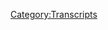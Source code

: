 {{Transcript
    | title         = [[691: June 6, 2022]]
    | caption       = [https://knowledgefight.libsyn.com/691-june-6-2022 Listen to this episode on Libsyn]
    | episodeNumber = [[691: June 6, 2022|691]]
    | length        = 01:24:53
}}

{{MessageBox
    | header     = Warning: Bot Generated Content
    | text       = This transcript was automatically generated by transcription software and likely contains many mistakes and misattributions. Please check the audio for definitive quotes, attribution, and context.
    | image      = N3yvass4myg91.webp
    | imagewidth = 50px
    | id         = warning
}}

{{TranscriptBlock
    | name      = Unknown Speaker
    | timestamp = 00:00:00.000
    | text      = N-N-N-N-N-N-Knowledge Fight
}}

{{TranscriptBlock
    | name      = Unknown Speaker
    | timestamp = 00:00:13.000
    | text      = Dan and Jordan, I am sweating.
}}

{{TranscriptBlock
    | name      = Unknown Speaker
    | timestamp = 00:00:18.000
    | text      = Knowledgefight.com, it's time to pray.
}}

{{TranscriptBlock
    | name      = Unknown Speaker
    | timestamp = 00:00:21.000
    | text      = I have great respect for Knowledgefight.
}}

{{TranscriptBlock
    | name      = Unknown Speaker
    | timestamp = 00:00:24.000
    | text      = I'm sick of them posing as if they're the good guys saying,
}}

{{TranscriptBlock
    | name      = Unknown Speaker
    | timestamp = 00:00:27.000
    | text      = we are the bad guys, Knowledgefight.
}}

{{TranscriptBlock
    | name      = Unknown Speaker
    | timestamp = 00:00:30.000
    | text      = Dan and Jordan, Knowledgefight.
}}

{{TranscriptBlock
    | name      = Unknown Speaker
    | timestamp = 00:00:32.000
    | text      = Riddle her, riddle her, riddle her.
}}

{{TranscriptBlock
    | name      = Unknown Speaker
    | timestamp = 00:00:34.000
    | text      = I need, I need money.
}}

{{TranscriptBlock
    | name      = Unknown Speaker
    | timestamp = 00:00:36.000
    | text      = Riddle her, riddle her, riddle her.
}}

{{TranscriptBlock
    | name      = Unknown Speaker
    | timestamp = 00:00:39.000
    | text      = Andy and Kansas, Andy and Kansas.
}}

{{TranscriptBlock
    | name      = Unknown Speaker
    | timestamp = 00:00:42.000
    | text      = Stop it, Andy and Kansas, Andy and Kansas.
}}

{{TranscriptBlock
    | name      = Unknown Speaker
    | timestamp = 00:00:46.000
    | text      = It's time to pray.
}}

{{TranscriptBlock
    | name      = Unknown Speaker
    | timestamp = 00:00:47.000
    | text      = Andy and Kansas, you're on the air, thanks for holding us.
}}

{{TranscriptBlock
    | name      = Unknown Speaker
    | timestamp = 00:00:49.000
    | text      = Hello Alex, I'm a first time caller, I'm a huge fan.
}}

{{TranscriptBlock
    | name      = Unknown Speaker
    | timestamp = 00:00:52.000
    | text      = I love your work.
}}

{{TranscriptBlock
    | name      = Unknown Speaker
    | timestamp = 00:00:53.000
    | text      = Knowledgefight.
}}

{{TranscriptBlock
    | name      = Unknown Speaker
    | timestamp = 00:00:54.000
    | text      = N-N-N-N-N-Knowledgefight.com, I love you.
}}

{{TranscriptBlock
    | name      = Unknown Speaker
    | timestamp = 00:00:59.000
    | text      = Hey everybody, welcome back to Knowledgefight, I'm Dan.
}}

{{TranscriptBlock
    | name      = Unknown Speaker
    | timestamp = 00:01:01.000
    | text      = I'm Jordan.
}}

{{TranscriptBlock
    | name      = Unknown Speaker
    | timestamp = 00:01:02.000
    | text      = We're a couple dudes, like to sit around, worship at the altar of Selene,
}}

{{TranscriptBlock
    | name      = Unknown Speaker
    | timestamp = 00:01:04.000
    | text      = and talk a little bit about Alex Jones.
}}

{{TranscriptBlock
    | name      = Unknown Speaker
    | timestamp = 00:01:06.000
    | text      = Oh indeed we are, Dan.
}}

{{TranscriptBlock
    | name      = Unknown Speaker
    | timestamp = 00:01:07.000
    | text      = Jordan.
}}

{{TranscriptBlock
    | name      = Unknown Speaker
    | timestamp = 00:01:08.000
    | text      = Dan, quick question.
}}

{{TranscriptBlock
    | name      = Unknown Speaker
    | timestamp = 00:01:09.000
    | text      = What's your bright spot today, buddy?
}}

{{TranscriptBlock
    | name      = Unknown Speaker
    | timestamp = 00:01:11.000
    | text      = My bright spot today is, yep, it came in the mail.
}}

{{TranscriptBlock
    | name      = Unknown Speaker
    | timestamp = 00:01:14.000
    | text      = Just a delightful care package, let's say, from Raptor Princess Bex.
}}

{{TranscriptBlock
    | name      = Unknown Speaker
    | timestamp = 00:01:21.000
    | text      = Yes, a lot of care package.
}}

{{TranscriptBlock
    | name      = Unknown Speaker
    | timestamp = 00:01:24.000
    | text      = There's a fair amount of chocolate in here that I told you already,
}}

{{TranscriptBlock
    | name      = Unknown Speaker
    | timestamp = 00:01:27.000
    | text      = I'm eating it all tonight.
}}

{{TranscriptBlock
    | name      = Unknown Speaker
    | timestamp = 00:01:29.000
    | text      = They even, in the note, specifically made it clear that I was to get some.
}}

{{TranscriptBlock
    | name      = Unknown Speaker
    | timestamp = 00:01:34.000
    | text      = I gave you the pickles.
}}

{{TranscriptBlock
    | name      = Unknown Speaker
    | timestamp = 00:01:37.000
    | text      = Well, that's fair.
}}

{{TranscriptBlock
    | name      = Unknown Speaker
    | timestamp = 00:01:38.000
    | text      = Some pickle relishes, I think you could have.
}}

{{TranscriptBlock
    | name      = Unknown Speaker
    | timestamp = 00:01:41.000
    | text      = Then it's worked out well.
}}

{{TranscriptBlock
    | name      = Unknown Speaker
    | timestamp = 00:01:42.000
    | text      = Yeah, exactly.
}}

{{TranscriptBlock
    | name      = Unknown Speaker
    | timestamp = 00:01:43.000
    | text      = You're fine.
}}

{{TranscriptBlock
    | name      = Unknown Speaker
    | timestamp = 00:01:44.000
    | text      = I know, no, but for me what sustains me is the heartfelt note.
}}

{{TranscriptBlock
    | name      = Unknown Speaker
    | timestamp = 00:01:48.000
    | text      = Yeah, very nice, very nice.
}}

{{TranscriptBlock
    | name      = Unknown Speaker
    | timestamp = 00:01:49.000
    | text      = Yes, it was gorgeous.
}}

{{TranscriptBlock
    | name      = Unknown Speaker
    | timestamp = 00:01:50.000
    | text      = Yeah, so I'm going to eat all this chocolate.
}}

{{TranscriptBlock
    | name      = Unknown Speaker
    | timestamp = 00:01:52.000
    | text      = That's all I can think about.
}}

{{TranscriptBlock
    | name      = Unknown Speaker
    | timestamp = 00:01:53.000
    | text      = Also, I'm confused by this.
}}

{{TranscriptBlock
    | name      = Unknown Speaker
    | timestamp = 00:01:56.000
    | text      = There was a...
}}

{{TranscriptBlock
    | name      = Unknown Speaker
    | timestamp = 00:01:57.000
    | text      = Yeah, put it out there.
}}

{{TranscriptBlock
    | name      = Unknown Speaker
    | timestamp = 00:01:59.000
    | text      = Let everybody else decide for you whether or not kittens are going to eat kittens
}}

{{TranscriptBlock
    | name      = Unknown Speaker
    | timestamp = 00:02:03.000
    | text      = or if you should eat.
}}

{{TranscriptBlock
    | name      = Unknown Speaker
    | timestamp = 00:02:05.000
    | text      = So there is in this a treat pack for cats,
}}

{{TranscriptBlock
    | name      = Unknown Speaker
    | timestamp = 00:02:10.000
    | text      = like just a Purina cat treat pack.
}}

{{TranscriptBlock
    | name      = Unknown Speaker
    | timestamp = 00:02:13.000
    | text      = Know for sure that that is for cats.
}}

{{TranscriptBlock
    | name      = Unknown Speaker
    | timestamp = 00:02:16.000
    | text      = Along with it, there's also something that looks like they're gummies
}}

{{TranscriptBlock
    | name      = Unknown Speaker
    | timestamp = 00:02:19.000
    | text      = and it's a brand called Candy Kittens.
}}

{{TranscriptBlock
    | name      = Unknown Speaker
    | timestamp = 00:02:22.000
    | text      = Right.
}}

{{TranscriptBlock
    | name      = Unknown Speaker
    | timestamp = 00:02:23.000
    | text      = I don't know if this is for cats or for humans,
}}

{{TranscriptBlock
    | name      = Unknown Speaker
    | timestamp = 00:02:25.000
    | text      = and I don't know what to do with this.
}}

{{TranscriptBlock
    | name      = Unknown Speaker
    | timestamp = 00:02:27.000
    | text      = It's shaped in the form of a cat.
}}

{{TranscriptBlock
    | name      = Unknown Speaker
    | timestamp = 00:02:29.000
    | text      = You wouldn't feed an animal cracker that looked exactly like a giraffe.
}}

{{TranscriptBlock
    | name      = Unknown Speaker
    | timestamp = 00:02:33.000
    | text      = That's just uncomfortable.
}}

{{TranscriptBlock
    | name      = Unknown Speaker
    | timestamp = 00:02:34.000
    | text      = See, it has allergy advice, which makes me think that it's for humans.
}}

{{TranscriptBlock
    | name      = Unknown Speaker
    | timestamp = 00:02:38.000
    | text      = That does seem more human.
}}

{{TranscriptBlock
    | name      = Unknown Speaker
    | timestamp = 00:02:40.000
    | text      = But it's making a big point of it's palm oil free.
}}

{{TranscriptBlock
    | name      = Unknown Speaker
    | timestamp = 00:02:44.000
    | text      = Is palm oil something cats can't have?
}}

{{TranscriptBlock
    | name      = Unknown Speaker
    | timestamp = 00:02:46.000
    | text      = I have no idea.
}}

{{TranscriptBlock
    | name      = Unknown Speaker
    | timestamp = 00:02:47.000
    | text      = What is palm oil?
}}

{{TranscriptBlock
    | name      = Unknown Speaker
    | timestamp = 00:02:48.000
    | text      = I don't know.
}}

{{TranscriptBlock
    | name      = Unknown Speaker
    | timestamp = 00:02:49.000
    | text      = I'm going to eat all of them anyway.
}}

{{TranscriptBlock
    | name      = Unknown Speaker
    | timestamp = 00:02:51.000
    | text      = I think it's a good idea.
}}

{{TranscriptBlock
    | name      = Unknown Speaker
    | timestamp = 00:02:52.000
    | text      = Even if they're for cats.
}}

{{TranscriptBlock
    | name      = Unknown Speaker
    | timestamp = 00:02:53.000
    | text      = Eat the cat treats too.
}}

{{TranscriptBlock
    | name      = Unknown Speaker
    | timestamp = 00:02:54.000
    | text      = It's cool for cats.
}}

{{TranscriptBlock
    | name      = Unknown Speaker
    | timestamp = 00:02:55.000
    | text      = It's cool for you.
}}

{{TranscriptBlock
    | name      = Unknown Speaker
    | timestamp = 00:02:56.000
    | text      = Squeeze.
}}

{{TranscriptBlock
    | name      = Unknown Speaker
    | timestamp = 00:02:57.000
    | text      = That's how it goes.
}}

{{TranscriptBlock
    | name      = Unknown Speaker
    | timestamp = 00:02:58.000
    | text      = So what about you?
}}

{{TranscriptBlock
    | name      = Unknown Speaker
    | timestamp = 00:02:59.000
    | text      = What's your bright spot?
}}

{{TranscriptBlock
    | name      = Unknown Speaker
    | timestamp = 00:03:00.000
    | text      = My bright spot is Dan.
}}

{{TranscriptBlock
    | name      = Unknown Speaker
    | timestamp = 00:03:01.000
    | text      = Yesterday, my partner and I went out and played tennis for a while,
}}

{{TranscriptBlock
    | name      = Unknown Speaker
    | timestamp = 00:03:05.000
    | text      = immediately after we went to yoga,
}}

{{TranscriptBlock
    | name      = Unknown Speaker
    | timestamp = 00:03:07.000
    | text      = which was really cool because we had a lot of exercise.
}}

{{TranscriptBlock
    | name      = Unknown Speaker
    | timestamp = 00:03:10.000
    | text      = But she has gotten good.
}}

{{TranscriptBlock
    | name      = Unknown Speaker
    | timestamp = 00:03:12.000
    | text      = At tennis?
}}

{{TranscriptBlock
    | name      = Unknown Speaker
    | timestamp = 00:03:13.000
    | text      = Yeah.
}}

{{TranscriptBlock
    | name      = Unknown Speaker
    | timestamp = 00:03:14.000
    | text      = Lava good?
}}

{{TranscriptBlock
    | name      = Unknown Speaker
    | timestamp = 00:03:15.000
    | text      = No, well, I mean, here's how good she's gotten.
}}

{{TranscriptBlock
    | name      = Unknown Speaker
    | timestamp = 00:03:18.000
    | text      = We started playing a few years ago,
}}

{{TranscriptBlock
    | name      = Unknown Speaker
    | timestamp = 00:03:20.000
    | text      = and barely, you know, it was fun to hit the ball so high.
}}

{{TranscriptBlock
    | name      = Unknown Speaker
    | timestamp = 00:03:24.000
    | text      = That'd be fun.
}}

{{TranscriptBlock
    | name      = Unknown Speaker
    | timestamp = 00:03:25.000
    | text      = We were playing yesterday, and she was kicking my ass.
}}

{{TranscriptBlock
    | name      = Unknown Speaker
    | timestamp = 00:03:28.000
    | text      = Eventually, I was like,
}}

{{TranscriptBlock
    | name      = Unknown Speaker
    | timestamp = 00:03:30.000
    | text      = I think I need to play hard in order to keep up with her.
}}

{{TranscriptBlock
    | name      = Unknown Speaker
    | timestamp = 00:03:35.000
    | text      = That's how good she's gotten.
}}

{{TranscriptBlock
    | name      = Unknown Speaker
    | timestamp = 00:03:37.000
    | text      = Well, maybe she's been going easy on you the whole time,
}}

{{TranscriptBlock
    | name      = Unknown Speaker
    | timestamp = 00:03:39.000
    | text      = and now it's finally, fuck it, we're married,
}}

{{TranscriptBlock
    | name      = Unknown Speaker
    | timestamp = 00:03:41.000
    | text      = and then they go off.
}}

{{TranscriptBlock
    | name      = Unknown Speaker
    | timestamp = 00:03:42.000
    | text      = Have I been getting played this entire time?
}}

{{TranscriptBlock
    | name      = Unknown Speaker
    | timestamp = 00:03:45.000
    | text      = Like, this is the ultimate hustle.
}}

{{TranscriptBlock
    | name      = Unknown Speaker
    | timestamp = 00:03:47.000
    | text      = Yeah, she slow-rolled you.
}}

{{TranscriptBlock
    | name      = Unknown Speaker
    | timestamp = 00:03:48.000
    | text      = She got married to me before she kicked my ass.
}}

{{TranscriptBlock
    | name      = Unknown Speaker
    | timestamp = 00:03:51.000
    | text      = That makes sense, yeah.
}}

{{TranscriptBlock
    | name      = Unknown Speaker
    | timestamp = 00:03:52.000
    | text      = She felt that she could not beat you at tennis before there was a ring on it.
}}

{{TranscriptBlock
    | name      = Unknown Speaker
    | timestamp = 00:03:56.000
    | text      = You know, that makes sense.
}}

{{TranscriptBlock
    | name      = Unknown Speaker
    | timestamp = 00:03:57.000
    | text      = A lot of women get, you know, they have the,
}}

{{TranscriptBlock
    | name      = Unknown Speaker
    | timestamp = 00:04:00.000
    | text      = all the men are bad, you know?
}}

{{TranscriptBlock
    | name      = Unknown Speaker
    | timestamp = 00:04:01.000
    | text      = So they're like, let's not do this until, you know, I got it.
}}

{{TranscriptBlock
    | name      = Unknown Speaker
    | timestamp = 00:04:04.000
    | text      = And, I mean, I think it's,
}}

{{TranscriptBlock
    | name      = Unknown Speaker
    | timestamp = 00:04:06.000
    | text      = who knows how you would respond to being beaten at tennis, you know?
}}

{{TranscriptBlock
    | name      = Unknown Speaker
    | timestamp = 00:04:09.000
    | text      = Like, I would wait years to beat you at tennis.
}}

{{TranscriptBlock
    | name      = Unknown Speaker
    | timestamp = 00:04:11.000
    | text      = You're going to throw a racket at me.
}}

{{TranscriptBlock
    | name      = Unknown Speaker
    | timestamp = 00:04:13.000
    | text      = No, no, no, no.
}}

{{TranscriptBlock
    | name      = Unknown Speaker
    | timestamp = 00:04:14.000
    | text      = I'm not, oh, good heavens, no.
}}

{{TranscriptBlock
    | name      = Unknown Speaker
    | timestamp = 00:04:16.000
    | text      = No, that's not me.
}}

{{TranscriptBlock
    | name      = Unknown Speaker
    | timestamp = 00:04:17.000
    | text      = Any type of, that type of competition,
}}

{{TranscriptBlock
    | name      = Unknown Speaker
    | timestamp = 00:04:19.000
    | text      = I don't even like winning.
}}

{{TranscriptBlock
    | name      = Unknown Speaker
    | timestamp = 00:04:20.000
    | text      = It makes me feel bad.
}}

{{TranscriptBlock
    | name      = Unknown Speaker
    | timestamp = 00:04:21.000
    | text      = Right, right.
}}

{{TranscriptBlock
    | name      = Unknown Speaker
    | timestamp = 00:04:22.000
    | text      = Because then it's like, you feel bad.
}}

{{TranscriptBlock
    | name      = Unknown Speaker
    | timestamp = 00:04:23.000
    | text      = I don't like that.
}}

{{TranscriptBlock
    | name      = Unknown Speaker
    | timestamp = 00:04:24.000
    | text      = Well, in that case, I would be worried about losing to you.
}}

{{TranscriptBlock
    | name      = Unknown Speaker
    | timestamp = 00:04:27.000
    | text      = If I lose, then I'm going to be real bad.
}}

{{TranscriptBlock
    | name      = Unknown Speaker
    | timestamp = 00:04:29.000
    | text      = Jordan wins, he's going to throw a racket at me.
}}

{{TranscriptBlock
    | name      = Unknown Speaker
    | timestamp = 00:04:31.000
    | text      = No, when I was growing up, my oldest brother,
}}

{{TranscriptBlock
    | name      = Unknown Speaker
    | timestamp = 00:04:33.000
    | text      = he was the one who had the temper.
}}

{{TranscriptBlock
    | name      = Unknown Speaker
    | timestamp = 00:04:35.000
    | text      = And so that, and it was all competition too, you know?
}}

{{TranscriptBlock
    | name      = Unknown Speaker
    | timestamp = 00:04:39.000
    | text      = Like, he would get kicked out of things.
}}

{{TranscriptBlock
    | name      = Unknown Speaker
    | timestamp = 00:04:41.000
    | text      = Yeah, yeah.
}}

{{TranscriptBlock
    | name      = Unknown Speaker
    | timestamp = 00:04:42.000
    | text      = Because he was so competitive and angry.
}}

{{TranscriptBlock
    | name      = Unknown Speaker
    | timestamp = 00:04:44.000
    | text      = So, since then, I've grown up with this kind of like,
}}

{{TranscriptBlock
    | name      = Unknown Speaker
    | timestamp = 00:04:47.000
    | text      = don't do that, you know?
}}

{{TranscriptBlock
    | name      = Unknown Speaker
    | timestamp = 00:04:48.000
    | text      = And I go way too far the other direction.
}}

{{TranscriptBlock
    | name      = Unknown Speaker
    | timestamp = 00:04:50.000
    | text      = Yeah, I had a friend when I was younger who would, like,
}}

{{TranscriptBlock
    | name      = Unknown Speaker
    | timestamp = 00:04:53.000
    | text      = throw controllers and break them and stuff like that
}}

{{TranscriptBlock
    | name      = Unknown Speaker
    | timestamp = 00:04:55.000
    | text      = when you'd lose at a game.
}}

{{TranscriptBlock
    | name      = Unknown Speaker
    | timestamp = 00:04:57.000
    | text      = And yeah, that kind of taught me early of like,
}}

{{TranscriptBlock
    | name      = Unknown Speaker
    | timestamp = 00:05:00.000
    | text      = you can control yourself and not break things.
}}

{{TranscriptBlock
    | name      = Unknown Speaker
    | timestamp = 00:05:02.000
    | text      = Don't do that.
}}

{{TranscriptBlock
    | name      = Unknown Speaker
    | timestamp = 00:05:03.000
    | text      = That said, I did punch walls for a little while.
}}

{{TranscriptBlock
    | name      = Unknown Speaker
    | timestamp = 00:05:05.000
    | text      = When I was at my most angsty and mentally ill when I was younger.
}}

{{TranscriptBlock
    | name      = Unknown Speaker
    | timestamp = 00:05:09.000
    | text      = Yeah, but your brain hasn't fully formed.
}}

{{TranscriptBlock
    | name      = Unknown Speaker
    | timestamp = 00:05:11.000
    | text      = A wall is in the way.
}}

{{TranscriptBlock
    | name      = Unknown Speaker
    | timestamp = 00:05:13.000
    | text      = A wall is in the way, that's what's going on.
}}

{{TranscriptBlock
    | name      = Unknown Speaker
    | timestamp = 00:05:15.000
    | text      = I didn't punch any load-bearing walls.
}}

{{TranscriptBlock
    | name      = Unknown Speaker
    | timestamp = 00:05:17.000
    | text      = That's the, I have lines.
}}

{{TranscriptBlock
    | name      = Unknown Speaker
    | timestamp = 00:05:19.000
    | text      = That's good.
}}

{{TranscriptBlock
    | name      = Unknown Speaker
    | timestamp = 00:05:20.000
    | text      = So, Jordan, today, as we discussed on our last episode,
}}

{{TranscriptBlock
    | name      = Unknown Speaker
    | timestamp = 00:05:23.000
    | text      = we're going to be continuing and sort of,
}}

{{TranscriptBlock
    | name      = Unknown Speaker
    | timestamp = 00:05:25.000
    | text      = I would say, wrapping up in terms of like,
}}

{{TranscriptBlock
    | name      = Unknown Speaker
    | timestamp = 00:05:28.000
    | text      = a dedicated look at the response to the Uvalde shooting
}}

{{TranscriptBlock
    | name      = Unknown Speaker
    | timestamp = 00:05:32.000
    | text      = on Alex's part.
}}

{{TranscriptBlock
    | name      = Unknown Speaker
    | timestamp = 00:05:33.000
    | text      = And I think there's a lot of people who are probably thinking,
}}

{{TranscriptBlock
    | name      = Unknown Speaker
    | timestamp = 00:05:37.000
    | text      = hey, why don't you cover Alex's response to the January 6th commission?
}}

{{TranscriptBlock
    | name      = Unknown Speaker
    | timestamp = 00:05:41.000
    | text      = Well, there's only one episode.
}}

{{TranscriptBlock
    | name      = Unknown Speaker
    | timestamp = 00:05:43.000
    | text      = Of the commission.
}}

{{TranscriptBlock
    | name      = Unknown Speaker
    | timestamp = 00:05:44.000
    | text      = Yeah, there's a whole season of the commission.
}}

{{TranscriptBlock
    | name      = Unknown Speaker
    | timestamp = 00:05:46.000
    | text      = We gotta do.
}}

{{TranscriptBlock
    | name      = Unknown Speaker
    | timestamp = 00:05:47.000
    | text      = That's true.
}}

{{TranscriptBlock
    | name      = Unknown Speaker
    | timestamp = 00:05:48.000
    | text      = It's a miniseries.
}}

{{TranscriptBlock
    | name      = Unknown Speaker
    | timestamp = 00:05:49.000
    | text      = That's true.
}}

{{TranscriptBlock
    | name      = Unknown Speaker
    | timestamp = 00:05:50.000
    | text      = We do need to keep up on his responses.
}}

{{TranscriptBlock
    | name      = Unknown Speaker
    | timestamp = 00:05:51.000
    | text      = Sure.
}}

{{TranscriptBlock
    | name      = Unknown Speaker
    | timestamp = 00:05:52.000
    | text      = But the issue is, on Thursday, that's when the first hearing,
}}

{{TranscriptBlock
    | name      = Unknown Speaker
    | timestamp = 00:05:57.000
    | text      = the primetime hearing was, that day, Owen was hosting.
}}

{{TranscriptBlock
    | name      = Unknown Speaker
    | timestamp = 00:06:01.000
    | text      = Friday, the next day, Owen was hosting again.
}}

{{TranscriptBlock
    | name      = Unknown Speaker
    | timestamp = 00:06:04.000
    | text      = Oh, god damn.
}}

{{TranscriptBlock
    | name      = Unknown Speaker
    | timestamp = 00:06:05.000
    | text      = As always, whenever there's something that is like,
}}

{{TranscriptBlock
    | name      = Unknown Speaker
    | timestamp = 00:06:08.000
    | text      = we need to hear Alex's response to this.
}}

{{TranscriptBlock
    | name      = Unknown Speaker
    | timestamp = 00:06:09.000
    | text      = You're not going to get it.
}}

{{TranscriptBlock
    | name      = Unknown Speaker
    | timestamp = 00:06:10.000
    | text      = No, he hits the bench.
}}

{{TranscriptBlock
    | name      = Unknown Speaker
    | timestamp = 00:06:12.000
    | text      = Yep.
}}

{{TranscriptBlock
    | name      = Unknown Speaker
    | timestamp = 00:06:13.000
    | text      = Let the minor league guys take the first hit,
}}

{{TranscriptBlock
    | name      = Unknown Speaker
    | timestamp = 00:06:15.000
    | text      = see what they've got to throw out there,
}}

{{TranscriptBlock
    | name      = Unknown Speaker
    | timestamp = 00:06:17.000
    | text      = see what people throw back at him,
}}

{{TranscriptBlock
    | name      = Unknown Speaker
    | timestamp = 00:06:19.000
    | text      = and then Alex will take a crack at it and see for waters.
}}

{{TranscriptBlock
    | name      = Unknown Speaker
    | timestamp = 00:06:22.000
    | text      = And honestly, who knows if it's intentional at all,
}}

{{TranscriptBlock
    | name      = Unknown Speaker
    | timestamp = 00:06:25.000
    | text      = but it definitely seems to be pretty consistent.
}}

{{TranscriptBlock
    | name      = Unknown Speaker
    | timestamp = 00:06:27.000
    | text      = Whenever there is something that's like,
}}

{{TranscriptBlock
    | name      = Unknown Speaker
    | timestamp = 00:06:29.000
    | text      = this is going to be nuts.
}}

{{TranscriptBlock
    | name      = Unknown Speaker
    | timestamp = 00:06:30.000
    | text      = We're well over three examples, and that means it's a pattern.
}}

{{TranscriptBlock
    | name      = Unknown Speaker
    | timestamp = 00:06:33.000
    | text      = Yeah.
}}

{{TranscriptBlock
    | name      = Unknown Speaker
    | timestamp = 00:06:34.000
    | text      = Yeah.
}}

{{TranscriptBlock
    | name      = Unknown Speaker
    | timestamp = 00:06:35.000
    | text      = There's things that I think are like, obviously,
}}

{{TranscriptBlock
    | name      = Unknown Speaker
    | timestamp = 00:06:37.000
    | text      = this is probably a coincidence.
}}

{{TranscriptBlock
    | name      = Unknown Speaker
    | timestamp = 00:06:39.000
    | text      = Like, when the new pope was named.
}}

{{TranscriptBlock
    | name      = Unknown Speaker
    | timestamp = 00:06:41.000
    | text      = Sure.
}}

{{TranscriptBlock
    | name      = Unknown Speaker
    | timestamp = 00:06:42.000
    | text      = Like, Alex wasn't in studio.
}}

{{TranscriptBlock
    | name      = Unknown Speaker
    | timestamp = 00:06:43.000
    | text      = You can't know when the new pope is going to be named.
}}

{{TranscriptBlock
    | name      = Unknown Speaker
    | timestamp = 00:06:45.000
    | text      = Because it could be today, or it could be tomorrow.
}}

{{TranscriptBlock
    | name      = Unknown Speaker
    | timestamp = 00:06:47.000
    | text      = Could be whenever.
}}

{{TranscriptBlock
    | name      = Unknown Speaker
    | timestamp = 00:06:48.000
    | text      = But it is notable that Alex is out of studio
}}

{{TranscriptBlock
    | name      = Unknown Speaker
    | timestamp = 00:06:52.000
    | text      = whenever there are things that are like,
}}

{{TranscriptBlock
    | name      = Unknown Speaker
    | timestamp = 00:06:54.000
    | text      = he might have some real interesting commentary on this.
}}

{{TranscriptBlock
    | name      = Unknown Speaker
    | timestamp = 00:06:57.000
    | text      = If there's a personal connection that emotions might get him
}}

{{TranscriptBlock
    | name      = Unknown Speaker
    | timestamp = 00:07:01.000
    | text      = to reveal things that maybe he shouldn't.
}}

{{TranscriptBlock
    | name      = Unknown Speaker
    | timestamp = 00:07:03.000
    | text      = Yeah.
}}

{{TranscriptBlock
    | name      = Unknown Speaker
    | timestamp = 00:07:04.000
    | text      = So we're recording this on Sunday.
}}

{{TranscriptBlock
    | name      = Unknown Speaker
    | timestamp = 00:07:07.000
    | text      = Yes.
}}

{{TranscriptBlock
    | name      = Unknown Speaker
    | timestamp = 00:07:08.000
    | text      = And Alex may be hosting his show this evening,
}}

{{TranscriptBlock
    | name      = Unknown Speaker
    | timestamp = 00:07:11.000
    | text      = but we don't know by the time we're recording this,
}}

{{TranscriptBlock
    | name      = Unknown Speaker
    | timestamp = 00:07:14.000
    | text      = and it would be impossible to flip it around.
}}

{{TranscriptBlock
    | name      = Unknown Speaker
    | timestamp = 00:07:16.000
    | text      = So maybe we'll have a January 6th committee response thing
}}

{{TranscriptBlock
    | name      = Unknown Speaker
    | timestamp = 00:07:20.000
    | text      = on Wednesday, ideally.
}}

{{TranscriptBlock
    | name      = Unknown Speaker
    | timestamp = 00:07:23.000
    | text      = Yeah.
}}

{{TranscriptBlock
    | name      = Unknown Speaker
    | timestamp = 00:07:24.000
    | text      = We'll see.
}}

{{TranscriptBlock
    | name      = Unknown Speaker
    | timestamp = 00:07:25.000
    | text      = We'll see what happens.
}}

{{TranscriptBlock
    | name      = Unknown Speaker
    | timestamp = 00:07:26.000
    | text      = We'll see if there's any face nonsense or something.
}}

{{TranscriptBlock
    | name      = Unknown Speaker
    | timestamp = 00:07:28.000
    | text      = Or the past.
}}

{{TranscriptBlock
    | name      = Unknown Speaker
    | timestamp = 00:07:29.000
    | text      = Let's get the taste out of our mouth.
}}

{{TranscriptBlock
    | name      = Unknown Speaker
    | timestamp = 00:07:31.000
    | text      = We haven't gone to the past for a while.
}}

{{TranscriptBlock
    | name      = Unknown Speaker
    | timestamp = 00:07:33.000
    | text      = That's true.
}}

{{TranscriptBlock
    | name      = Unknown Speaker
    | timestamp = 00:07:34.000
    | text      = We've been in the past.
}}

{{TranscriptBlock
    | name      = Unknown Speaker
    | timestamp = 00:07:35.000
    | text      = The present requires some attention.
}}

{{TranscriptBlock
    | name      = Unknown Speaker
    | timestamp = 00:07:37.000
    | text      = That's true.
}}

{{TranscriptBlock
    | name      = Unknown Speaker
    | timestamp = 00:07:38.000
    | text      = So today, Jordan, we're going to be talking about June 6th, 2022.
}}

{{TranscriptBlock
    | name      = Unknown Speaker
    | timestamp = 00:07:42.000
    | text      = OK.
}}

{{TranscriptBlock
    | name      = Unknown Speaker
    | timestamp = 00:07:43.000
    | text      = That is a day that something really notable
}}

{{TranscriptBlock
    | name      = Unknown Speaker
    | timestamp = 00:07:46.000
    | text      = happened on Alex's show.
}}

{{TranscriptBlock
    | name      = Unknown Speaker
    | timestamp = 00:07:48.000
    | text      = Interesting.
}}

{{TranscriptBlock
    | name      = Unknown Speaker
    | timestamp = 00:07:49.000
    | text      = Should I...
}}

{{TranscriptBlock
    | name      = Unknown Speaker
    | timestamp = 00:07:50.000
    | text      = We talked about, before the show, giving a teaser.
}}

{{TranscriptBlock
    | name      = Unknown Speaker
    | timestamp = 00:07:54.000
    | text      = Sure.
}}

{{TranscriptBlock
    | name      = Unknown Speaker
    | timestamp = 00:07:55.000
    | text      = Give a teaser.
}}

{{TranscriptBlock
    | name      = Unknown Speaker
    | timestamp = 00:07:56.000
    | text      = Yeah.
}}

{{TranscriptBlock
    | name      = Unknown Speaker
    | timestamp = 00:07:57.000
    | text      = You want to give a teaser?
}}

{{TranscriptBlock
    | name      = Unknown Speaker
    | timestamp = 00:07:58.000
    | text      = Yeah.
}}

{{TranscriptBlock
    | name      = Unknown Speaker
    | timestamp = 00:07:59.000
    | text      = Because this is what happens that is so fucked up.
}}

{{TranscriptBlock
    | name      = Unknown Speaker
    | timestamp = 00:08:01.000
    | text      = Let's see it.
}}

{{TranscriptBlock
    | name      = Unknown Speaker
    | timestamp = 00:08:02.000
    | text      = Meanwhile, I didn't get to this clip yesterday.
}}

{{TranscriptBlock
    | name      = Unknown Speaker
    | timestamp = 00:08:04.000
    | text      = We're going to play it when we come back.
}}

{{TranscriptBlock
    | name      = Unknown Speaker
    | timestamp = 00:08:12.000
    | text      = When I'm wrong, I'm wrong.
}}

{{TranscriptBlock
    | name      = Unknown Speaker
    | timestamp = 00:08:14.000
    | text      = And when I made a mistake, I admit it.
}}

{{TranscriptBlock
    | name      = Unknown Speaker
    | timestamp = 00:08:18.000
    | text      = And I've got egg all over my face.
}}

{{TranscriptBlock
    | name      = Unknown Speaker
    | timestamp = 00:08:23.000
    | text      = OK.
}}

{{TranscriptBlock
    | name      = Unknown Speaker
    | timestamp = 00:08:24.000
    | text      = Alex Jones is not always right.
}}

{{TranscriptBlock
    | name      = Unknown Speaker
    | timestamp = 00:08:26.000
    | text      = OK.
}}

{{TranscriptBlock
    | name      = Unknown Speaker
    | timestamp = 00:08:28.000
    | text      = And I'm ashamed of myself.
}}

{{TranscriptBlock
    | name      = Unknown Speaker
    | timestamp = 00:08:33.000
    | text      = And I don't say that to like, oh, look, he's ashamed of himself.
}}

{{TranscriptBlock
    | name      = Unknown Speaker
    | timestamp = 00:08:37.000
    | text      = I mean, that's how I feel.
}}

{{TranscriptBlock
    | name      = Unknown Speaker
    | timestamp = 00:08:42.000
    | text      = And I need to admit that.
}}

{{TranscriptBlock
    | name      = Unknown Speaker
    | timestamp = 00:08:45.000
    | text      = So Alex is ashamed of himself and he's got egg all over that face.
}}

{{TranscriptBlock
    | name      = Unknown Speaker
    | timestamp = 00:08:49.000
    | text      = No.
}}

{{TranscriptBlock
    | name      = Unknown Speaker
    | timestamp = 00:08:50.000
    | text      = No.
}}

{{TranscriptBlock
    | name      = Unknown Speaker
    | timestamp = 00:08:51.000
    | text      = Record scratch.
}}

{{TranscriptBlock
    | name      = Unknown Speaker
    | timestamp = 00:08:52.000
    | text      = I refuse to believe that he experienced his shame.
}}

{{TranscriptBlock
    | name      = Unknown Speaker
    | timestamp = 00:08:54.000
    | text      = How did we get here?
}}

{{TranscriptBlock
    | name      = Unknown Speaker
    | timestamp = 00:08:55.000
    | text      = I refuse to believe it.
}}

{{TranscriptBlock
    | name      = Unknown Speaker
    | timestamp = 00:08:56.000
    | text      = Of course.
}}

{{TranscriptBlock
    | name      = Unknown Speaker
    | timestamp = 00:08:57.000
    | text      = But yes, there is a bit of a protracted quote unquote apology in this episode about his
}}

{{TranscriptBlock
    | name      = Unknown Speaker
    | timestamp = 00:09:06.000
    | text      = coverage of humility.
}}

{{TranscriptBlock
    | name      = Unknown Speaker
    | timestamp = 00:09:07.000
    | text      = Right.
}}

{{TranscriptBlock
    | name      = Unknown Speaker
    | timestamp = 00:09:08.000
    | text      = Right, right, right, right.
}}

{{TranscriptBlock
    | name      = Unknown Speaker
    | timestamp = 00:09:09.000
    | text      = And so we will get to that.
}}

{{TranscriptBlock
    | name      = Unknown Speaker
    | timestamp = 00:09:11.000
    | text      = And we'll see the path that we get to the apology.
}}

{{TranscriptBlock
    | name      = Unknown Speaker
    | timestamp = 00:09:15.000
    | text      = Of course.
}}

{{TranscriptBlock
    | name      = Unknown Speaker
    | timestamp = 00:09:16.000
    | text      = And again, in heavy quotes, apology.
}}

{{TranscriptBlock
    | name      = Unknown Speaker
    | timestamp = 00:09:17.000
    | text      = Yeah.
}}

{{TranscriptBlock
    | name      = Unknown Speaker
    | timestamp = 00:09:18.000
    | text      = That makes sense.
}}

{{TranscriptBlock
    | name      = Unknown Speaker
    | timestamp = 00:09:19.000
    | text      = But before we do that, Jordan, let's take a little moment to say hello to some new wonks.
}}

{{TranscriptBlock
    | name      = Unknown Speaker
    | timestamp = 00:09:21.000
    | text      = Oh, that's a great idea.
}}

{{TranscriptBlock
    | name      = Unknown Speaker
    | timestamp = 00:09:22.000
    | text      = So first, Sunbee, that's me, says hello to Tanooki town.
}}

{{TranscriptBlock
    | name      = Unknown Speaker
    | timestamp = 00:09:26.000
    | text      = Thank you so much.
}}

{{TranscriptBlock
    | name      = Unknown Speaker
    | timestamp = 00:09:27.000
    | text      = You're now policy wonk.
}}

{{TranscriptBlock
    | name      = Unknown Speaker
    | timestamp = 00:09:28.000
    | text      = I'm a policy wonk.
}}

{{TranscriptBlock
    | name      = Unknown Speaker
    | timestamp = 00:09:29.000
    | text      = Thank you very much.
}}

{{TranscriptBlock
    | name      = Unknown Speaker
    | timestamp = 00:09:30.000
    | text      = Below the Tanooki suit from Mario.
}}

{{TranscriptBlock
    | name      = Unknown Speaker
    | timestamp = 00:09:32.000
    | text      = Everybody loves the two.
}}

{{TranscriptBlock
    | name      = Unknown Speaker
    | timestamp = 00:09:33.000
    | text      = Mario 3.
}}

{{TranscriptBlock
    | name      = Unknown Speaker
    | timestamp = 00:09:34.000
    | text      = Turn into a statue.
}}

{{TranscriptBlock
    | name      = Unknown Speaker
    | timestamp = 00:09:35.000
    | text      = I didn't know it could turn into a statue until two years ago.
}}

{{TranscriptBlock
    | name      = Unknown Speaker
    | timestamp = 00:09:37.000
    | text      = What?
}}

{{TranscriptBlock
    | name      = Unknown Speaker
    | timestamp = 00:09:38.000
    | text      = Yeah.
}}

{{TranscriptBlock
    | name      = Unknown Speaker
    | timestamp = 00:09:39.000
    | text      = Wow.
}}

{{TranscriptBlock
    | name      = Unknown Speaker
    | timestamp = 00:09:40.000
    | text      = Straight up.
}}

{{TranscriptBlock
    | name      = Unknown Speaker
    | timestamp = 00:09:41.000
    | text      = Terrible.
}}

{{TranscriptBlock
    | name      = Unknown Speaker
    | timestamp = 00:09:42.000
    | text      = Never even found the hammer suit.
}}

{{TranscriptBlock
    | name      = Unknown Speaker
    | timestamp = 00:09:43.000
    | text      = Brutal.
}}

{{TranscriptBlock
    | name      = Unknown Speaker
    | timestamp = 00:09:44.000
    | text      = Next, Spaceforge.
}}

{{TranscriptBlock
    | name      = Unknown Speaker
    | timestamp = 00:09:45.000
    | text      = Thank you so much.
}}

{{TranscriptBlock
    | name      = Unknown Speaker
    | timestamp = 00:09:46.000
    | text      = You're now policy wonk.
}}

{{TranscriptBlock
    | name      = Unknown Speaker
    | timestamp = 00:09:47.000
    | text      = I'm a policy wonk.
}}

{{TranscriptBlock
    | name      = Unknown Speaker
    | timestamp = 00:09:48.000
    | text      = Thank you very much.
}}

{{TranscriptBlock
    | name      = Unknown Speaker
    | timestamp = 00:09:49.000
    | text      = Thank you.
}}

{{TranscriptBlock
    | name      = Unknown Speaker
    | timestamp = 00:09:50.000
    | text      = And Ploncha Podcasts.
}}

{{TranscriptBlock
    | name      = Unknown Speaker
    | timestamp = 00:09:51.000
    | text      = Thank you so much.
}}

{{TranscriptBlock
    | name      = Unknown Speaker
    | timestamp = 00:09:52.000
    | text      = You're now policy wonk.
}}

{{TranscriptBlock
    | name      = Unknown Speaker
    | timestamp = 00:09:53.000
    | text      = I'm a policy wonk.
}}

{{TranscriptBlock
    | name      = Unknown Speaker
    | timestamp = 00:09:54.000
    | text      = Thank you very much.
}}

{{TranscriptBlock
    | name      = Unknown Speaker
    | timestamp = 00:09:55.000
    | text      = Next, The Build-A-Bear Group.
}}

{{TranscriptBlock
    | name      = Unknown Speaker
    | timestamp = 00:09:56.720
    | text      = Thank you so much.
}}

{{TranscriptBlock
    | name      = Unknown Speaker
    | timestamp = 00:09:57.720
    | text      = You're now policy wonk.
}}

{{TranscriptBlock
    | name      = Unknown Speaker
    | timestamp = 00:09:58.720
    | text      = I'm a policy wonk.
}}

{{TranscriptBlock
    | name      = Unknown Speaker
    | timestamp = 00:09:59.720
    | text      = Thank you very much.
}}

{{TranscriptBlock
    | name      = Unknown Speaker
    | timestamp = 00:10:00.720
    | text      = Next, I Don't Patronize Bunny Rabbits.
}}

{{TranscriptBlock
    | name      = Unknown Speaker
    | timestamp = 00:10:03.240
    | text      = Thank you so much.
}}

{{TranscriptBlock
    | name      = Unknown Speaker
    | timestamp = 00:10:04.240
    | text      = You're now policy wonk.
}}

{{TranscriptBlock
    | name      = Unknown Speaker
    | timestamp = 00:10:05.240
    | text      = I'm a policy wonk.
}}

{{TranscriptBlock
    | name      = Unknown Speaker
    | timestamp = 00:10:06.240
    | text      = Thank you very much.
}}

{{TranscriptBlock
    | name      = Unknown Speaker
    | timestamp = 00:10:07.240
    | text      = Thank you.
}}

{{TranscriptBlock
    | name      = Unknown Speaker
    | timestamp = 00:10:08.240
    | text      = And we have two technocrats in the mix, Jordan.
}}

{{TranscriptBlock
    | name      = Unknown Speaker
    | timestamp = 00:10:09.240
    | text      = So first, We're a Couple of Dudes Who Sit Around and Worship at the Altar of Ghosts and Laugh
}}

{{TranscriptBlock
    | name      = Unknown Speaker
    | timestamp = 00:10:13.639
    | text      = at 1997 The Mummy Memes.
}}

{{TranscriptBlock
    | name      = Unknown Speaker
    | timestamp = 00:10:16.159
    | text      = Thank you so much.
}}

{{TranscriptBlock
    | name      = Unknown Speaker
    | timestamp = 00:10:17.159
    | text      = You are now a technocrat.
}}

{{TranscriptBlock
    | name      = Unknown Speaker
    | timestamp = 00:10:18.559
    | text      = And Trans Rights and then in parentheses, it says Dramatic Pause or else.
}}

{{TranscriptBlock
    | name      = Unknown Speaker
    | timestamp = 00:10:24.200
    | text      = Thank you so much.
}}

{{TranscriptBlock
    | name      = Unknown Speaker
    | timestamp = 00:10:25.200
    | text      = You're now a technocrat.
}}

{{TranscriptBlock
    | name      = Unknown Speaker
    | timestamp = 00:10:26.200
    | text      = I'm gonna play the old one again.
}}

{{TranscriptBlock
    | name      = Unknown Speaker
    | timestamp = 00:10:27.200
    | text      = Do it.
}}

{{TranscriptBlock
    | name      = Unknown Speaker
    | timestamp = 00:10:28.200
    | text      = I'm a policy wonk.
}}

{{TranscriptBlock
    | name      = Unknown Speaker
    | timestamp = 00:10:29.200
    | text      = Four stars.
}}

{{TranscriptBlock
    | name      = Unknown Speaker
    | timestamp = 00:10:30.200
    | text      = Go home to your mother and tell her you're brilliant.
}}

{{TranscriptBlock
    | name      = Unknown Speaker
    | timestamp = 00:10:32.759
    | text      = Someone, someone sodomite sent me a bucket of poop.
}}

{{TranscriptBlock
    | name      = Unknown Speaker
    | timestamp = 00:10:34.440
    | text      = Daddy shark.
}}

{{TranscriptBlock
    | name      = Unknown Speaker
    | timestamp = 00:10:35.440
    | text      = Bomp, bomp, bomp, bomp, bomp.
}}

{{TranscriptBlock
    | name      = Unknown Speaker
    | timestamp = 00:10:36.840
    | text      = Jar Jar Binks has a Caribbean black accent.
}}

{{TranscriptBlock
    | name      = Unknown Speaker
    | timestamp = 00:10:41.279
    | text      = He's a loser.
}}

{{TranscriptBlock
    | name      = Unknown Speaker
    | timestamp = 00:10:42.279
    | text      = Little, little titty baby.
}}

{{TranscriptBlock
    | name      = Unknown Speaker
    | timestamp = 00:10:44.279
    | text      = I don't want to hate black people.
}}

{{TranscriptBlock
    | name      = Unknown Speaker
    | timestamp = 00:10:45.899
    | text      = I renounce Jesus Christ.
}}

{{TranscriptBlock
    | name      = Unknown Speaker
    | timestamp = 00:10:47.240
    | text      = Thank you so much.
}}

{{TranscriptBlock
    | name      = Unknown Speaker
    | timestamp = 00:10:48.240
    | text      = Yes.
}}

{{TranscriptBlock
    | name      = Unknown Speaker
    | timestamp = 00:10:49.240
    | text      = Thank you very much.
}}

{{TranscriptBlock
    | name      = Unknown Speaker
    | timestamp = 00:10:50.240
    | text      = So now Jordan, we, we start here at the beginning of the show and here, here's where Alex's
}}

{{TranscriptBlock
    | name      = Unknown Speaker
    | timestamp = 00:10:55.320
    | text      = head space is in at the, at the job.
}}

{{TranscriptBlock
    | name      = Unknown Speaker
    | timestamp = 00:10:58.480
    | text      = All right.
}}

{{TranscriptBlock
    | name      = Unknown Speaker
    | timestamp = 00:11:02.080
    | text      = Most people don't realize they're living through extremely historical events until it's already
}}

{{TranscriptBlock
    | name      = Unknown Speaker
    | timestamp = 00:11:07.440
    | text      = happened and I am not a doom and gloomer.
}}

{{TranscriptBlock
    | name      = Unknown Speaker
    | timestamp = 00:11:11.159
    | text      = I have incredible optimism in humanity.
}}

{{TranscriptBlock
    | name      = Unknown Speaker
    | timestamp = 00:11:13.000
    | text      = I believe in humanity's future.
}}

{{TranscriptBlock
    | name      = Unknown Speaker
    | timestamp = 00:11:14.320
    | text      = I believe we'll colonize space.
}}

{{TranscriptBlock
    | name      = Unknown Speaker
    | timestamp = 00:11:15.960
    | text      = Yeah.
}}

{{TranscriptBlock
    | name      = Unknown Speaker
    | timestamp = 00:11:16.960
    | text      = Very optimistic.
}}

{{TranscriptBlock
    | name      = Unknown Speaker
    | timestamp = 00:11:17.960
    | text      = Um, I think that's not true at all.
}}

{{TranscriptBlock
    | name      = Unknown Speaker
    | timestamp = 00:11:20.360
    | text      = How is it that we're going to colonize space if the globalist plan is to kill all of us
}}

{{TranscriptBlock
    | name      = Unknown Speaker
    | timestamp = 00:11:25.120
    | text      = and then colonize space by themselves?
}}

{{TranscriptBlock
    | name      = Unknown Speaker
    | timestamp = 00:11:27.360
    | text      = Well because you have to defeat the globalists and then you'll be able to colonize space
}}

{{TranscriptBlock
    | name      = Unknown Speaker
    | timestamp = 00:11:30.539
    | text      = because you will have passed God's test of the devil that is the globalist.
}}

{{TranscriptBlock
    | name      = Unknown Speaker
    | timestamp = 00:11:34.799
    | text      = Right.
}}

{{TranscriptBlock
    | name      = Unknown Speaker
    | timestamp = 00:11:35.799
    | text      = Right.
}}

{{TranscriptBlock
    | name      = Unknown Speaker
    | timestamp = 00:11:36.799
    | text      = Right.
}}

{{TranscriptBlock
    | name      = Unknown Speaker
    | timestamp = 00:11:37.799
    | text      = Okay.
}}

{{TranscriptBlock
    | name      = Unknown Speaker
    | timestamp = 00:11:38.799
    | text      = Throw this out there.
}}

{{TranscriptBlock
    | name      = Unknown Speaker
    | timestamp = 00:11:39.799
    | text      = I'm listening.
}}

{{TranscriptBlock
    | name      = Unknown Speaker
    | timestamp = 00:11:40.799
    | text      = If more than one human, right?
}}

{{TranscriptBlock
    | name      = Unknown Speaker
    | timestamp = 00:11:41.799
    | text      = Cause we assume the globalists are interdimensional demons naturally for the most part, but they've
}}

{{TranscriptBlock
    | name      = Unknown Speaker
    | timestamp = 00:11:44.360
    | text      = got to have some humans working with them.
}}

{{TranscriptBlock
    | name      = Unknown Speaker
    | timestamp = 00:11:46.440
    | text      = So they get off planet, right?
}}

{{TranscriptBlock
    | name      = Unknown Speaker
    | timestamp = 00:11:48.200
    | text      = We're all humans.
}}

{{TranscriptBlock
    | name      = Unknown Speaker
    | timestamp = 00:11:49.200
    | text      = Did we technically get off planet?
}}

{{TranscriptBlock
    | name      = Unknown Speaker
    | timestamp = 00:11:51.039
    | text      = No, because you're being possessed by the demons if you're working with the globalists.
}}

{{TranscriptBlock
    | name      = Unknown Speaker
    | timestamp = 00:11:55.000
    | text      = Yeah, you're right.
}}

{{TranscriptBlock
    | name      = Unknown Speaker
    | timestamp = 00:11:56.000
    | text      = You know, somehow the demon possession works into your genes and you're no longer human.
}}

{{TranscriptBlock
    | name      = Unknown Speaker
    | timestamp = 00:12:01.399
    | text      = Much like these QAnon folks believe that the COVID vaccine makes you a genetically modified
}}

{{TranscriptBlock
    | name      = Unknown Speaker
    | timestamp = 00:12:05.799
    | text      = organism.
}}

{{TranscriptBlock
    | name      = Unknown Speaker
    | timestamp = 00:12:06.799
    | text      = That's true.
}}

{{TranscriptBlock
    | name      = Unknown Speaker
    | timestamp = 00:12:07.799
    | text      = They have a patent on you now.
}}

{{TranscriptBlock
    | name      = Unknown Speaker
    | timestamp = 00:12:09.399
    | text      = Yeah.
}}

{{TranscriptBlock
    | name      = Unknown Speaker
    | timestamp = 00:12:10.399
    | text      = I think it would probably be the same.
}}

{{TranscriptBlock
    | name      = Unknown Speaker
    | timestamp = 00:12:11.399
    | text      = So yeah, if the globalists colonize space, that's kind of a bust.
}}

{{TranscriptBlock
    | name      = Unknown Speaker
    | timestamp = 00:12:14.240
    | text      = Then it's all over for us.
}}

{{TranscriptBlock
    | name      = Unknown Speaker
    | timestamp = 00:12:15.840
    | text      = We can't let them get off planet.
}}

{{TranscriptBlock
    | name      = Unknown Speaker
    | timestamp = 00:12:17.279
    | text      = I would take issue with Alex's claim that he's an optimist.
}}

{{TranscriptBlock
    | name      = Unknown Speaker
    | timestamp = 00:12:19.600
    | text      = Yeah, me too.
}}

{{TranscriptBlock
    | name      = Unknown Speaker
    | timestamp = 00:12:20.600
    | text      = That definitely does not seem true.
}}

{{TranscriptBlock
    | name      = Unknown Speaker
    | timestamp = 00:12:22.480
    | text      = I can't count the number of times he said we're all dead.
}}

{{TranscriptBlock
    | name      = Unknown Speaker
    | timestamp = 00:12:25.200
    | text      = We are all dead.
}}

{{TranscriptBlock
    | name      = Unknown Speaker
    | timestamp = 00:12:26.200
    | text      = It's hopeless.
}}

{{TranscriptBlock
    | name      = Unknown Speaker
    | timestamp = 00:12:27.200
    | text      = Billions dead.
}}

{{TranscriptBlock
    | name      = Unknown Speaker
    | timestamp = 00:12:28.200
    | text      = Even when he's optimistic, it's like maybe only...
}}

{{TranscriptBlock
    | name      = Unknown Speaker
    | timestamp = 00:12:32.039
    | text      = A billion.
}}

{{TranscriptBlock
    | name      = Unknown Speaker
    | timestamp = 00:12:33.039
    | text      = Yeah.
}}

{{TranscriptBlock
    | name      = Unknown Speaker
    | timestamp = 00:12:34.039
    | text      = Listen.
}}

{{TranscriptBlock
    | name      = Unknown Speaker
    | timestamp = 00:12:35.039
    | text      = And then I will be able to strangle Klaus Schwab with my bare hands.
}}

{{TranscriptBlock
    | name      = Unknown Speaker
    | timestamp = 00:12:37.440
    | text      = Right, right, right, right.
}}

{{TranscriptBlock
    | name      = Unknown Speaker
    | timestamp = 00:12:38.440
    | text      = Yep.
}}

{{TranscriptBlock
    | name      = Unknown Speaker
    | timestamp = 00:12:39.440
    | text      = Yep.
}}

{{TranscriptBlock
    | name      = Unknown Speaker
    | timestamp = 00:12:40.440
    | text      = So that's still...
}}

{{TranscriptBlock
    | name      = Unknown Speaker
    | timestamp = 00:12:41.440
    | text      = That's the good scenario.
}}

{{TranscriptBlock
    | name      = Unknown Speaker
    | timestamp = 00:12:42.440
    | text      = Yeah.
}}

{{TranscriptBlock
    | name      = Unknown Speaker
    | timestamp = 00:12:43.440
    | text      = That's still a bit pessimistic.
}}

{{TranscriptBlock
    | name      = Unknown Speaker
    | timestamp = 00:12:45.759
    | text      = So yeah, I think he's in a strange space.
}}

{{TranscriptBlock
    | name      = Unknown Speaker
    | timestamp = 00:12:48.679
    | text      = Yeah.
}}

{{TranscriptBlock
    | name      = Unknown Speaker
    | timestamp = 00:12:49.679
    | text      = As evidenced by...
}}

{{TranscriptBlock
    | name      = Unknown Speaker
    | timestamp = 00:12:50.679
    | text      = And the science has shown that there are other dimensions more powerful energetically than
}}

{{TranscriptBlock
    | name      = Unknown Speaker
    | timestamp = 00:12:56.080
    | text      = our own holding our dimension in place.
}}

{{TranscriptBlock
    | name      = Unknown Speaker
    | timestamp = 00:12:59.259
    | text      = The higher dimensions are there as the mathematical equations show.
}}

{{TranscriptBlock
    | name      = Unknown Speaker
    | timestamp = 00:13:01.759
    | text      = What?
}}

{{TranscriptBlock
    | name      = Unknown Speaker
    | timestamp = 00:13:02.759
    | text      = Show it.
}}

{{TranscriptBlock
    | name      = Unknown Speaker
    | timestamp = 00:13:03.759
    | text      = Show me the math.
}}

{{TranscriptBlock
    | name      = Unknown Speaker
    | timestamp = 00:13:04.759
    | text      = Show me the math.
}}

{{TranscriptBlock
    | name      = Unknown Speaker
    | timestamp = 00:13:05.759
    | text      = Evil influences in the universe as well, not just the impetus of Genesis and life.
}}

{{TranscriptBlock
    | name      = Unknown Speaker
    | timestamp = 00:13:12.440
    | text      = So let me just state this very calmly in a very controlled way.
}}

{{TranscriptBlock
    | name      = Unknown Speaker
    | timestamp = 00:13:17.000
    | text      = We know from history, we know from the Bible, we know from every other ancient text as well.
}}

{{TranscriptBlock
    | name      = Unknown Speaker
    | timestamp = 00:13:23.679
    | text      = I'm gonna call my show on this one.
}}

{{TranscriptBlock
    | name      = Unknown Speaker
    | timestamp = 00:13:25.480
    | text      = No we don't.
}}

{{TranscriptBlock
    | name      = Unknown Speaker
    | timestamp = 00:13:26.480
    | text      = Humanity goes through cycles of death and rebirth.
}}

{{TranscriptBlock
    | name      = Unknown Speaker
    | timestamp = 00:13:32.000
    | text      = And everybody's seen the meme that says, hard times make strong men, strong men make good
}}

{{TranscriptBlock
    | name      = Unknown Speaker
    | timestamp = 00:13:40.120
    | text      = times, good times make weak men, weak men make bad times.
}}

{{TranscriptBlock
    | name      = Unknown Speaker
    | timestamp = 00:13:50.080
    | text      = Or you could reverse it.
}}

{{TranscriptBlock
    | name      = Unknown Speaker
    | timestamp = 00:13:52.340
    | text      = Weak men make bad times.
}}

{{TranscriptBlock
    | name      = Unknown Speaker
    | timestamp = 00:13:53.779
    | text      = You can reverse it.
}}

{{TranscriptBlock
    | name      = Unknown Speaker
    | timestamp = 00:13:54.779
    | text      = Wow.
}}

{{TranscriptBlock
    | name      = Unknown Speaker
    | timestamp = 00:13:55.779
    | text      = Yeah.
}}

{{TranscriptBlock
    | name      = Unknown Speaker
    | timestamp = 00:13:56.779
    | text      = That is bull...
}}

{{TranscriptBlock
    | name      = Unknown Speaker
    | timestamp = 00:13:57.779
    | text      = So I think there's some interesting things that you can take away from this.
}}

{{TranscriptBlock
    | name      = Unknown Speaker
    | timestamp = 00:14:01.039
    | text      = First, obviously, this is a little bit silly.
}}

{{TranscriptBlock
    | name      = Unknown Speaker
    | timestamp = 00:14:06.320
    | text      = The space, time, evil dimensions proven by math.
}}

{{TranscriptBlock
    | name      = Unknown Speaker
    | timestamp = 00:14:10.279
    | text      = Evil dimensions, they've got more energy.
}}

{{TranscriptBlock
    | name      = Unknown Speaker
    | timestamp = 00:14:11.279
    | text      = I'm gonna wait until he demonstrates that to believe it.
}}

{{TranscriptBlock
    | name      = Unknown Speaker
    | timestamp = 00:14:14.639
    | text      = I could use a little math.
}}

{{TranscriptBlock
    | name      = Unknown Speaker
    | timestamp = 00:14:15.639
    | text      = But I think at the end there with this meme that he has about hard times make strong men
}}

{{TranscriptBlock
    | name      = Unknown Speaker
    | timestamp = 00:14:22.320
    | text      = and stuff, I think that if you believe that, you can no longer believe really in free will.
}}

{{TranscriptBlock
    | name      = Unknown Speaker
    | timestamp = 00:14:29.879
    | text      = You have a pretty deterministic view of stuff.
}}

{{TranscriptBlock
    | name      = Unknown Speaker
    | timestamp = 00:14:33.519
    | text      = Because that's essentially saying that who you are and the hardiness that you have is
}}

{{TranscriptBlock
    | name      = Unknown Speaker
    | timestamp = 00:14:38.559
    | text      = determined by your circumstances.
}}

{{TranscriptBlock
    | name      = Unknown Speaker
    | timestamp = 00:14:40.240
    | text      = Entirely.
}}

{{TranscriptBlock
    | name      = Unknown Speaker
    | timestamp = 00:14:41.240
    | text      = There's nothing...
}}

{{TranscriptBlock
    | name      = Unknown Speaker
    | timestamp = 00:14:43.360
    | text      = In good times, tough men won't exist or whatever.
}}

{{TranscriptBlock
    | name      = Unknown Speaker
    | timestamp = 00:14:47.720
    | text      = I think that's a little bit silly to assume that everybody is just sort of blowing around
}}

{{TranscriptBlock
    | name      = Unknown Speaker
    | timestamp = 00:14:51.559
    | text      = in the wind.
}}

{{TranscriptBlock
    | name      = Unknown Speaker
    | timestamp = 00:14:53.559
    | text      = Especially it's silly if you believe the sort of stuff that Alex believes.
}}

{{TranscriptBlock
    | name      = Unknown Speaker
    | timestamp = 00:14:56.480
    | text      = It's incompatible.
}}

{{TranscriptBlock
    | name      = Unknown Speaker
    | timestamp = 00:14:57.740
    | text      = It doesn't really make sense to believe that the times make a man if you believe that God
}}

{{TranscriptBlock
    | name      = Unknown Speaker
    | timestamp = 00:15:03.080
    | text      = created you with all of your characteristics already intact at the beginning.
}}

{{TranscriptBlock
    | name      = Unknown Speaker
    | timestamp = 00:15:07.639
    | text      = Then the times make nothing.
}}

{{TranscriptBlock
    | name      = Unknown Speaker
    | timestamp = 00:15:09.080
    | text      = The times are simply where God plugs people in and out, I guess.
}}

{{TranscriptBlock
    | name      = Unknown Speaker
    | timestamp = 00:15:15.200
    | text      = This is a fine thing for a meme, I guess.
}}

{{TranscriptBlock
    | name      = Unknown Speaker
    | timestamp = 00:15:19.519
    | text      = It's sort of a way of contextualizing like, hey, things were tough and I learned from
}}

{{TranscriptBlock
    | name      = Unknown Speaker
    | timestamp = 00:15:26.600
    | text      = them.
}}

{{TranscriptBlock
    | name      = Unknown Speaker
    | timestamp = 00:15:27.600
    | text      = Ultimately what you're saying is if times are tough, then people have to be tougher
}}

{{TranscriptBlock
    | name      = Unknown Speaker
    | timestamp = 00:15:32.440
    | text      = in order to deal with it.
}}

{{TranscriptBlock
    | name      = Unknown Speaker
    | timestamp = 00:15:33.700
    | text      = It's kind of an inspirational thing and if you try and take it seriously, you're gonna
}}

{{TranscriptBlock
    | name      = Unknown Speaker
    | timestamp = 00:15:37.519
    | text      = lose your mind.
}}

{{TranscriptBlock
    | name      = Unknown Speaker
    | timestamp = 00:15:38.840
    | text      = Yeah, yeah.
}}

{{TranscriptBlock
    | name      = Unknown Speaker
    | timestamp = 00:15:40.440
    | text      = But I get it.
}}

{{TranscriptBlock
    | name      = Unknown Speaker
    | timestamp = 00:15:41.440
    | text      = I guess Alex has reached nirvana of some sort that life is a cycle of death and rebirth
}}

{{TranscriptBlock
    | name      = Unknown Speaker
    | timestamp = 00:15:46.600
    | text      = and what have you.
}}

{{TranscriptBlock
    | name      = Unknown Speaker
    | timestamp = 00:15:47.600
    | text      = Yeah, no, I saw a heavily edited AI conversation, so we know that's true.
}}

{{TranscriptBlock
    | name      = Unknown Speaker
    | timestamp = 00:15:52.000
    | text      = I think that there's a weird implication there, too, and that is that why would you fight
}}

{{TranscriptBlock
    | name      = Unknown Speaker
    | timestamp = 00:15:58.639
    | text      = the death then if it's just a part of the cycle that leads to the next rebirth?
}}

{{TranscriptBlock
    | name      = Unknown Speaker
    | timestamp = 00:16:04.120
    | text      = Sure.
}}

{{TranscriptBlock
    | name      = Unknown Speaker
    | timestamp = 00:16:05.120
    | text      = What's the point?
}}

{{TranscriptBlock
    | name      = Unknown Speaker
    | timestamp = 00:16:06.120
    | text      = Ah.
}}

{{TranscriptBlock
    | name      = Unknown Speaker
    | timestamp = 00:16:07.120
    | text      = Make peace with the fact that this death is coming and there will be a rebirth afterwards.
}}

{{TranscriptBlock
    | name      = Unknown Speaker
    | timestamp = 00:16:11.279
    | text      = Have you not-
}}

{{TranscriptBlock
    | name      = Unknown Speaker
    | timestamp = 00:16:12.279
    | text      = Does Alex really think that he's capable of breaking the cycle of death and rebirth?
}}

{{TranscriptBlock
    | name      = Unknown Speaker
    | timestamp = 00:16:16.799
    | text      = What?
}}

{{TranscriptBlock
    | name      = Unknown Speaker
    | timestamp = 00:16:17.799
    | text      = I mean, the wheel of reincarnation?
}}

{{TranscriptBlock
    | name      = Unknown Speaker
    | timestamp = 00:16:20.559
    | text      = I really think that next time Alex is not gonna come back the way that he thinks he
}}

{{TranscriptBlock
    | name      = Unknown Speaker
    | timestamp = 00:16:24.559
    | text      = is.
}}

{{TranscriptBlock
    | name      = Unknown Speaker
    | timestamp = 00:16:25.559
    | text      = I definitely, if he believes in reincarnation, yes.
}}

{{TranscriptBlock
    | name      = Unknown Speaker
    | timestamp = 00:16:27.879
    | text      = I definitely believe that that is the case.
}}

{{TranscriptBlock
    | name      = Unknown Speaker
    | timestamp = 00:16:29.639
    | text      = He is no Brahmin.
}}

{{TranscriptBlock
    | name      = Unknown Speaker
    | timestamp = 00:16:30.639
    | text      = I'll tell you that right now.
}}

{{TranscriptBlock
    | name      = Unknown Speaker
    | timestamp = 00:16:31.639
    | text      = He's gonna come back as one of his kids' children.
}}

{{TranscriptBlock
    | name      = Unknown Speaker
    | timestamp = 00:16:35.639
    | text      = You are your ancestors.
}}

{{TranscriptBlock
    | name      = Unknown Speaker
    | timestamp = 00:16:36.639
    | text      = God, that'd be even worse.
}}

{{TranscriptBlock
    | name      = Unknown Speaker
    | timestamp = 00:16:37.639
    | text      = You know?
}}

{{TranscriptBlock
    | name      = Unknown Speaker
    | timestamp = 00:16:38.639
    | text      = Ugh.
}}

{{TranscriptBlock
    | name      = Unknown Speaker
    | timestamp = 00:16:39.639
    | text      = Yeah, so I think there's a lot of convoluted nonsense going on here.
}}

{{TranscriptBlock
    | name      = Unknown Speaker
    | timestamp = 00:16:42.840
    | text      = That doesn't make sense.
}}

{{TranscriptBlock
    | name      = Unknown Speaker
    | timestamp = 00:16:44.320
    | text      = But see, this cycle, it continues and here's where we are, man.
}}

{{TranscriptBlock
    | name      = Unknown Speaker
    | timestamp = 00:16:49.840
    | text      = Good men make good times and good times make bad men.
}}

{{TranscriptBlock
    | name      = Unknown Speaker
    | timestamp = 00:16:54.279
    | text      = That's a simple way to go over the cycle, but it is a known cycle that humans have behaved
}}

{{TranscriptBlock
    | name      = Unknown Speaker
    | timestamp = 00:16:59.960
    | text      = in this way over and over again.
}}

{{TranscriptBlock
    | name      = Unknown Speaker
    | timestamp = 00:17:01.600
    | text      = And at the end of the cycle, what always happens?
}}

{{TranscriptBlock
    | name      = Unknown Speaker
    | timestamp = 00:17:05.900
    | text      = People start cheating on their husbands and wives.
}}

{{TranscriptBlock
    | name      = Unknown Speaker
    | timestamp = 00:17:08.200
    | text      = What?
}}

{{TranscriptBlock
    | name      = Unknown Speaker
    | timestamp = 00:17:09.200
    | text      = What?
}}

{{TranscriptBlock
    | name      = Unknown Speaker
    | timestamp = 00:17:10.200
    | text      = And people start having sex with the same sex.
}}

{{TranscriptBlock
    | name      = Unknown Speaker
    | timestamp = 00:17:11.200
    | text      = What?
}}

{{TranscriptBlock
    | name      = Unknown Speaker
    | timestamp = 00:17:12.200
    | text      = I'm not even judging people that do that.
}}

{{TranscriptBlock
    | name      = Unknown Speaker
    | timestamp = 00:17:13.680
    | text      = Yes, you are.
}}

{{TranscriptBlock
    | name      = Unknown Speaker
    | timestamp = 00:17:14.680
    | text      = As a person.
}}

{{TranscriptBlock
    | name      = Unknown Speaker
    | timestamp = 00:17:15.680
    | text      = I'm just saying this is historical.
}}

{{TranscriptBlock
    | name      = Unknown Speaker
    | timestamp = 00:17:16.680
    | text      = That's what you're saying.
}}

{{TranscriptBlock
    | name      = Unknown Speaker
    | timestamp = 00:17:17.680
    | text      = And then they come at her children and want to have sex with them.
}}

{{TranscriptBlock
    | name      = Unknown Speaker
    | timestamp = 00:17:21.440
    | text      = That's you.
}}

{{TranscriptBlock
    | name      = Unknown Speaker
    | timestamp = 00:17:22.440
    | text      = And I am 100% against that.
}}

{{TranscriptBlock
    | name      = Unknown Speaker
    | timestamp = 00:17:23.519
    | text      = And then they want to start sacrificing the children.
}}

{{TranscriptBlock
    | name      = Unknown Speaker
    | timestamp = 00:17:27.720
    | text      = Well, we're here, ladies and gentlemen.
}}

{{TranscriptBlock
    | name      = Unknown Speaker
    | timestamp = 00:17:30.319
    | text      = Yeah, that's where we're at.
}}

{{TranscriptBlock
    | name      = Unknown Speaker
    | timestamp = 00:17:31.880
    | text      = Sacrificing children time.
}}

{{TranscriptBlock
    | name      = Unknown Speaker
    | timestamp = 00:17:32.880
    | text      = Right.
}}

{{TranscriptBlock
    | name      = Unknown Speaker
    | timestamp = 00:17:33.880
    | text      = Right.
}}

{{TranscriptBlock
    | name      = Unknown Speaker
    | timestamp = 00:17:34.880
    | text      = All right.
}}

{{TranscriptBlock
    | name      = Unknown Speaker
    | timestamp = 00:17:35.880
    | text      = I think that I think you're right.
}}

{{TranscriptBlock
    | name      = Unknown Speaker
    | timestamp = 00:17:36.880
    | text      = That it is judgmental.
}}

{{TranscriptBlock
    | name      = Unknown Speaker
    | timestamp = 00:17:37.880
    | text      = I don't judge you personally for your behavior when you are is the harbinger of the death
}}

{{TranscriptBlock
    | name      = Unknown Speaker
    | timestamp = 00:17:45.599
    | text      = of all men.
}}

{{TranscriptBlock
    | name      = Unknown Speaker
    | timestamp = 00:17:46.599
    | text      = What?
}}

{{TranscriptBlock
    | name      = Unknown Speaker
    | timestamp = 00:17:47.599
    | text      = I don't.
}}

{{TranscriptBlock
    | name      = Unknown Speaker
    | timestamp = 00:17:48.599
    | text      = Listen, it's not personal.
}}

{{TranscriptBlock
    | name      = Unknown Speaker
    | timestamp = 00:17:49.599
    | text      = Right.
}}

{{TranscriptBlock
    | name      = Unknown Speaker
    | timestamp = 00:17:50.599
    | text      = It's an example of how all men are weak and going to die in this time period.
}}

{{TranscriptBlock
    | name      = Unknown Speaker
    | timestamp = 00:17:54.440
    | text      = Right.
}}

{{TranscriptBlock
    | name      = Unknown Speaker
    | timestamp = 00:17:55.440
    | text      = Right.
}}

{{TranscriptBlock
    | name      = Unknown Speaker
    | timestamp = 00:17:56.440
    | text      = People having same sex relationships is a sign of the end times.
}}

{{TranscriptBlock
    | name      = Unknown Speaker
    | timestamp = 00:17:59.839
    | text      = I think that this is silly and offensive and clearly based in a bigotry that he has against
}}

{{TranscriptBlock
    | name      = Unknown Speaker
    | timestamp = 00:18:06.119
    | text      = the LGBTQ community.
}}

{{TranscriptBlock
    | name      = Unknown Speaker
    | timestamp = 00:18:08.160
    | text      = But I do think that if he wants me to take this at all seriously, then he needs to have
}}

{{TranscriptBlock
    | name      = Unknown Speaker
    | timestamp = 00:18:12.519
    | text      = as much anger as he does towards drag queen story time for anybody who cheats on their
}}

{{TranscriptBlock
    | name      = Unknown Speaker
    | timestamp = 00:18:17.799
    | text      = spouse.
}}

{{TranscriptBlock
    | name      = Unknown Speaker
    | timestamp = 00:18:18.799
    | text      = Yeah.
}}

{{TranscriptBlock
    | name      = Unknown Speaker
    | timestamp = 00:18:19.799
    | text      = Isn't that as a consistent thing?
}}

{{TranscriptBlock
    | name      = Unknown Speaker
    | timestamp = 00:18:21.680
    | text      = Because if cheating on your spouse is also a harbinger of the these end times, then shouldn't
}}

{{TranscriptBlock
    | name      = Unknown Speaker
    | timestamp = 00:18:27.880
    | text      = you care a lot about that?
}}

{{TranscriptBlock
    | name      = Unknown Speaker
    | timestamp = 00:18:29.400
    | text      = He doesn't judge them as much.
}}

{{TranscriptBlock
    | name      = Unknown Speaker
    | timestamp = 00:18:30.799
    | text      = Did you ever have any infidelity, Alex?
}}

{{TranscriptBlock
    | name      = Unknown Speaker
    | timestamp = 00:18:33.680
    | text      = Nope.
}}

{{TranscriptBlock
    | name      = Unknown Speaker
    | timestamp = 00:18:34.680
    | text      = Aren't you remarried?
}}

{{TranscriptBlock
    | name      = Unknown Speaker
    | timestamp = 00:18:36.480
    | text      = Shouldn't you still be with your first wife?
}}

{{TranscriptBlock
    | name      = Unknown Speaker
    | timestamp = 00:18:38.880
    | text      = Well, I mean, by the babe.
}}

{{TranscriptBlock
    | name      = Unknown Speaker
    | timestamp = 00:18:40.799
    | text      = But yeah, well, sure.
}}

{{TranscriptBlock
    | name      = Unknown Speaker
    | timestamp = 00:18:42.799
    | text      = Yeah.
}}

{{TranscriptBlock
    | name      = Unknown Speaker
    | timestamp = 00:18:43.799
    | text      = I don't know.
}}

{{TranscriptBlock
    | name      = Unknown Speaker
    | timestamp = 00:18:44.799
    | text      = I find this insincere and just sort of a rationalization for him to be able to attack
}}

{{TranscriptBlock
    | name      = Unknown Speaker
    | timestamp = 00:18:49.140
    | text      = the communities that he wants to attack.
}}

{{TranscriptBlock
    | name      = Unknown Speaker
    | timestamp = 00:18:51.880
    | text      = Yeah.
}}

{{TranscriptBlock
    | name      = Unknown Speaker
    | timestamp = 00:18:52.880
    | text      = I mean, the problem there is if you start looking at history, you'll start looking at
}}

{{TranscriptBlock
    | name      = Unknown Speaker
    | timestamp = 00:18:57.279
    | text      = that strong men, weak men meme and then start looking at matriarchal societies that function
}}

{{TranscriptBlock
    | name      = Unknown Speaker
    | timestamp = 00:19:01.900
    | text      = and have happiness and are joyful.
}}

{{TranscriptBlock
    | name      = Unknown Speaker
    | timestamp = 00:19:04.799
    | text      = And you're like, oh man, maybe we should just not have the men part.
}}

{{TranscriptBlock
    | name      = Unknown Speaker
    | timestamp = 00:19:08.279
    | text      = Maybe that's why the cycle keeps happening is you keep caring about men, hard men, weak
}}

{{TranscriptBlock
    | name      = Unknown Speaker
    | timestamp = 00:19:12.920
    | text      = men.
}}

{{TranscriptBlock
    | name      = Unknown Speaker
    | timestamp = 00:19:13.920
    | text      = Doesn't matter.
}}

{{TranscriptBlock
    | name      = Unknown Speaker
    | timestamp = 00:19:14.920
    | text      = Get him out of here.
}}

{{TranscriptBlock
    | name      = Unknown Speaker
    | timestamp = 00:19:15.920
    | text      = And so some of that perception about the hard men come in hard times or whatever, like probably
}}

{{TranscriptBlock
    | name      = Unknown Speaker
    | timestamp = 00:19:23.880
    | text      = a lot of that has to do with our storytelling and the way we hero worship certain aspects
}}

{{TranscriptBlock
    | name      = Unknown Speaker
    | timestamp = 00:19:30.559
    | text      = in the past.
}}

{{TranscriptBlock
    | name      = Unknown Speaker
    | timestamp = 00:19:31.559
    | text      = Yeah.
}}

{{TranscriptBlock
    | name      = Unknown Speaker
    | timestamp = 00:19:32.559
    | text      = I would assume that it has a lot to do with folklore and myth, but yeah, so they're sacrificing
}}

{{TranscriptBlock
    | name      = Unknown Speaker
    | timestamp = 00:19:37.359
    | text      = children and here's what he means by that because he doesn't mean it literally, although
}}

{{TranscriptBlock
    | name      = Unknown Speaker
    | timestamp = 00:19:41.599
    | text      = he wants the audience to...
}}

{{TranscriptBlock
    | name      = Unknown Speaker
    | timestamp = 00:19:43.160
    | text      = Feel like it.
}}

{{TranscriptBlock
    | name      = Unknown Speaker
    | timestamp = 00:19:44.160
    | text      = Yeah.
}}

{{TranscriptBlock
    | name      = Unknown Speaker
    | timestamp = 00:19:45.160
    | text      = We're here, ladies and gentlemen, and at a gay strip bar in Dallas this weekend.
}}

{{TranscriptBlock
    | name      = Unknown Speaker
    | timestamp = 00:19:53.319
    | text      = Which one?
}}

{{TranscriptBlock
    | name      = Unknown Speaker
    | timestamp = 00:19:54.319
    | text      = With a big neon sign saying it's not going to lick itself behind little children and
}}

{{TranscriptBlock
    | name      = Unknown Speaker
    | timestamp = 00:19:58.559
    | text      = all sorts of other pornographic statements.
}}

{{TranscriptBlock
    | name      = Unknown Speaker
    | timestamp = 00:20:02.079
    | text      = Children as young as three years old were brought in and paraded around like Roman standards
}}

{{TranscriptBlock
    | name      = Unknown Speaker
    | timestamp = 00:20:09.079
    | text      = that have been captured by the enemy.
}}

{{TranscriptBlock
    | name      = Unknown Speaker
    | timestamp = 00:20:11.000
    | text      = So what other sexually obscene slogans were there on the walls?
}}

{{TranscriptBlock
    | name      = Unknown Speaker
    | timestamp = 00:20:15.400
    | text      = And I don't know, I guess if he wants to claim that he can, but this wasn't a strip show
}}

{{TranscriptBlock
    | name      = Unknown Speaker
    | timestamp = 00:20:22.400
    | text      = at all.
}}

{{TranscriptBlock
    | name      = Unknown Speaker
    | timestamp = 00:20:23.400
    | text      = There was a drag show in Dallas.
}}

{{TranscriptBlock
    | name      = Unknown Speaker
    | timestamp = 00:20:26.099
    | text      = It was at a gay bar, that is true, and it was part of Pride.
}}

{{TranscriptBlock
    | name      = Unknown Speaker
    | timestamp = 00:20:29.359
    | text      = But it was during the day and as evidenced by the large number of adults yelling groomer
}}

{{TranscriptBlock
    | name      = Unknown Speaker
    | timestamp = 00:20:34.299
    | text      = at people outside the venue, so there was a sign.
}}

{{TranscriptBlock
    | name      = Unknown Speaker
    | timestamp = 00:20:38.140
    | text      = There are pictures of this and the right wing has been up in a tizzy, and it said it's not
}}

{{TranscriptBlock
    | name      = Unknown Speaker
    | timestamp = 00:20:44.140
    | text      = going to lick itself.
}}

{{TranscriptBlock
    | name      = Unknown Speaker
    | timestamp = 00:20:45.839
    | text      = This is a sign that's from a popular ice cream shop in Dallas called Cauldron Ice Cream.
}}

{{TranscriptBlock
    | name      = Unknown Speaker
    | timestamp = 00:20:51.079
    | text      = It's their slogan and it caught on.
}}

{{TranscriptBlock
    | name      = Unknown Speaker
    | timestamp = 00:20:52.640
    | text      = It's really popular because they have neon signs that they sell and people enjoy them.
}}

{{TranscriptBlock
    | name      = Unknown Speaker
    | timestamp = 00:20:58.700
    | text      = Maybe if I were the event organizers, I would have considered taking that down, but ultimately
}}

{{TranscriptBlock
    | name      = Unknown Speaker
    | timestamp = 00:21:02.920
    | text      = it's not that big of a deal and maybe they couldn't take it down.
}}

{{TranscriptBlock
    | name      = Unknown Speaker
    | timestamp = 00:21:06.500
    | text      = Maybe it's installed really well on the wall and the bar wouldn't let them.
}}

{{TranscriptBlock
    | name      = Unknown Speaker
    | timestamp = 00:21:09.759
    | text      = Maybe they didn't think it was that big of a deal because I don't know if it is.
}}

{{TranscriptBlock
    | name      = Unknown Speaker
    | timestamp = 00:21:13.200
    | text      = Presumably though, I think this is probably the case.
}}

{{TranscriptBlock
    | name      = Unknown Speaker
    | timestamp = 00:21:16.519
    | text      = I think everyone there was probably aware that that's a slogan of the ice cream shop
}}

{{TranscriptBlock
    | name      = Unknown Speaker
    | timestamp = 00:21:20.240
    | text      = that's super popular in town, so it wouldn't necessarily have as much of a hard sexual
}}

{{TranscriptBlock
    | name      = Unknown Speaker
    | timestamp = 00:21:25.559
    | text      = innuendo to the people that are there.
}}

{{TranscriptBlock
    | name      = Unknown Speaker
    | timestamp = 00:21:28.099
    | text      = They would have more of a familiarity with this.
}}

{{TranscriptBlock
    | name      = Unknown Speaker
    | timestamp = 00:21:30.279
    | text      = It's more of a soft sexual innuendo.
}}

{{TranscriptBlock
    | name      = Unknown Speaker
    | timestamp = 00:21:32.480
    | text      = Soft serve innuendo.
}}

{{TranscriptBlock
    | name      = Unknown Speaker
    | timestamp = 00:21:33.480
    | text      = Ah, nicely done.
}}

{{TranscriptBlock
    | name      = Unknown Speaker
    | timestamp = 00:21:35.200
    | text      = So yeah, I don't know.
}}

{{TranscriptBlock
    | name      = Unknown Speaker
    | timestamp = 00:21:36.920
    | text      = I guess if that's child sacrifice, I don't know.
}}

{{TranscriptBlock
    | name      = Unknown Speaker
    | timestamp = 00:21:40.599
    | text      = I don't know what to say.
}}

{{TranscriptBlock
    | name      = Unknown Speaker
    | timestamp = 00:21:42.160
    | text      = This is pathetic.
}}

{{TranscriptBlock
    | name      = Unknown Speaker
    | timestamp = 00:21:43.160
    | text      = I don't know what three-year-old is capable of understanding concepts.
}}

{{TranscriptBlock
    | name      = Unknown Speaker
    | timestamp = 00:21:46.960
    | text      = Listen, they can read.
}}

{{TranscriptBlock
    | name      = Unknown Speaker
    | timestamp = 00:21:49.059
    | text      = That's possible.
}}

{{TranscriptBlock
    | name      = Unknown Speaker
    | timestamp = 00:21:50.059
    | text      = I'm not saying the three-year-olds can't read.
}}

{{TranscriptBlock
    | name      = Unknown Speaker
    | timestamp = 00:21:51.799
    | text      = However, the concept of soft sexual innuendo seems a little bit beyond them.
}}

{{TranscriptBlock
    | name      = Unknown Speaker
    | timestamp = 00:21:56.960
    | text      = That's just me.
}}

{{TranscriptBlock
    | name      = Unknown Speaker
    | timestamp = 00:21:57.960
    | text      = I am not an expert on raising children because I have not interacted with children in quite
}}

{{TranscriptBlock
    | name      = Unknown Speaker
    | timestamp = 00:22:01.880
    | text      = a while.
}}

{{TranscriptBlock
    | name      = Unknown Speaker
    | timestamp = 00:22:03.319
    | text      = But I do remember that when I was in middle school, I rode bus 69 to school and people
}}

{{TranscriptBlock
    | name      = Unknown Speaker
    | timestamp = 00:22:10.640
    | text      = made jokes about it and I didn't get it.
}}

{{TranscriptBlock
    | name      = Unknown Speaker
    | timestamp = 00:22:15.519
    | text      = That's pretty blunt.
}}

{{TranscriptBlock
    | name      = Unknown Speaker
    | timestamp = 00:22:16.759
    | text      = So there's a decent chance that in a city where there's a popular ice cream shop where
}}

{{TranscriptBlock
    | name      = Unknown Speaker
    | timestamp = 00:22:21.880
    | text      = this is their slogan, people might, the kids might just be like, oh, it's like the ice
}}

{{TranscriptBlock
    | name      = Unknown Speaker
    | timestamp = 00:22:27.420
    | text      = cream.
}}

{{TranscriptBlock
    | name      = Unknown Speaker
    | timestamp = 00:22:28.420
    | text      = Who cares?
}}

{{TranscriptBlock
    | name      = Unknown Speaker
    | timestamp = 00:22:29.420
    | text      = Great.
}}

{{TranscriptBlock
    | name      = Unknown Speaker
    | timestamp = 00:22:30.420
    | text      = Great.
}}

{{TranscriptBlock
    | name      = Unknown Speaker
    | timestamp = 00:22:31.420
    | text      = I don't know.
}}

{{TranscriptBlock
    | name      = Unknown Speaker
    | timestamp = 00:22:32.420
    | text      = I don't want to be open.
}}

{{TranscriptBlock
    | name      = Unknown Speaker
    | timestamp = 00:22:33.420
    | text      = No.
}}

{{TranscriptBlock
    | name      = Unknown Speaker
    | timestamp = 00:22:34.420
    | text      = So Alex complains a bit about all of his enemies and he just gets mad at the devil worshippers.
}}

{{TranscriptBlock
    | name      = Unknown Speaker
    | timestamp = 00:22:40.519
    | text      = Of course.
}}

{{TranscriptBlock
    | name      = Unknown Speaker
    | timestamp = 00:22:41.519
    | text      = And this is going to go on a while, but I just want people to feel this.
}}

{{TranscriptBlock
    | name      = Unknown Speaker
    | timestamp = 00:22:45.759
    | text      = We don't experience this much on the show because we turn it off after an ad pivot.
}}

{{TranscriptBlock
    | name      = Unknown Speaker
    | timestamp = 00:22:52.599
    | text      = Sure.
}}

{{TranscriptBlock
    | name      = Unknown Speaker
    | timestamp = 00:22:53.599
    | text      = Sure.
}}

{{TranscriptBlock
    | name      = Unknown Speaker
    | timestamp = 00:22:54.599
    | text      = Sure.
}}

{{TranscriptBlock
    | name      = Unknown Speaker
    | timestamp = 00:22:55.599
    | text      = Sure.
}}

{{TranscriptBlock
    | name      = Unknown Speaker
    | timestamp = 00:22:56.599
    | text      = I've spoiled that there's an ad pivot coming.
}}

{{TranscriptBlock
    | name      = Unknown Speaker
    | timestamp = 00:22:57.599
    | text      = Yes, you have.
}}

{{TranscriptBlock
    | name      = Unknown Speaker
    | timestamp = 00:22:58.599
    | text      = Just live in this.
}}

{{TranscriptBlock
    | name      = Unknown Speaker
    | timestamp = 00:22:59.599
    | text      = Here we go.
}}

{{TranscriptBlock
    | name      = Unknown Speaker
    | timestamp = 00:23:00.599
    | text      = I hate these devil worshiping pedophiles.
}}

{{TranscriptBlock
    | name      = Unknown Speaker
    | timestamp = 00:23:01.799
    | text      = Every cell in my body wants to get them off our children and I can't do it without you
}}

{{TranscriptBlock
    | name      = Unknown Speaker
    | timestamp = 00:23:07.759
    | text      = and you can't do it without me and we can't do it without God, but together we can do
}}

{{TranscriptBlock
    | name      = Unknown Speaker
    | timestamp = 00:23:13.920
    | text      = anything that we will.
}}

{{TranscriptBlock
    | name      = Unknown Speaker
    | timestamp = 00:23:16.400
    | text      = And the fact that they've accelerated their whole agenda right now and it's all out in
}}

{{TranscriptBlock
    | name      = Unknown Speaker
    | timestamp = 00:23:20.359
    | text      = the open and the mask is off is because the devil sends the beast with wrath because he
}}

{{TranscriptBlock
    | name      = Unknown Speaker
    | timestamp = 00:23:26.319
    | text      = knows his time is short.
}}

{{TranscriptBlock
    | name      = Unknown Speaker
    | timestamp = 00:23:29.240
    | text      = And he who have understanding reckon the number of the beast for it is the number of a man
}}

{{TranscriptBlock
    | name      = Unknown Speaker
    | timestamp = 00:23:34.960
    | text      = 666.
}}

{{TranscriptBlock
    | name      = Unknown Speaker
    | timestamp = 00:23:35.960
    | text      = 42.
}}

{{TranscriptBlock
    | name      = Unknown Speaker
    | timestamp = 00:23:36.960
    | text      = So I'm going to hit this economic news with this all ties together.
}}

{{TranscriptBlock
    | name      = Unknown Speaker
    | timestamp = 00:23:41.839
    | text      = The most important work Infowars has ever done is down here and I want to thank you
}}

{{TranscriptBlock
    | name      = Unknown Speaker
    | timestamp = 00:23:46.240
    | text      = for sponsoring us.
}}

{{TranscriptBlock
    | name      = Unknown Speaker
    | timestamp = 00:23:47.440
    | text      = Reset Wars?
}}

{{TranscriptBlock
    | name      = Unknown Speaker
    | timestamp = 00:23:48.440
    | text      = George Soros is the world funding us.
}}

{{TranscriptBlock
    | name      = Unknown Speaker
    | timestamp = 00:23:49.960
    | text      = We have people like you.
}}

{{TranscriptBlock
    | name      = Unknown Speaker
    | timestamp = 00:23:51.440
    | text      = I've never had big donors.
}}

{{TranscriptBlock
    | name      = Unknown Speaker
    | timestamp = 00:23:53.480
    | text      = Without the big donors that came in, we would be in the red worse than I thought and would
}}

{{TranscriptBlock
    | name      = Unknown Speaker
    | timestamp = 00:23:57.599
    | text      = be having to lay off half our crew as we speak this month.
}}

{{TranscriptBlock
    | name      = Unknown Speaker
    | timestamp = 00:24:01.480
    | text      = But some folks came through and literally sustained us, but I don't want to get into
}}

{{TranscriptBlock
    | name      = Unknown Speaker
    | timestamp = 00:24:05.720
    | text      = the red again.
}}

{{TranscriptBlock
    | name      = Unknown Speaker
    | timestamp = 00:24:06.720
    | text      = Real quick.
}}

{{TranscriptBlock
    | name      = Unknown Speaker
    | timestamp = 00:24:07.720
    | text      = We'll get back to this, but I really do feel, you know, we're at the point Alex is mentioning
}}

{{TranscriptBlock
    | name      = Unknown Speaker
    | timestamp = 00:24:11.559
    | text      = that these big donors essentially saved his ability to do the show.
}}

{{TranscriptBlock
    | name      = Unknown Speaker
    | timestamp = 00:24:15.400
    | text      = We're at the point where he needs to disclose who these people are because if there are
}}

{{TranscriptBlock
    | name      = Unknown Speaker
    | timestamp = 00:24:18.799
    | text      = conflicts of interest, I don't think that this is the case, but because he doesn't disclose
}}

{{TranscriptBlock
    | name      = Unknown Speaker
    | timestamp = 00:24:24.920
    | text      = who these people are, you have to like start thinking, who could it be?
}}

{{TranscriptBlock
    | name      = Unknown Speaker
    | timestamp = 00:24:29.279
    | text      = Someone who's willing to drop $8 million in Bitcoin on this fucking idiot.
}}

{{TranscriptBlock
    | name      = Unknown Speaker
    | timestamp = 00:24:33.960
    | text      = Alex says that all of these billionaires and all these really rich people in the elites,
}}

{{TranscriptBlock
    | name      = Unknown Speaker
    | timestamp = 00:24:39.059
    | text      = they're all lined up in the side of the globalists, except for Elon Musk, which is normal for
}}

{{TranscriptBlock
    | name      = Unknown Speaker
    | timestamp = 00:24:44.200
    | text      = Alex.
}}

{{TranscriptBlock
    | name      = Unknown Speaker
    | timestamp = 00:24:45.200
    | text      = But then the other name he throws in is Peter Thiel.
}}

{{TranscriptBlock
    | name      = Unknown Speaker
    | timestamp = 00:24:49.019
    | text      = And I don't think that Peter Thiel is the person who gave him the money, but like, because
}}

{{TranscriptBlock
    | name      = Unknown Speaker
    | timestamp = 00:24:53.539
    | text      = he won't disclose who this donor is, it makes you think Peter Thiel is someone who probably
}}

{{TranscriptBlock
    | name      = Unknown Speaker
    | timestamp = 00:24:59.940
    | text      = could have access to millions of dollars of Bitcoin.
}}

{{TranscriptBlock
    | name      = Unknown Speaker
    | timestamp = 00:25:03.160
    | text      = It seems like that is a possible person.
}}

{{TranscriptBlock
    | name      = Unknown Speaker
    | timestamp = 00:25:05.859
    | text      = And if it is, there are implied reasons he would give Alex that money in order to bail
}}

{{TranscriptBlock
    | name      = Unknown Speaker
    | timestamp = 00:25:12.279
    | text      = him out of trouble.
}}

{{TranscriptBlock
    | name      = Unknown Speaker
    | timestamp = 00:25:13.799
    | text      = And so he needs to disclose who this person is for the sake of the integrity of his show,
}}

{{TranscriptBlock
    | name      = Unknown Speaker
    | timestamp = 00:25:19.680
    | text      = the imaginary integrity of his show.
}}

{{TranscriptBlock
    | name      = Unknown Speaker
    | timestamp = 00:25:21.960
    | text      = Yes, but yeah, that, that troubled me a little bit when he, when he, cause I've not heard
}}

{{TranscriptBlock
    | name      = Unknown Speaker
    | timestamp = 00:25:26.720
    | text      = him say like positive things about Peter Thiel before.
}}

{{TranscriptBlock
    | name      = Unknown Speaker
    | timestamp = 00:25:29.039
    | text      = I can't imagine him doing that.
}}

{{TranscriptBlock
    | name      = Unknown Speaker
    | timestamp = 00:25:31.160
    | text      = Like literally Peter Thiel exists as the almost prototype of the globalist that Alex believes
}}

{{TranscriptBlock
    | name      = Unknown Speaker
    | timestamp = 00:25:37.839
    | text      = in.
}}

{{TranscriptBlock
    | name      = Unknown Speaker
    | timestamp = 00:25:38.839
    | text      = And he's responsible for a very chilling effect on free speech.
}}

{{TranscriptBlock
    | name      = Unknown Speaker
    | timestamp = 00:25:42.480
    | text      = Yeah.
}}

{{TranscriptBlock
    | name      = Unknown Speaker
    | timestamp = 00:25:43.480
    | text      = He's a monster.
}}

{{TranscriptBlock
    | name      = Unknown Speaker
    | timestamp = 00:25:44.480
    | text      = Yeah.
}}

{{TranscriptBlock
    | name      = Unknown Speaker
    | timestamp = 00:25:45.480
    | text      = He's an absolute monster.
}}

{{TranscriptBlock
    | name      = Unknown Speaker
    | timestamp = 00:25:46.480
    | text      = But he also donated to Trump.
}}

{{TranscriptBlock
    | name      = Unknown Speaker
    | timestamp = 00:25:47.480
    | text      = No, I know he did that.
}}

{{TranscriptBlock
    | name      = Unknown Speaker
    | timestamp = 00:25:49.200
    | text      = I mean, no, no, no, not many people have challenged, championed evil quite as well as Peter Thiel.
}}

{{TranscriptBlock
    | name      = Unknown Speaker
    | timestamp = 00:25:54.640
    | text      = I'm, I'm saying from Alex's perspective, which is, yeah, he was into Trump.
}}

{{TranscriptBlock
    | name      = Unknown Speaker
    | timestamp = 00:25:58.920
    | text      = Yeah.
}}

{{TranscriptBlock
    | name      = Unknown Speaker
    | timestamp = 00:25:59.920
    | text      = Anyway, back to our regularly scheduled plugs.
}}

{{TranscriptBlock
    | name      = Unknown Speaker
    | timestamp = 00:26:01.759
    | text      = Plus I've got products you need, we've got less than 10% of the coins left at info war
}}

{{TranscriptBlock
    | name      = Unknown Speaker
    | timestamp = 00:26:07.799
    | text      = store.com.
}}

{{TranscriptBlock
    | name      = Unknown Speaker
    | timestamp = 00:26:08.799
    | text      = There's a link for 1776, the third and final coin in the 1776 series.
}}

{{TranscriptBlock
    | name      = Unknown Speaker
    | timestamp = 00:26:16.960
    | text      = It's a founding member coin, meaning you give us your email and you get this coin, you will
}}

{{TranscriptBlock
    | name      = Unknown Speaker
    | timestamp = 00:26:22.759
    | text      = get special deals, exclusive documentaries, reports.
}}

{{TranscriptBlock
    | name      = Unknown Speaker
    | timestamp = 00:26:25.920
    | text      = I'm planning a bunch of stuff that's almost complete.
}}

{{TranscriptBlock
    | name      = Unknown Speaker
    | timestamp = 00:26:27.960
    | text      = It is complete.
}}

{{TranscriptBlock
    | name      = Unknown Speaker
    | timestamp = 00:26:28.960
    | text      = A lot of it.
}}

{{TranscriptBlock
    | name      = Unknown Speaker
    | timestamp = 00:26:29.960
    | text      = I'm just been so busy.
}}

{{TranscriptBlock
    | name      = Unknown Speaker
    | timestamp = 00:26:30.960
    | text      = I haven't got a bunch of it launched.
}}

{{TranscriptBlock
    | name      = Unknown Speaker
    | timestamp = 00:26:32.559
    | text      = And you are the folks that financed it and did it.
}}

{{TranscriptBlock
    | name      = Unknown Speaker
    | timestamp = 00:26:35.200
    | text      = I salute you.
}}

{{TranscriptBlock
    | name      = Unknown Speaker
    | timestamp = 00:26:36.240
    | text      = And if you've never gotten one of the coins or you want to be a founding member, it's
}}

{{TranscriptBlock
    | name      = Unknown Speaker
    | timestamp = 00:26:38.839
    | text      = your last chance.
}}

{{TranscriptBlock
    | name      = Unknown Speaker
    | timestamp = 00:26:39.839
    | text      = And the markup and the reason it costs obviously more than the coin does is because it funds
}}

{{TranscriptBlock
    | name      = Unknown Speaker
    | timestamp = 00:26:45.079
    | text      = our operation and you're buying a memento to know that you donated to this operation.
}}

{{TranscriptBlock
    | name      = Unknown Speaker
    | timestamp = 00:26:49.519
    | text      = It's such a historical point, 1776coin.com, the final Freeman bear arms, come and take
}}

{{TranscriptBlock
    | name      = Unknown Speaker
    | timestamp = 00:26:54.720
    | text      = it coin in the series, 1776coin.com or 888-253-3139.
}}

{{TranscriptBlock
    | name      = Unknown Speaker
    | timestamp = 00:27:01.640
    | text      = And finally, this always happens, usually it does.
}}

{{TranscriptBlock
    | name      = Unknown Speaker
    | timestamp = 00:27:05.039
    | text      = I've not come up with new specials and I was meeting for an hour this morning just looking
}}

{{TranscriptBlock
    | name      = Unknown Speaker
    | timestamp = 00:27:09.519
    | text      = at what products we even have in stock.
}}

{{TranscriptBlock
    | name      = Unknown Speaker
    | timestamp = 00:27:11.539
    | text      = They're like, well, you only sell products when they're for sale and you're running out
}}

{{TranscriptBlock
    | name      = Unknown Speaker
    | timestamp = 00:27:14.720
    | text      = of these and more isn't coming in for a few months, even though we've got a better supplier
}}

{{TranscriptBlock
    | name      = Unknown Speaker
    | timestamp = 00:27:19.200
    | text      = now for four of the supplements and we've made a lot of moves, thank God and found a
}}

{{TranscriptBlock
    | name      = Unknown Speaker
    | timestamp = 00:27:23.359
    | text      = lot of Patriots out there with big successful companies that are working with us.
}}

{{TranscriptBlock
    | name      = Unknown Speaker
    | timestamp = 00:27:27.279
    | text      = So we're stabilizing here for now, thanks to all of you carrying us through, but we
}}

{{TranscriptBlock
    | name      = Unknown Speaker
    | timestamp = 00:27:32.240
    | text      = really can't offer deals like this much longer.
}}

{{TranscriptBlock
    | name      = Unknown Speaker
    | timestamp = 00:27:34.200
    | text      = Now Memorial day special is going to have to go another day or two because I just don't
}}

{{TranscriptBlock
    | name      = Unknown Speaker
    | timestamp = 00:27:37.559
    | text      = even know what I'm going to have for sale here, quite frankly.
}}

{{TranscriptBlock
    | name      = Unknown Speaker
    | timestamp = 00:27:40.400
    | text      = This goes on like three more minutes.
}}

{{TranscriptBlock
    | name      = Unknown Speaker
    | timestamp = 00:27:42.799
    | text      = It's incessant.
}}

{{TranscriptBlock
    | name      = Unknown Speaker
    | timestamp = 00:27:45.000
    | text      = It's so long.
}}

{{TranscriptBlock
    | name      = Unknown Speaker
    | timestamp = 00:27:46.700
    | text      = Why do I feel like I'm getting like a middle ground between an apology and a sales pitch
}}

{{TranscriptBlock
    | name      = Unknown Speaker
    | timestamp = 00:27:52.180
    | text      = and an apology for the sales pitch?
}}

{{TranscriptBlock
    | name      = Unknown Speaker
    | timestamp = 00:27:54.359
    | text      = It's low energy.
}}

{{TranscriptBlock
    | name      = Unknown Speaker
    | timestamp = 00:27:57.559
    | text      = But here's the thing, it's the introduction of this is that like yelling about how he
}}

{{TranscriptBlock
    | name      = Unknown Speaker
    | timestamp = 00:28:03.920
    | text      = hates the demon pedophiles and what have you, and you can't beat them without me.
}}

{{TranscriptBlock
    | name      = Unknown Speaker
    | timestamp = 00:28:08.839
    | text      = And then this leads into this protracted sales pitch about how the Memorial day sale is still
}}

{{TranscriptBlock
    | name      = Unknown Speaker
    | timestamp = 00:28:16.160
    | text      = in effect, compounding with the Easter sale.
}}

{{TranscriptBlock
    | name      = Unknown Speaker
    | timestamp = 00:28:18.799
    | text      = I mean, apparently it's an apology for not having a different name for the sale, which
}}

{{TranscriptBlock
    | name      = Unknown Speaker
    | timestamp = 00:28:23.680
    | text      = is essentially going to be the exact same sale.
}}

{{TranscriptBlock
    | name      = Unknown Speaker
    | timestamp = 00:28:25.920
    | text      = I have a spoiler too, Alex never has time to make a new special.
}}

{{TranscriptBlock
    | name      = Unknown Speaker
    | timestamp = 00:28:32.440
    | text      = That happens all the time.
}}

{{TranscriptBlock
    | name      = Unknown Speaker
    | timestamp = 00:28:34.119
    | text      = He's constantly being like, oh no, I haven't had time to make a new sale.
}}

{{TranscriptBlock
    | name      = Unknown Speaker
    | timestamp = 00:28:37.079
    | text      = And you're right, it is just a new name.
}}

{{TranscriptBlock
    | name      = Unknown Speaker
    | timestamp = 00:28:39.119
    | text      = I mean, we're weeks away from Christmas and July specials, so what do we do?
}}

{{TranscriptBlock
    | name      = Unknown Speaker
    | timestamp = 00:28:44.039
    | text      = Double Patriot points.
}}

{{TranscriptBlock
    | name      = Unknown Speaker
    | timestamp = 00:28:45.039
    | text      = He can't be like, oh, we're doing pride month special.
}}

{{TranscriptBlock
    | name      = Unknown Speaker
    | timestamp = 00:28:47.519
    | text      = Nope.
}}

{{TranscriptBlock
    | name      = Unknown Speaker
    | timestamp = 00:28:48.519
    | text      = Can't do that one.
}}

{{TranscriptBlock
    | name      = Unknown Speaker
    | timestamp = 00:28:49.519
    | text      = I think it would be interesting.
}}

{{TranscriptBlock
    | name      = Unknown Speaker
    | timestamp = 00:28:50.519
    | text      = That would be interesting.
}}

{{TranscriptBlock
    | name      = Unknown Speaker
    | timestamp = 00:28:51.519
    | text      = Peter Thiel made him do it.
}}

{{TranscriptBlock
    | name      = Unknown Speaker
    | timestamp = 00:28:53.440
    | text      = What a fucking turnaround that would be.
}}

{{TranscriptBlock
    | name      = Unknown Speaker
    | timestamp = 00:28:56.200
    | text      = So he does an entire segment that is just ads and very, very much a bummer.
}}

{{TranscriptBlock
    | name      = Unknown Speaker
    | timestamp = 00:29:02.880
    | text      = Oh, also at different points in the show, he does say that there's different amounts
}}

{{TranscriptBlock
    | name      = Unknown Speaker
    | timestamp = 00:29:06.900
    | text      = of those coins still available.
}}

{{TranscriptBlock
    | name      = Unknown Speaker
    | timestamp = 00:29:08.640
    | text      = So I'm very distrusting of how well these are moving.
}}

{{TranscriptBlock
    | name      = Unknown Speaker
    | timestamp = 00:29:12.680
    | text      = Less than 10% available.
}}

{{TranscriptBlock
    | name      = Unknown Speaker
    | timestamp = 00:29:13.680
    | text      = They're 10% sold.
}}

{{TranscriptBlock
    | name      = Unknown Speaker
    | timestamp = 00:29:14.680
    | text      = He said there's like half left at another point.
}}

{{TranscriptBlock
    | name      = Unknown Speaker
    | timestamp = 00:29:17.240
    | text      = All right.
}}

{{TranscriptBlock
    | name      = Unknown Speaker
    | timestamp = 00:29:18.240
    | text      = We'll see.
}}

{{TranscriptBlock
    | name      = Unknown Speaker
    | timestamp = 00:29:19.240
    | text      = Yeah.
}}

{{TranscriptBlock
    | name      = Unknown Speaker
    | timestamp = 00:29:20.240
    | text      = But look, man, the reality is this.
}}

{{TranscriptBlock
    | name      = Unknown Speaker
    | timestamp = 00:29:22.880
    | text      = Let me just start going into it here.
}}

{{TranscriptBlock
    | name      = Unknown Speaker
    | timestamp = 00:29:24.599
    | text      = Man, I tell you, the problem is I got too much nish and again, my frustration is if
}}

{{TranscriptBlock
    | name      = Unknown Speaker
    | timestamp = 00:29:30.880
    | text      = I don't drill into each one properly, I don't give it context in my view and that doesn't
}}

{{TranscriptBlock
    | name      = Unknown Speaker
    | timestamp = 00:29:35.359
    | text      = help things, but at the same time, you just can't get to all of it.
}}

{{TranscriptBlock
    | name      = Unknown Speaker
    | timestamp = 00:29:37.599
    | text      = So I'll just give you the headlines, a little bit of the news, and then give you my synopsis.
}}

{{TranscriptBlock
    | name      = Unknown Speaker
    | timestamp = 00:29:41.319
    | text      = You can go read the articles yourself and decide if you think I'm right or what you
}}

{{TranscriptBlock
    | name      = Unknown Speaker
    | timestamp = 00:29:43.839
    | text      = think is going on.
}}

{{TranscriptBlock
    | name      = Unknown Speaker
    | timestamp = 00:29:45.000
    | text      = I'm sure you'll have something to add to it.
}}

{{TranscriptBlock
    | name      = Unknown Speaker
    | timestamp = 00:29:47.079
    | text      = I feel like it's bizarre that Alex can spend an entire segment on ads and then be like,
}}

{{TranscriptBlock
    | name      = Unknown Speaker
    | timestamp = 00:29:52.400
    | text      = I have too much news to get into.
}}

{{TranscriptBlock
    | name      = Unknown Speaker
    | timestamp = 00:29:54.000
    | text      = So much news.
}}

{{TranscriptBlock
    | name      = Unknown Speaker
    | timestamp = 00:29:55.539
    | text      = Which is fine, I guess.
}}

{{TranscriptBlock
    | name      = Unknown Speaker
    | timestamp = 00:29:57.980
    | text      = That's de rigueur.
}}

{{TranscriptBlock
    | name      = Unknown Speaker
    | timestamp = 00:30:00.440
    | text      = But I find it fascinating that Alex thinks that what he's describing isn't what he just
}}

{{TranscriptBlock
    | name      = Unknown Speaker
    | timestamp = 00:30:06.279
    | text      = does all the time.
}}

{{TranscriptBlock
    | name      = Unknown Speaker
    | timestamp = 00:30:07.279
    | text      = I'm gonna read some headlines, I'm gonna riff on it for a second, and then I don't give
}}

{{TranscriptBlock
    | name      = Unknown Speaker
    | timestamp = 00:30:10.960
    | text      = a fuck.
}}

{{TranscriptBlock
    | name      = Unknown Speaker
    | timestamp = 00:30:11.960
    | text      = You can go read it.
}}

{{TranscriptBlock
    | name      = Unknown Speaker
    | timestamp = 00:30:12.960
    | text      = Yeah, you go read it and decide if I'm right or wrong.
}}

{{TranscriptBlock
    | name      = Unknown Speaker
    | timestamp = 00:30:13.960
    | text      = Right.
}}

{{TranscriptBlock
    | name      = Unknown Speaker
    | timestamp = 00:30:14.960
    | text      = And no one goes and reads anything.
}}

{{TranscriptBlock
    | name      = Unknown Speaker
    | timestamp = 00:30:15.960
    | text      = Right.
}}

{{TranscriptBlock
    | name      = Unknown Speaker
    | timestamp = 00:30:16.960
    | text      = Right, right, right.
}}

{{TranscriptBlock
    | name      = Unknown Speaker
    | timestamp = 00:30:17.960
    | text      = And then nothing happens.
}}

{{TranscriptBlock
    | name      = Unknown Speaker
    | timestamp = 00:30:18.960
    | text      = Nothing gets done.
}}

{{TranscriptBlock
    | name      = Unknown Speaker
    | timestamp = 00:30:19.960
    | text      = There's no progress.
}}

{{TranscriptBlock
    | name      = Unknown Speaker
    | timestamp = 00:30:20.960
    | text      = Nobody understands anything better.
}}

{{TranscriptBlock
    | name      = Unknown Speaker
    | timestamp = 00:30:21.960
    | text      = Yeah.
}}

{{TranscriptBlock
    | name      = Unknown Speaker
    | timestamp = 00:30:22.960
    | text      = I don't know why he thinks that that's not his normal day at work.
}}

{{TranscriptBlock
    | name      = Unknown Speaker
    | timestamp = 00:30:24.880
    | text      = I would like to hear him describe what he does that's not that.
}}

{{TranscriptBlock
    | name      = Unknown Speaker
    | timestamp = 00:30:28.039
    | text      = You know, like, well listen, today I've got too much news, so I can't do what I normally
}}

{{TranscriptBlock
    | name      = Unknown Speaker
    | timestamp = 00:30:32.839
    | text      = do, which is dig into each story.
}}

{{TranscriptBlock
    | name      = Unknown Speaker
    | timestamp = 00:30:35.799
    | text      = I think he thinks that he does that.
}}

{{TranscriptBlock
    | name      = Unknown Speaker
    | timestamp = 00:30:37.960
    | text      = Really?
}}

{{TranscriptBlock
    | name      = Unknown Speaker
    | timestamp = 00:30:38.960
    | text      = Maybe.
}}

{{TranscriptBlock
    | name      = Unknown Speaker
    | timestamp = 00:30:39.960
    | text      = Hm?
}}

{{TranscriptBlock
    | name      = Unknown Speaker
    | timestamp = 00:30:40.960
    | text      = I can't imagine thinking that.
}}

{{TranscriptBlock
    | name      = Unknown Speaker
    | timestamp = 00:30:43.119
    | text      = Me neither.
}}

{{TranscriptBlock
    | name      = Unknown Speaker
    | timestamp = 00:30:44.119
    | text      = I mean, he doesn't even realize it when he has a stack of news articles that have been
}}

{{TranscriptBlock
    | name      = Unknown Speaker
    | timestamp = 00:30:48.119
    | text      = printed out and they're all the same story with different headlines from different places.
}}

{{TranscriptBlock
    | name      = Unknown Speaker
    | timestamp = 00:30:53.960
    | text      = He doesn't do anything.
}}

{{TranscriptBlock
    | name      = Unknown Speaker
    | timestamp = 00:30:54.960
    | text      = He doesn't know anything.
}}

{{TranscriptBlock
    | name      = Unknown Speaker
    | timestamp = 00:30:55.960
    | text      = Nope.
}}

{{TranscriptBlock
    | name      = Unknown Speaker
    | timestamp = 00:30:56.960
    | text      = Nope.
}}

{{TranscriptBlock
    | name      = Unknown Speaker
    | timestamp = 00:30:57.960
    | text      = He doesn't know anything improv based on the headlines as suggestions.
}}

{{TranscriptBlock
    | name      = Unknown Speaker
    | timestamp = 00:31:00.720
    | text      = Yeah, but the part that's written is the part where he says that he's almost going to do
}}

{{TranscriptBlock
    | name      = Unknown Speaker
    | timestamp = 00:31:04.599
    | text      = a different thing.
}}

{{TranscriptBlock
    | name      = Unknown Speaker
    | timestamp = 00:31:05.599
    | text      = No, the part that's written is, I need to make a new sale.
}}

{{TranscriptBlock
    | name      = Unknown Speaker
    | timestamp = 00:31:09.480
    | text      = That's what I'm saying.
}}

{{TranscriptBlock
    | name      = Unknown Speaker
    | timestamp = 00:31:10.480
    | text      = Yeah, yeah.
}}

{{TranscriptBlock
    | name      = Unknown Speaker
    | timestamp = 00:31:11.480
    | text      = Yeah.
}}

{{TranscriptBlock
    | name      = Unknown Speaker
    | timestamp = 00:31:12.480
    | text      = So here's an interesting thing.
}}

{{TranscriptBlock
    | name      = Unknown Speaker
    | timestamp = 00:31:13.480
    | text      = I don't know how to deal with this.
}}

{{TranscriptBlock
    | name      = Unknown Speaker
    | timestamp = 00:31:16.119
    | text      = White supremacy that's as rare as a leprechaun, actually carrying, I mean, it happens, but
}}

{{TranscriptBlock
    | name      = Unknown Speaker
    | timestamp = 00:31:20.519
    | text      = you know, somebody saw a leprechaun once, I mean, it's going on, just very rare.
}}

{{TranscriptBlock
    | name      = Unknown Speaker
    | timestamp = 00:31:25.559
    | text      = Alex believes in leprechauns.
}}

{{TranscriptBlock
    | name      = Unknown Speaker
    | timestamp = 00:31:27.940
    | text      = So somebody saw a leprechaun once apparently.
}}

{{TranscriptBlock
    | name      = Unknown Speaker
    | timestamp = 00:31:32.519
    | text      = Okay.
}}

{{TranscriptBlock
    | name      = Unknown Speaker
    | timestamp = 00:31:33.680
    | text      = So he stated as fact, somebody saw a leprechaun once, so now everybody believes in leprechauns.
}}

{{TranscriptBlock
    | name      = Unknown Speaker
    | timestamp = 00:31:40.980
    | text      = Somebody saw a leprechaun once, it's going on.
}}

{{TranscriptBlock
    | name      = Unknown Speaker
    | timestamp = 00:31:42.519
    | text      = I mean, but wait, but hold on.
}}

{{TranscriptBlock
    | name      = Unknown Speaker
    | timestamp = 00:31:46.039
    | text      = So that means that, but it doesn't mean that, oh man, you can't just say the leprechaun
}}

{{TranscriptBlock
    | name      = Unknown Speaker
    | timestamp = 00:31:50.279
    | text      = thing at me.
}}

{{TranscriptBlock
    | name      = Unknown Speaker
    | timestamp = 00:31:53.839
    | text      = It's an interesting way for Alex to like minimize white supremacy.
}}

{{TranscriptBlock
    | name      = Unknown Speaker
    | timestamp = 00:31:58.759
    | text      = But what he was saying is it's as rare as a leprechaun, but then he realized leprechauns
}}

{{TranscriptBlock
    | name      = Unknown Speaker
    | timestamp = 00:32:02.000
    | text      = don't exist.
}}

{{TranscriptBlock
    | name      = Unknown Speaker
    | timestamp = 00:32:03.000
    | text      = They don't exist.
}}

{{TranscriptBlock
    | name      = Unknown Speaker
    | timestamp = 00:32:04.000
    | text      = And so he's saying a white supremacy doesn't exist, so now he has to commit to believing
}}

{{TranscriptBlock
    | name      = Unknown Speaker
    | timestamp = 00:32:07.539
    | text      = in a leprechaun.
}}

{{TranscriptBlock
    | name      = Unknown Speaker
    | timestamp = 00:32:08.539
    | text      = Yeah, a leprechaun is real or white supremacy is not.
}}

{{TranscriptBlock
    | name      = Unknown Speaker
    | timestamp = 00:32:12.079
    | text      = I saw that series of documentaries.
}}

{{TranscriptBlock
    | name      = Unknown Speaker
    | timestamp = 00:32:14.079
    | text      = There was one where the leprechaun went to the hood.
}}

{{TranscriptBlock
    | name      = Unknown Speaker
    | timestamp = 00:32:16.279
    | text      = Yeah, I think we need to get a magician.
}}

{{TranscriptBlock
    | name      = Unknown Speaker
    | timestamp = 00:32:20.400
    | text      = There was one where he was in space.
}}

{{TranscriptBlock
    | name      = Unknown Speaker
    | timestamp = 00:32:22.240
    | text      = What is it?
}}

{{TranscriptBlock
    | name      = Unknown Speaker
    | timestamp = 00:32:23.240
    | text      = It's a leprechaun trying to colonize space.
}}

{{TranscriptBlock
    | name      = Unknown Speaker
    | timestamp = 00:32:24.480
    | text      = We've got to beat him to it.
}}

{{TranscriptBlock
    | name      = Unknown Speaker
    | timestamp = 00:32:25.880
    | text      = Oh boy.
}}

{{TranscriptBlock
    | name      = Unknown Speaker
    | timestamp = 00:32:26.880
    | text      = So yeah, Alex believes in leprechauns.
}}

{{TranscriptBlock
    | name      = Unknown Speaker
    | timestamp = 00:32:30.119
    | text      = Yeah.
}}

{{TranscriptBlock
    | name      = Unknown Speaker
    | timestamp = 00:32:31.119
    | text      = And he doesn't believe in the most common ideology.
}}

{{TranscriptBlock
    | name      = Unknown Speaker
    | timestamp = 00:32:34.680
    | text      = What's that?
}}

{{TranscriptBlock
    | name      = Unknown Speaker
    | timestamp = 00:32:35.680
    | text      = White supremacy.
}}

{{TranscriptBlock
    | name      = Unknown Speaker
    | timestamp = 00:32:36.680
    | text      = Oh.
}}

{{TranscriptBlock
    | name      = Unknown Speaker
    | timestamp = 00:32:37.680
    | text      = Yep.
}}

{{TranscriptBlock
    | name      = Unknown Speaker
    | timestamp = 00:32:38.680
    | text      = So yeah, it would be like if there were leprechauns all over the place.
}}

{{TranscriptBlock
    | name      = Unknown Speaker
    | timestamp = 00:32:41.440
    | text      = Yeah.
}}

{{TranscriptBlock
    | name      = Unknown Speaker
    | timestamp = 00:32:42.440
    | text      = You couldn't fucking kick, you couldn't walk without kicking three or four leprechauns.
}}

{{TranscriptBlock
    | name      = Unknown Speaker
    | timestamp = 00:32:46.319
    | text      = If like General Mills got canceled for having Lucky Charms.
}}

{{TranscriptBlock
    | name      = Unknown Speaker
    | timestamp = 00:32:50.680
    | text      = If like, it'd be like leprechauns would open windows and toss chamber pots filled with
}}

{{TranscriptBlock
    | name      = Unknown Speaker
    | timestamp = 00:32:56.240
    | text      = gold on top of your head.
}}

{{TranscriptBlock
    | name      = Unknown Speaker
    | timestamp = 00:32:57.660
    | text      = You wouldn't be able to walk without having an umbrella, you know?
}}

{{TranscriptBlock
    | name      = Unknown Speaker
    | timestamp = 00:33:01.559
    | text      = Instead of TikTok, we'd have riddles.
}}

{{TranscriptBlock
    | name      = Unknown Speaker
    | timestamp = 00:33:05.319
    | text      = Just riddles.
}}

{{TranscriptBlock
    | name      = Unknown Speaker
    | timestamp = 00:33:06.319
    | text      = Wait, do leprechauns tell riddles?
}}

{{TranscriptBlock
    | name      = Unknown Speaker
    | timestamp = 00:33:08.720
    | text      = Leprechauns do not tell riddles.
}}

{{TranscriptBlock
    | name      = Unknown Speaker
    | timestamp = 00:33:09.720
    | text      = Shit.
}}

{{TranscriptBlock
    | name      = Unknown Speaker
    | timestamp = 00:33:10.720
    | text      = No, no, no.
}}

{{TranscriptBlock
    | name      = Unknown Speaker
    | timestamp = 00:33:11.720
    | text      = Mixing up my myths.
}}

{{TranscriptBlock
    | name      = Unknown Speaker
    | timestamp = 00:33:12.720
    | text      = Yeah.
}}

{{TranscriptBlock
    | name      = Unknown Speaker
    | timestamp = 00:33:13.720
    | text      = So Alex, a lot of this is dumb nonsense, but then also a lot of the beginning of the show
}}

{{TranscriptBlock
    | name      = Unknown Speaker
    | timestamp = 00:33:19.660
    | text      = ends up getting into some territory that he feels a little bit hurt by.
}}

{{TranscriptBlock
    | name      = Unknown Speaker
    | timestamp = 00:33:23.599
    | text      = And I'm not going to even go over all the lies.
}}

{{TranscriptBlock
    | name      = Unknown Speaker
    | timestamp = 00:33:26.160
    | text      = It's just, it's staggering.
}}

{{TranscriptBlock
    | name      = Unknown Speaker
    | timestamp = 00:33:27.160
    | text      = But I mean, here's an example.
}}

{{TranscriptBlock
    | name      = Unknown Speaker
    | timestamp = 00:33:29.359
    | text      = Last week, hundreds of publications, Reuters, AP, New York Times, Washington Post, basically
}}

{{TranscriptBlock
    | name      = Unknown Speaker
    | timestamp = 00:33:33.960
    | text      = hundreds that I saw said Jones thrown out of bankruptcy court by the justice department
}}

{{TranscriptBlock
    | name      = Unknown Speaker
    | timestamp = 00:33:39.920
    | text      = for being a criminal.
}}

{{TranscriptBlock
    | name      = Unknown Speaker
    | timestamp = 00:33:41.480
    | text      = And it's a huge victory for the Sandy Hook parents.
}}

{{TranscriptBlock
    | name      = Unknown Speaker
    | timestamp = 00:33:44.640
    | text      = They dropped their lawsuits against Infowars and against our key real companies saying
}}

{{TranscriptBlock
    | name      = Unknown Speaker
    | timestamp = 00:33:51.119
    | text      = they were fake.
}}

{{TranscriptBlock
    | name      = Unknown Speaker
    | timestamp = 00:33:53.119
    | text      = And it's a devastating victory for the truth and everything.
}}

{{TranscriptBlock
    | name      = Unknown Speaker
    | timestamp = 00:33:58.920
    | text      = They're still suing free speech systems and that's ongoing, but I'm not going to give
}}

{{TranscriptBlock
    | name      = Unknown Speaker
    | timestamp = 00:34:03.039
    | text      = you the inside baseball, but I'm going to leave it at that.
}}

{{TranscriptBlock
    | name      = Unknown Speaker
    | timestamp = 00:34:09.119
    | text      = The point is that they're at the table right now and then you look at the news, oh, Alex
}}

{{TranscriptBlock
    | name      = Unknown Speaker
    | timestamp = 00:34:16.159
    | text      = Jones and the justice department, they dropped their lawsuits against Infowars and three
}}

{{TranscriptBlock
    | name      = Unknown Speaker
    | timestamp = 00:34:22.159
    | text      = other companies, Infowars Health.
}}

{{TranscriptBlock
    | name      = Unknown Speaker
    | timestamp = 00:34:24.400
    | text      = And so we dropped the bankruptcy, total victory.
}}

{{TranscriptBlock
    | name      = Unknown Speaker
    | timestamp = 00:34:28.159
    | text      = And then they spin it that I'm a criminal and the DOJ made them drop it.
}}

{{TranscriptBlock
    | name      = Unknown Speaker
    | timestamp = 00:34:32.139
    | text      = This isn't at all accurate.
}}

{{TranscriptBlock
    | name      = Unknown Speaker
    | timestamp = 00:34:33.699
    | text      = That's weak.
}}

{{TranscriptBlock
    | name      = Unknown Speaker
    | timestamp = 00:34:34.800
    | text      = So to sum up, Alex attempted to file bankruptcy for three of his companies that don't have
}}

{{TranscriptBlock
    | name      = Unknown Speaker
    | timestamp = 00:34:39.039
    | text      = actually exist except on paper.
}}

{{TranscriptBlock
    | name      = Unknown Speaker
    | timestamp = 00:34:40.840
    | text      = Three key real companies.
}}

{{TranscriptBlock
    | name      = Unknown Speaker
    | timestamp = 00:34:42.719
    | text      = Right.
}}

{{TranscriptBlock
    | name      = Unknown Speaker
    | timestamp = 00:34:43.719
    | text      = That was a little funny.
}}

{{TranscriptBlock
    | name      = Unknown Speaker
    | timestamp = 00:34:44.719
    | text      = Yeah.
}}

{{TranscriptBlock
    | name      = Unknown Speaker
    | timestamp = 00:34:45.719
    | text      = A little silly.
}}

{{TranscriptBlock
    | name      = Unknown Speaker
    | timestamp = 00:34:46.719
    | text      = Key real companies.
}}

{{TranscriptBlock
    | name      = Unknown Speaker
    | timestamp = 00:34:47.719
    | text      = So these three companies were among the name defendants in the cases against Alex because
}}

{{TranscriptBlock
    | name      = Unknown Speaker
    | timestamp = 00:34:50.860
    | text      = prior to the suit, it was really unclear how his businesses were arranged.
}}

{{TranscriptBlock
    | name      = Unknown Speaker
    | timestamp = 00:34:54.400
    | text      = And it wasn't known that none of these companies even do any business.
}}

{{TranscriptBlock
    | name      = Unknown Speaker
    | timestamp = 00:34:58.199
    | text      = Alex tried to bankrupt these companies because he knew that doing so would put a halt on
}}

{{TranscriptBlock
    | name      = Unknown Speaker
    | timestamp = 00:35:01.639
    | text      = the trial for damages in the Sandy Hook cases, which is why he filed days before the trial
}}

{{TranscriptBlock
    | name      = Unknown Speaker
    | timestamp = 00:35:06.519
    | text      = was set to begin in Texas.
}}

{{TranscriptBlock
    | name      = Unknown Speaker
    | timestamp = 00:35:08.519
    | text      = It was a desperate move on his part because he knew that it was the only way he could
}}

{{TranscriptBlock
    | name      = Unknown Speaker
    | timestamp = 00:35:11.920
    | text      = buy time.
}}

{{TranscriptBlock
    | name      = Unknown Speaker
    | timestamp = 00:35:12.920
    | text      = And ultimately, because the companies he was bankrupting didn't have any assets or do any
}}

{{TranscriptBlock
    | name      = Unknown Speaker
    | timestamp = 00:35:17.320
    | text      = business, it wouldn't make any difference to him if he did that.
}}

{{TranscriptBlock
    | name      = Unknown Speaker
    | timestamp = 00:35:21.360
    | text      = Because that was the case and because of the new awareness of these companies that they
}}

{{TranscriptBlock
    | name      = Unknown Speaker
    | timestamp = 00:35:25.159
    | text      = aren't really real, the plaintiffs decided that they could drop these companies from
}}

{{TranscriptBlock
    | name      = Unknown Speaker
    | timestamp = 00:35:29.440
    | text      = the lawsuit as a way to make it so Alex's bankrupting of them wouldn't affect the case's
}}

{{TranscriptBlock
    | name      = Unknown Speaker
    | timestamp = 00:35:33.599
    | text      = ability to move forward.
}}

{{TranscriptBlock
    | name      = Unknown Speaker
    | timestamp = 00:35:35.519
    | text      = There wasn't anything that they could collect from these companies on judgment anyway, so
}}

{{TranscriptBlock
    | name      = Unknown Speaker
    | timestamp = 00:35:39.760
    | text      = it didn't matter to drop those companies from the suit.
}}

{{TranscriptBlock
    | name      = Unknown Speaker
    | timestamp = 00:35:42.760
    | text      = It didn't.
}}

{{TranscriptBlock
    | name      = Unknown Speaker
    | timestamp = 00:35:43.760
    | text      = It's a zero.
}}

{{TranscriptBlock
    | name      = Unknown Speaker
    | timestamp = 00:35:45.480
    | text      = The trial itself got postponed still, and that was obviously the goal.
}}

{{TranscriptBlock
    | name      = Unknown Speaker
    | timestamp = 00:35:49.840
    | text      = And now that goal has been achieved, there's really no reason to continue with the charade
}}

{{TranscriptBlock
    | name      = Unknown Speaker
    | timestamp = 00:35:53.239
    | text      = of the bankruptcy.
}}

{{TranscriptBlock
    | name      = Unknown Speaker
    | timestamp = 00:35:54.639
    | text      = The plaintiffs dropped the non-existent companies from the suit, and Alex withdrew the bankruptcy
}}

{{TranscriptBlock
    | name      = Unknown Speaker
    | timestamp = 00:35:59.280
    | text      = claims, so the case can now move forward and none of the, like, it's basically like none
}}

{{TranscriptBlock
    | name      = Unknown Speaker
    | timestamp = 00:36:03.699
    | text      = of this had ever happened.
}}

{{TranscriptBlock
    | name      = Unknown Speaker
    | timestamp = 00:36:04.699
    | text      = 100%.
}}

{{TranscriptBlock
    | name      = Unknown Speaker
    | timestamp = 00:36:05.699
    | text      = He didn't even pull the stunt.
}}

{{TranscriptBlock
    | name      = Unknown Speaker
    | timestamp = 00:36:06.699
    | text      = Nope.
}}

{{TranscriptBlock
    | name      = Unknown Speaker
    | timestamp = 00:36:07.699
    | text      = None of this matters in terms of what's coming for Alex.
}}

{{TranscriptBlock
    | name      = Unknown Speaker
    | timestamp = 00:36:09.199
    | text      = The suit being dropped against Infowars means nothing, since he's still personally being
}}

{{TranscriptBlock
    | name      = Unknown Speaker
    | timestamp = 00:36:13.519
    | text      = sued, and so is his actual company Free Speech Systems.
}}

{{TranscriptBlock
    | name      = Unknown Speaker
    | timestamp = 00:36:16.960
    | text      = If he now tries to move a bunch of money or assets around to these other companies that
}}

{{TranscriptBlock
    | name      = Unknown Speaker
    | timestamp = 00:36:20.320
    | text      = got dropped from the suit, it's gonna be pretty apparent what he's doing, and it'll likely
}}

{{TranscriptBlock
    | name      = Unknown Speaker
    | timestamp = 00:36:23.940
    | text      = result in further legal issues for him.
}}

{{TranscriptBlock
    | name      = Unknown Speaker
    | timestamp = 00:36:27.239
    | text      = His spin sounds good if you know nothing about the case, like his audience almost certainly
}}

{{TranscriptBlock
    | name      = Unknown Speaker
    | timestamp = 00:36:31.239
    | text      = does, but if you've been following this at all, this is just complete bullshit, and you
}}

{{TranscriptBlock
    | name      = Unknown Speaker
    | timestamp = 00:36:35.519
    | text      = know that he knows he's lying.
}}

{{TranscriptBlock
    | name      = Unknown Speaker
    | timestamp = 00:36:37.360
    | text      = Oh yeah.
}}

{{TranscriptBlock
    | name      = Unknown Speaker
    | timestamp = 00:36:38.360
    | text      = There's no way he could say these things sincerely.
}}

{{TranscriptBlock
    | name      = Unknown Speaker
    | timestamp = 00:36:39.360
    | text      = He said key real companies.
}}

{{TranscriptBlock
    | name      = Unknown Speaker
    | timestamp = 00:36:41.360
    | text      = Right.
}}

{{TranscriptBlock
    | name      = Unknown Speaker
    | timestamp = 00:36:42.360
    | text      = What is that?
}}

{{TranscriptBlock
    | name      = Unknown Speaker
    | timestamp = 00:36:43.360
    | text      = Uh-huh.
}}

{{TranscriptBlock
    | name      = Unknown Speaker
    | timestamp = 00:36:44.360
    | text      = Say that in any way that isn't obviously you saying that these are fake companies.
}}

{{TranscriptBlock
    | name      = Unknown Speaker
    | timestamp = 00:36:48.360
    | text      = Right?
}}

{{TranscriptBlock
    | name      = Unknown Speaker
    | timestamp = 00:36:49.360
    | text      = Yeah, it's a tell.
}}

{{TranscriptBlock
    | name      = Unknown Speaker
    | timestamp = 00:36:50.360
    | text      = It'd be key companies.
}}

{{TranscriptBlock
    | name      = Unknown Speaker
    | timestamp = 00:36:53.119
    | text      = That's fine.
}}

{{TranscriptBlock
    | name      = Unknown Speaker
    | timestamp = 00:36:54.119
    | text      = You'd be like, oh, those are central to your business operation.
}}

{{TranscriptBlock
    | name      = Unknown Speaker
    | timestamp = 00:36:56.599
    | text      = But you had to specifically say to me they were key real companies.
}}

{{TranscriptBlock
    | name      = Unknown Speaker
    | timestamp = 00:36:59.800
    | text      = I must insist.
}}

{{TranscriptBlock
    | name      = Unknown Speaker
    | timestamp = 00:37:00.800
    | text      = What does that mean?
}}

{{TranscriptBlock
    | name      = Unknown Speaker
    | timestamp = 00:37:01.800
    | text      = I must insist that this company is very real.
}}

{{TranscriptBlock
    | name      = Unknown Speaker
    | timestamp = 00:37:06.500
    | text      = Do you have key fake companies as well?
}}

{{TranscriptBlock
    | name      = Unknown Speaker
    | timestamp = 00:37:08.639
    | text      = These are the important fake companies we have.
}}

{{TranscriptBlock
    | name      = Unknown Speaker
    | timestamp = 00:37:10.619
    | text      = And Alex screams a bunch about how I tried to open up my books to show them that I don't
}}

{{TranscriptBlock
    | name      = Unknown Speaker
    | timestamp = 00:37:15.920
    | text      = have the money they think I do.
}}

{{TranscriptBlock
    | name      = Unknown Speaker
    | timestamp = 00:37:17.360
    | text      = And I would take that way more seriously if he bankrupted himself and Free Speech Systems.
}}

{{TranscriptBlock
    | name      = Unknown Speaker
    | timestamp = 00:37:22.400
    | text      = But there's a reason he didn't do that, and that's the reason that the trial is coming
}}

{{TranscriptBlock
    | name      = Unknown Speaker
    | timestamp = 00:37:25.900
    | text      = up at the end of July, and he's going to be fucked still.
}}

{{TranscriptBlock
    | name      = Unknown Speaker
    | timestamp = 00:37:30.480
    | text      = That's the idea.
}}

{{TranscriptBlock
    | name      = Unknown Speaker
    | timestamp = 00:37:31.480
    | text      = It does not matter that these other companies got dropped.
}}

{{TranscriptBlock
    | name      = Unknown Speaker
    | timestamp = 00:37:33.960
    | text      = That is the idea.
}}

{{TranscriptBlock
    | name      = Unknown Speaker
    | timestamp = 00:37:35.639
    | text      = But he's oppressed.
}}

{{TranscriptBlock
    | name      = Unknown Speaker
    | timestamp = 00:37:37.039
    | text      = By whom?
}}

{{TranscriptBlock
    | name      = Unknown Speaker
    | timestamp = 00:37:38.039
    | text      = The system.
}}

{{TranscriptBlock
    | name      = Unknown Speaker
    | timestamp = 00:37:39.039
    | text      = Oh, which one?
}}

{{TranscriptBlock
    | name      = Unknown Speaker
    | timestamp = 00:37:40.039
    | text      = I didn't intend to go off on a big tirade, a jag about the Justice Department and the
}}

{{TranscriptBlock
    | name      = Unknown Speaker
    | timestamp = 00:37:47.840
    | text      = stuff they do.
}}

{{TranscriptBlock
    | name      = Unknown Speaker
    | timestamp = 00:37:49.159
    | text      = To me, you can pull it up, thousands of articles in the last few months, Jones is a fraud.
}}

{{TranscriptBlock
    | name      = Unknown Speaker
    | timestamp = 00:37:56.639
    | text      = Jones has filed a criminal bankruptcy.
}}

{{TranscriptBlock
    | name      = Unknown Speaker
    | timestamp = 00:37:59.320
    | text      = Because never looking at one document, none of it ever even got entered in.
}}

{{TranscriptBlock
    | name      = Unknown Speaker
    | timestamp = 00:38:03.639
    | text      = Never got to that point.
}}

{{TranscriptBlock
    | name      = Unknown Speaker
    | timestamp = 00:38:05.400
    | text      = They're supposed to be a deliberative body.
}}

{{TranscriptBlock
    | name      = Unknown Speaker
    | timestamp = 00:38:07.840
    | text      = They're supposed to get evidence.
}}

{{TranscriptBlock
    | name      = Unknown Speaker
    | timestamp = 00:38:09.239
    | text      = They're supposed to actually know what they're talking about.
}}

{{TranscriptBlock
    | name      = Unknown Speaker
    | timestamp = 00:38:12.599
    | text      = And then again, they smoke their own dope and drop all their challenges against our
}}

{{TranscriptBlock
    | name      = Unknown Speaker
    | timestamp = 00:38:17.780
    | text      = main companies, saying it's a fraud.
}}

{{TranscriptBlock
    | name      = Unknown Speaker
    | timestamp = 00:38:20.559
    | text      = Our key main real companies.
}}

{{TranscriptBlock
    | name      = Unknown Speaker
    | timestamp = 00:38:21.559
    | text      = Because you see, they think I'm like them.
}}

{{TranscriptBlock
    | name      = Unknown Speaker
    | timestamp = 00:38:25.579
    | text      = They think everything comes out of my mouth is a lie like them.
}}

{{TranscriptBlock
    | name      = Unknown Speaker
    | timestamp = 00:38:30.559
    | text      = When everything I do is to strive to be as accurate as I can, because I believe that's
}}

{{TranscriptBlock
    | name      = Unknown Speaker
    | timestamp = 00:38:39.719
    | text      = the currency people want, is truth.
}}

{{TranscriptBlock
    | name      = Unknown Speaker
    | timestamp = 00:38:42.000
    | text      = I think the lady doth protest too much.
}}

{{TranscriptBlock
    | name      = Unknown Speaker
    | timestamp = 00:38:44.559
    | text      = Wild.
}}

{{TranscriptBlock
    | name      = Unknown Speaker
    | timestamp = 00:38:45.559
    | text      = Yeah, this is a little dumb.
}}

{{TranscriptBlock
    | name      = Unknown Speaker
    | timestamp = 00:38:50.320
    | text      = I know you are, but what am I is a lot shorter way of saying that.
}}

{{TranscriptBlock
    | name      = Unknown Speaker
    | timestamp = 00:38:54.920
    | text      = It's really uncomfortable to hear a man use a lot more words to say, I'm rubber and you're
}}

{{TranscriptBlock
    | name      = Unknown Speaker
    | timestamp = 00:39:00.559
    | text      = glue.
}}

{{TranscriptBlock
    | name      = Unknown Speaker
    | timestamp = 00:39:01.559
    | text      = Right.
}}

{{TranscriptBlock
    | name      = Unknown Speaker
    | timestamp = 00:39:02.559
    | text      = But you know what?
}}

{{TranscriptBlock
    | name      = Unknown Speaker
    | timestamp = 00:39:03.559
    | text      = There is something that is kind of compelling about this if you're a listener of a show,
}}

{{TranscriptBlock
    | name      = Unknown Speaker
    | timestamp = 00:39:06.599
    | text      = and that is you would assume that Infowars LLC is the main company.
}}

{{TranscriptBlock
    | name      = Unknown Speaker
    | timestamp = 00:39:10.480
    | text      = Of course.
}}

{{TranscriptBlock
    | name      = Unknown Speaker
    | timestamp = 00:39:11.480
    | text      = Because the company is named Infowars.
}}

{{TranscriptBlock
    | name      = Unknown Speaker
    | timestamp = 00:39:13.320
    | text      = Everybody calls it Infowars.
}}

{{TranscriptBlock
    | name      = Unknown Speaker
    | timestamp = 00:39:15.880
    | text      = The logo says Infowars.
}}

{{TranscriptBlock
    | name      = Unknown Speaker
    | timestamp = 00:39:17.960
    | text      = And so the notion that the Infowars itself was dropped from the suit would give people
}}

{{TranscriptBlock
    | name      = Unknown Speaker
    | timestamp = 00:39:24.960
    | text      = that perception that that is the main real company, but it's not.
}}

{{TranscriptBlock
    | name      = Unknown Speaker
    | timestamp = 00:39:29.079
    | text      = No.
}}

{{TranscriptBlock
    | name      = Unknown Speaker
    | timestamp = 00:39:30.079
    | text      = Nope.
}}

{{TranscriptBlock
    | name      = Unknown Speaker
    | timestamp = 00:39:31.079
    | text      = Yeah.
}}

{{TranscriptBlock
    | name      = Unknown Speaker
    | timestamp = 00:39:32.079
    | text      = I see the value of the spin that he's using for his audience, but it's dumb.
}}

{{TranscriptBlock
    | name      = Unknown Speaker
    | timestamp = 00:39:38.480
    | text      = And it was also a deliberate choice to name a shell company, a fake, a key fake company
}}

{{TranscriptBlock
    | name      = Unknown Speaker
    | timestamp = 00:39:44.400
    | text      = after the name of your actual business.
}}

{{TranscriptBlock
    | name      = Unknown Speaker
    | timestamp = 00:39:46.599
    | text      = But yeah, I don't know.
}}

{{TranscriptBlock
    | name      = Unknown Speaker
    | timestamp = 00:39:48.800
    | text      = Anyway, Alex is like, these people, they think that I'm a liar because they're liars.
}}

{{TranscriptBlock
    | name      = Unknown Speaker
    | timestamp = 00:39:54.119
    | text      = Right.
}}

{{TranscriptBlock
    | name      = Unknown Speaker
    | timestamp = 00:39:55.119
    | text      = Look, I'm not a liar.
}}

{{TranscriptBlock
    | name      = Unknown Speaker
    | timestamp = 00:39:56.360
    | text      = No.
}}

{{TranscriptBlock
    | name      = Unknown Speaker
    | timestamp = 00:39:57.360
    | text      = Now, I've done almost 700 episodes of a podcast thoroughly talking maybe too much about the
}}

{{TranscriptBlock
    | name      = Unknown Speaker
    | timestamp = 00:40:05.320
    | text      = myriad lies that he tells.
}}

{{TranscriptBlock
    | name      = Unknown Speaker
    | timestamp = 00:40:07.840
    | text      = And I would say, look, there's some repetition in our show, but not that much.
}}

{{TranscriptBlock
    | name      = Unknown Speaker
    | timestamp = 00:40:12.719
    | text      = Not as much as, well, his.
}}

{{TranscriptBlock
    | name      = Unknown Speaker
    | timestamp = 00:40:16.059
    | text      = It's not like we talk about the same bullshit every day.
}}

{{TranscriptBlock
    | name      = Unknown Speaker
    | timestamp = 00:40:19.440
    | text      = We really don't.
}}

{{TranscriptBlock
    | name      = Unknown Speaker
    | timestamp = 00:40:20.440
    | text      = We really don't.
}}

{{TranscriptBlock
    | name      = Unknown Speaker
    | timestamp = 00:40:21.440
    | text      = It's new and like fabulous lies that he tells.
}}

{{TranscriptBlock
    | name      = Unknown Speaker
    | timestamp = 00:40:25.539
    | text      = But look, he doesn't.
}}

{{TranscriptBlock
    | name      = Unknown Speaker
    | timestamp = 00:40:26.539
    | text      = When he's wrong, he wants you to know.
}}

{{TranscriptBlock
    | name      = Unknown Speaker
    | timestamp = 00:40:27.679
    | text      = Oh, of course.
}}

{{TranscriptBlock
    | name      = Unknown Speaker
    | timestamp = 00:40:28.679
    | text      = They literally think we're like them.
}}

{{TranscriptBlock
    | name      = Unknown Speaker
    | timestamp = 00:40:32.400
    | text      = And guess what, losers?
}}

{{TranscriptBlock
    | name      = Unknown Speaker
    | timestamp = 00:40:34.280
    | text      = We're not.
}}

{{TranscriptBlock
    | name      = Unknown Speaker
    | timestamp = 00:40:35.280
    | text      = We're good.
}}

{{TranscriptBlock
    | name      = Unknown Speaker
    | timestamp = 00:40:36.800
    | text      = And it doesn't matter how many lies you spew or what crap you put out.
}}

{{TranscriptBlock
    | name      = Unknown Speaker
    | timestamp = 00:40:41.559
    | text      = The listeners, and there's millions and millions every day and millions more every week, they
}}

{{TranscriptBlock
    | name      = Unknown Speaker
    | timestamp = 00:40:45.639
    | text      = tune in here because they know they're getting their best shot at accurate analysis.
}}

{{TranscriptBlock
    | name      = Unknown Speaker
    | timestamp = 00:40:51.280
    | text      = And when I'm wrong, I'll tell you because I want you to know it because I want to get
}}

{{TranscriptBlock
    | name      = Unknown Speaker
    | timestamp = 00:40:56.519
    | text      = better.
}}

{{TranscriptBlock
    | name      = Unknown Speaker
    | timestamp = 00:40:58.159
    | text      = And that's really the difference.
}}

{{TranscriptBlock
    | name      = Unknown Speaker
    | timestamp = 00:41:01.199
    | text      = These people just think up the biggest lies they can and think about how do they deceive
}}

{{TranscriptBlock
    | name      = Unknown Speaker
    | timestamp = 00:41:05.159
    | text      = people and how do they screw people?
}}

{{TranscriptBlock
    | name      = Unknown Speaker
    | timestamp = 00:41:07.079
    | text      = I don't want to live in a world like that.
}}

{{TranscriptBlock
    | name      = Unknown Speaker
    | timestamp = 00:41:09.119
    | text      = I have children.
}}

{{TranscriptBlock
    | name      = Unknown Speaker
    | timestamp = 00:41:10.119
    | text      = If Alex wants to know like what he's got wrong so he can do better, I have 700 episodes.
}}

{{TranscriptBlock
    | name      = Unknown Speaker
    | timestamp = 00:41:14.840
    | text      = Yeah, I was going to say, you've got a lot of evidence there.
}}

{{TranscriptBlock
    | name      = Unknown Speaker
    | timestamp = 00:41:18.119
    | text      = Get to work.
}}

{{TranscriptBlock
    | name      = Unknown Speaker
    | timestamp = 00:41:19.119
    | text      = Yeah.
}}

{{TranscriptBlock
    | name      = Unknown Speaker
    | timestamp = 00:41:20.119
    | text      = I mean, it's one of those things where we've developed a tone of voice over centuries and
}}

{{TranscriptBlock
    | name      = Unknown Speaker
    | timestamp = 00:41:27.880
    | text      = thousands of years in order to communicate emotions without words.
}}

{{TranscriptBlock
    | name      = Unknown Speaker
    | timestamp = 00:41:34.019
    | text      = At no point in time in human history has a good person ever been like up in your face
}}

{{TranscriptBlock
    | name      = Unknown Speaker
    | timestamp = 00:41:38.820
    | text      = screaming, listen, buddy, we're good people.
}}

{{TranscriptBlock
    | name      = Unknown Speaker
    | timestamp = 00:41:43.260
    | text      = And you have been like, yeah, that sounds right.
}}

{{TranscriptBlock
    | name      = Unknown Speaker
    | timestamp = 00:41:45.320
    | text      = It's telling the truth.
}}

{{TranscriptBlock
    | name      = Unknown Speaker
    | timestamp = 00:41:46.639
    | text      = It seems rare.
}}

{{TranscriptBlock
    | name      = Unknown Speaker
    | timestamp = 00:41:48.199
    | text      = I'm not saying it's not possible.
}}

{{TranscriptBlock
    | name      = Unknown Speaker
    | timestamp = 00:41:49.679
    | text      = Right.
}}

{{TranscriptBlock
    | name      = Unknown Speaker
    | timestamp = 00:41:50.679
    | text      = I bet at some point it has happened maybe in the wild west when everybody was rough.
}}

{{TranscriptBlock
    | name      = Unknown Speaker
    | timestamp = 00:41:54.440
    | text      = I'm going to throw this out at you in the Bible, which he supposedly likes, you know,
}}

{{TranscriptBlock
    | name      = Unknown Speaker
    | timestamp = 00:41:59.199
    | text      = that whole like, don't say you're a good person.
}}

{{TranscriptBlock
    | name      = Unknown Speaker
    | timestamp = 00:42:02.360
    | text      = People know because you do things that make them think you're a good person.
}}

{{TranscriptBlock
    | name      = Unknown Speaker
    | timestamp = 00:42:05.519
    | text      = Right, right.
}}

{{TranscriptBlock
    | name      = Unknown Speaker
    | timestamp = 00:42:06.519
    | text      = But what if instead you yelled a lot?
}}

{{TranscriptBlock
    | name      = Unknown Speaker
    | timestamp = 00:42:09.719
    | text      = That's a possible thing.
}}

{{TranscriptBlock
    | name      = Unknown Speaker
    | timestamp = 00:42:10.719
    | text      = About how good you are.
}}

{{TranscriptBlock
    | name      = Unknown Speaker
    | timestamp = 00:42:11.719
    | text      = And I didn't consider that one.
}}

{{TranscriptBlock
    | name      = Unknown Speaker
    | timestamp = 00:42:13.320
    | text      = That one seems a lot faster.
}}

{{TranscriptBlock
    | name      = Unknown Speaker
    | timestamp = 00:42:15.639
    | text      = There weren't, there wasn't a radio show in the Bible, right?
}}

{{TranscriptBlock
    | name      = Unknown Speaker
    | timestamp = 00:42:20.159
    | text      = That's true.
}}

{{TranscriptBlock
    | name      = Unknown Speaker
    | timestamp = 00:42:21.159
    | text      = Saul would never have become Paul if he had a radio show, he would have just been Alex
}}

{{TranscriptBlock
    | name      = Unknown Speaker
    | timestamp = 00:42:25.320
    | text      = Jones.
}}

{{TranscriptBlock
    | name      = Unknown Speaker
    | timestamp = 00:42:26.320
    | text      = And also Alex would never walk along a road.
}}

{{TranscriptBlock
    | name      = Unknown Speaker
    | timestamp = 00:42:28.599
    | text      = So nope, nope, absolutely not.
}}

{{TranscriptBlock
    | name      = Unknown Speaker
    | timestamp = 00:42:31.579
    | text      = So this is the context that brings up Alex's apology.
}}

{{TranscriptBlock
    | name      = Unknown Speaker
    | timestamp = 00:42:36.559
    | text      = Essentially, he is in this state where he's complaining about the media, lying about him
}}

{{TranscriptBlock
    | name      = Unknown Speaker
    | timestamp = 00:42:41.079
    | text      = and his cases.
}}

{{TranscriptBlock
    | name      = Unknown Speaker
    | timestamp = 00:42:42.079
    | text      = Right.
}}

{{TranscriptBlock
    | name      = Unknown Speaker
    | timestamp = 00:42:43.079
    | text      = All this is like, I want to be honest.
}}

{{TranscriptBlock
    | name      = Unknown Speaker
    | timestamp = 00:42:44.079
    | text      = Right.
}}

{{TranscriptBlock
    | name      = Unknown Speaker
    | timestamp = 00:42:45.079
    | text      = I am not a liar.
}}

{{TranscriptBlock
    | name      = Unknown Speaker
    | timestamp = 00:42:46.079
    | text      = It's about striving for accuracy.
}}

{{TranscriptBlock
    | name      = Unknown Speaker
    | timestamp = 00:42:48.320
    | text      = And so that leads him to his, I have egg on my face.
}}

{{TranscriptBlock
    | name      = Unknown Speaker
    | timestamp = 00:42:52.719
    | text      = Yeah.
}}

{{TranscriptBlock
    | name      = Unknown Speaker
    | timestamp = 00:42:53.719
    | text      = I am ashamed.
}}

{{TranscriptBlock
    | name      = Unknown Speaker
    | timestamp = 00:42:54.719
    | text      = But before we get to that, Alex does have to discuss his own weaknesses a little bit.
}}

{{TranscriptBlock
    | name      = Unknown Speaker
    | timestamp = 00:42:58.239
    | text      = And this is interesting.
}}

{{TranscriptBlock
    | name      = Unknown Speaker
    | timestamp = 00:42:59.239
    | text      = Okay.
}}

{{TranscriptBlock
    | name      = Unknown Speaker
    | timestamp = 00:43:00.239
    | text      = You don't think, I don't know, karma is real.
}}

{{TranscriptBlock
    | name      = Unknown Speaker
    | timestamp = 00:43:02.739
    | text      = You reap what you sow.
}}

{{TranscriptBlock
    | name      = Unknown Speaker
    | timestamp = 00:43:04.480
    | text      = Because I've done things unintentionally bad in my life.
}}

{{TranscriptBlock
    | name      = Unknown Speaker
    | timestamp = 00:43:07.960
    | text      = And it came back on me.
}}

{{TranscriptBlock
    | name      = Unknown Speaker
    | timestamp = 00:43:09.239
    | text      = I'm scared to do bad.
}}

{{TranscriptBlock
    | name      = Unknown Speaker
    | timestamp = 00:43:11.159
    | text      = It's not like I want to do bad either.
}}

{{TranscriptBlock
    | name      = Unknown Speaker
    | timestamp = 00:43:12.880
    | text      = I morally don't want to do bad, but I'm scared to mess up.
}}

{{TranscriptBlock
    | name      = Unknown Speaker
    | timestamp = 00:43:16.280
    | text      = What?
}}

{{TranscriptBlock
    | name      = Unknown Speaker
    | timestamp = 00:43:17.280
    | text      = And that's why we're so different from these people.
}}

{{TranscriptBlock
    | name      = Unknown Speaker
    | timestamp = 00:43:21.440
    | text      = Is I'm scared I'm going to get pissed and bash somebody's brains out.
}}

{{TranscriptBlock
    | name      = Unknown Speaker
    | timestamp = 00:43:25.639
    | text      = We're good.
}}

{{TranscriptBlock
    | name      = Unknown Speaker
    | timestamp = 00:43:29.559
    | text      = I know I'm a lustful person.
}}

{{TranscriptBlock
    | name      = Unknown Speaker
    | timestamp = 00:43:31.920
    | text      = I got to keep that under control.
}}

{{TranscriptBlock
    | name      = Unknown Speaker
    | timestamp = 00:43:36.239
    | text      = And I know when I get under pressure, my mind will twist things sometimes and convince me
}}

{{TranscriptBlock
    | name      = Unknown Speaker
    | timestamp = 00:43:40.840
    | text      = that doing bad things is moral.
}}

{{TranscriptBlock
    | name      = Unknown Speaker
    | timestamp = 00:43:42.960
    | text      = When I was younger, I couldn't control that and make a lot of mistakes.
}}

{{TranscriptBlock
    | name      = Unknown Speaker
    | timestamp = 00:43:46.639
    | text      = I make far fewer now.
}}

{{TranscriptBlock
    | name      = Unknown Speaker
    | timestamp = 00:43:48.519
    | text      = Maybe your perception is just different.
}}

{{TranscriptBlock
    | name      = Unknown Speaker
    | timestamp = 00:43:52.000
    | text      = Maybe you're really rich and surrounded by people who don't check you anymore and you
}}

{{TranscriptBlock
    | name      = Unknown Speaker
    | timestamp = 00:43:55.840
    | text      = are still making the exact same misanalyses of whether or not the things you're doing
}}

{{TranscriptBlock
    | name      = Unknown Speaker
    | timestamp = 00:44:01.639
    | text      = are good.
}}

{{TranscriptBlock
    | name      = Unknown Speaker
    | timestamp = 00:44:02.639
    | text      = Yeah.
}}

{{TranscriptBlock
    | name      = Unknown Speaker
    | timestamp = 00:44:03.639
    | text      = Yeah.
}}

{{TranscriptBlock
    | name      = Unknown Speaker
    | timestamp = 00:44:04.639
    | text      = Yeah.
}}

{{TranscriptBlock
    | name      = Unknown Speaker
    | timestamp = 00:44:05.639
    | text      = There are two ways to go about this.
}}

{{TranscriptBlock
    | name      = Unknown Speaker
    | timestamp = 00:44:07.559
    | text      = You can do good things, and then people go, wow, you're doing good things.
}}

{{TranscriptBlock
    | name      = Unknown Speaker
    | timestamp = 00:44:12.880
    | text      = Or you can give people a lot of money to say you're doing good things.
}}

{{TranscriptBlock
    | name      = Unknown Speaker
    | timestamp = 00:44:15.679
    | text      = That is an option.
}}

{{TranscriptBlock
    | name      = Unknown Speaker
    | timestamp = 00:44:16.760
    | text      = Same thing.
}}

{{TranscriptBlock
    | name      = Unknown Speaker
    | timestamp = 00:44:17.760
    | text      = I think we got quite a list here of Alex's failings.
}}

{{TranscriptBlock
    | name      = Unknown Speaker
    | timestamp = 00:44:21.599
    | text      = Yeah.
}}

{{TranscriptBlock
    | name      = Unknown Speaker
    | timestamp = 00:44:22.599
    | text      = He's intensely violent.
}}

{{TranscriptBlock
    | name      = Unknown Speaker
    | timestamp = 00:44:23.599
    | text      = He wants to fuck everybody.
}}

{{TranscriptBlock
    | name      = Unknown Speaker
    | timestamp = 00:44:27.340
    | text      = Sometimes his brain tells him evil is good.
}}

{{TranscriptBlock
    | name      = Unknown Speaker
    | timestamp = 00:44:30.639
    | text      = I just look at this person and see somebody who is, even when trying to make sense of
}}

{{TranscriptBlock
    | name      = Unknown Speaker
    | timestamp = 00:44:37.360
    | text      = the world in a way that is like, I know I'm telling you a lie right now.
}}

{{TranscriptBlock
    | name      = Unknown Speaker
    | timestamp = 00:44:44.159
    | text      = Alex knows when he's lying to you.
}}

{{TranscriptBlock
    | name      = Unknown Speaker
    | timestamp = 00:44:45.579
    | text      = My brain is telling me that that's actually good.
}}

{{TranscriptBlock
    | name      = Unknown Speaker
    | timestamp = 00:44:47.519
    | text      = I mean, yeah.
}}

{{TranscriptBlock
    | name      = Unknown Speaker
    | timestamp = 00:44:48.719
    | text      = He's just so fucking confused.
}}

{{TranscriptBlock
    | name      = Unknown Speaker
    | timestamp = 00:44:50.760
    | text      = This is a confused, scared boy that got a million billion dollars and a radio show.
}}

{{TranscriptBlock
    | name      = Unknown Speaker
    | timestamp = 00:44:57.360
    | text      = Yeah.
}}

{{TranscriptBlock
    | name      = Unknown Speaker
    | timestamp = 00:44:58.360
    | text      = It really shows the danger of dentistry because you get a rich dentist dad who just enables
}}

{{TranscriptBlock
    | name      = Unknown Speaker
    | timestamp = 00:45:06.239
    | text      = your bullshit.
}}

{{TranscriptBlock
    | name      = Unknown Speaker
    | timestamp = 00:45:07.239
    | text      = No.
}}

{{TranscriptBlock
    | name      = Unknown Speaker
    | timestamp = 00:45:08.239
    | text      = Do you know what it is?
}}

{{TranscriptBlock
    | name      = Unknown Speaker
    | timestamp = 00:45:09.239
    | text      = Here's what it is.
}}

{{TranscriptBlock
    | name      = Unknown Speaker
    | timestamp = 00:45:10.239
    | text      = Exactly.
}}

{{TranscriptBlock
    | name      = Unknown Speaker
    | timestamp = 00:45:11.239
    | text      = It is the Twilight Zone episode where the kid has the psychic powers and the adults
}}

{{TranscriptBlock
    | name      = Unknown Speaker
    | timestamp = 00:45:14.360
    | text      = all around him are just enslaved to that child's whims.
}}

{{TranscriptBlock
    | name      = Unknown Speaker
    | timestamp = 00:45:18.840
    | text      = Do anything wrong and you might turn into a lamp.
}}

{{TranscriptBlock
    | name      = Unknown Speaker
    | timestamp = 00:45:21.719
    | text      = That's what we're dealing with with Alex.
}}

{{TranscriptBlock
    | name      = Unknown Speaker
    | timestamp = 00:45:23.440
    | text      = If that kid grew up and everybody was like, well, I guess we just live like this now.
}}

{{TranscriptBlock
    | name      = Unknown Speaker
    | timestamp = 00:45:27.119
    | text      = You know what else I was thinking about too?
}}

{{TranscriptBlock
    | name      = Unknown Speaker
    | timestamp = 00:45:28.639
    | text      = I was thinking that this wouldn't be happening if it wasn't for 9-11.
}}

{{TranscriptBlock
    | name      = Unknown Speaker
    | timestamp = 00:45:34.760
    | text      = Alex's career would not exist really without that long stretch of building up a weird community
}}

{{TranscriptBlock
    | name      = Unknown Speaker
    | timestamp = 00:45:40.559
    | text      = around 9-11 trutherism.
}}

{{TranscriptBlock
    | name      = Unknown Speaker
    | timestamp = 00:45:42.199
    | text      = Oh, totally.
}}

{{TranscriptBlock
    | name      = Unknown Speaker
    | timestamp = 00:45:43.760
    | text      = Or at least he would still exist, but mostly on shortwave or something in the niche area.
}}

{{TranscriptBlock
    | name      = Unknown Speaker
    | timestamp = 00:45:51.599
    | text      = I don't think he has the capability.
}}

{{TranscriptBlock
    | name      = Unknown Speaker
    | timestamp = 00:45:53.079
    | text      = He did write a book and is nowhere near the appeal of like a behold a pale horse.
}}

{{TranscriptBlock
    | name      = Unknown Speaker
    | timestamp = 00:45:58.320
    | text      = He's no Bill Cooper on that level.
}}

{{TranscriptBlock
    | name      = Unknown Speaker
    | timestamp = 00:46:01.719
    | text      = And maybe this is what the terrorists wanted.
}}

{{TranscriptBlock
    | name      = Unknown Speaker
    | timestamp = 00:46:05.760
    | text      = Maybe all along, there's a long game, they did 9-11 in order to facilitate the creation
}}

{{TranscriptBlock
    | name      = Unknown Speaker
    | timestamp = 00:46:11.659
    | text      = of an unhinged weirdo conspiracy theorist in Texas in order to destabilize democracy.
}}

{{TranscriptBlock
    | name      = Unknown Speaker
    | timestamp = 00:46:18.679
    | text      = I'm not joking when I say I really do think that that's going to be going down as the
}}

{{TranscriptBlock
    | name      = Unknown Speaker
    | timestamp = 00:46:24.760
    | text      = most successful terror attack in history.
}}

{{TranscriptBlock
    | name      = Unknown Speaker
    | timestamp = 00:46:27.239
    | text      = Because if your goal was to destroy the United States, it's hard to believe that everything
}}

{{TranscriptBlock
    | name      = Unknown Speaker
    | timestamp = 00:46:31.840
    | text      = we've done since 9-11 has not gone that direction.
}}

{{TranscriptBlock
    | name      = Unknown Speaker
    | timestamp = 00:46:35.420
    | text      = Going through my head trying to think of other terrorist attacks and yeah.
}}

{{TranscriptBlock
    | name      = Unknown Speaker
    | timestamp = 00:46:40.159
    | text      = I don't know.
}}

{{TranscriptBlock
    | name      = Unknown Speaker
    | timestamp = 00:46:41.159
    | text      = I mean, there is like a recency bias and we lived through it.
}}

{{TranscriptBlock
    | name      = Unknown Speaker
    | timestamp = 00:46:43.599
    | text      = So that leads me to be like, well, maybe not.
}}

{{TranscriptBlock
    | name      = Unknown Speaker
    | timestamp = 00:46:47.079
    | text      = But I can't think of anything.
}}

{{TranscriptBlock
    | name      = Unknown Speaker
    | timestamp = 00:46:49.559
    | text      = And I don't mean successful in terms of like- Impactful, you mean.
}}

{{TranscriptBlock
    | name      = Unknown Speaker
    | timestamp = 00:46:53.039
    | text      = Exactly, exactly.
}}

{{TranscriptBlock
    | name      = Unknown Speaker
    | timestamp = 00:46:54.039
    | text      = Like in real terms, that event stoked everything that led to where we are, you know, the militarization
}}

{{TranscriptBlock
    | name      = Unknown Speaker
    | timestamp = 00:47:01.239
    | text      = of police, ICE, Homeland Security, the fucking rise of the far right, the massive amount
}}

{{TranscriptBlock
    | name      = Unknown Speaker
    | timestamp = 00:47:07.400
    | text      = of Islamophobia leading all the way back to LGBTQ homophobia, all the way back.
}}

{{TranscriptBlock
    | name      = Unknown Speaker
    | timestamp = 00:47:13.280
    | text      = Like it goes all the way around and it all happened around that one specific thing.
}}

{{TranscriptBlock
    | name      = Unknown Speaker
    | timestamp = 00:47:17.159
    | text      = Yeah.
}}

{{TranscriptBlock
    | name      = Unknown Speaker
    | timestamp = 00:47:18.159
    | text      = I have a lot of faith in us being able to create bad situations.
}}

{{TranscriptBlock
    | name      = Unknown Speaker
    | timestamp = 00:47:23.000
    | text      = So I have some- I have to hold onto a belief that we would have got to a terrible place
}}

{{TranscriptBlock
    | name      = Unknown Speaker
    | timestamp = 00:47:27.800
    | text      = even without it, but yeah.
}}

{{TranscriptBlock
    | name      = Unknown Speaker
    | timestamp = 00:47:29.599
    | text      = I do think that you could see a lot of the sort of ripple waves for sure coming from
}}

{{TranscriptBlock
    | name      = Unknown Speaker
    | timestamp = 00:47:36.119
    | text      = that.
}}

{{TranscriptBlock
    | name      = Unknown Speaker
    | timestamp = 00:47:37.119
    | text      = But yeah, I was just trying to make a joke about the terrorists wanting to create Alex
}}

{{TranscriptBlock
    | name      = Unknown Speaker
    | timestamp = 00:47:40.800
    | text      = Jones.
}}

{{TranscriptBlock
    | name      = Unknown Speaker
    | timestamp = 00:47:41.800
    | text      = And I think they did.
}}

{{TranscriptBlock
    | name      = Unknown Speaker
    | timestamp = 00:47:43.599
    | text      = Fair enough.
}}

{{TranscriptBlock
    | name      = Unknown Speaker
    | timestamp = 00:47:45.880
    | text      = So Alex has really been out of shape about how everyone's lying about his court case,
}}

{{TranscriptBlock
    | name      = Unknown Speaker
    | timestamp = 00:47:49.599
    | text      = even though they're telling the truth about it and he's lying.
}}

{{TranscriptBlock
    | name      = Unknown Speaker
    | timestamp = 00:47:51.559
    | text      = Right, but they're lying so he's telling the truth.
}}

{{TranscriptBlock
    | name      = Unknown Speaker
    | timestamp = 00:47:54.079
    | text      = But in order to like really make it real, that he tries to do a good job-
}}

{{TranscriptBlock
    | name      = Unknown Speaker
    | timestamp = 00:47:58.880
    | text      = He strives for it.
}}

{{TranscriptBlock
    | name      = Unknown Speaker
    | timestamp = 00:47:59.880
    | text      = That leads us to where we had our cliffhanger.
}}

{{TranscriptBlock
    | name      = Unknown Speaker
    | timestamp = 00:48:02.159
    | text      = Meanwhile, I didn't get to this clip yesterday, we're gonna play it when we come back.
}}

{{TranscriptBlock
    | name      = Unknown Speaker
    | timestamp = 00:48:07.679
    | text      = When I'm wrong, I'm wrong.
}}

{{TranscriptBlock
    | name      = Unknown Speaker
    | timestamp = 00:48:15.159
    | text      = And when I made a mistake, I admit it.
}}

{{TranscriptBlock
    | name      = Unknown Speaker
    | timestamp = 00:48:19.440
    | text      = And I've got egg all over my face.
}}

{{TranscriptBlock
    | name      = Unknown Speaker
    | timestamp = 00:48:25.000
    | text      = Alex Jones is not always right.
}}

{{TranscriptBlock
    | name      = Unknown Speaker
    | timestamp = 00:48:29.059
    | text      = And I'm ashamed of myself.
}}

{{TranscriptBlock
    | name      = Unknown Speaker
    | timestamp = 00:48:34.880
    | text      = And I don't say that to like, oh look, he's ashamed of himself.
}}

{{TranscriptBlock
    | name      = Unknown Speaker
    | timestamp = 00:48:39.320
    | text      = That's how I feel.
}}

{{TranscriptBlock
    | name      = Unknown Speaker
    | timestamp = 00:48:41.320
    | text      = Good.
}}

{{TranscriptBlock
    | name      = Unknown Speaker
    | timestamp = 00:48:42.960
    | text      = And I need to admit that.
}}

{{TranscriptBlock
    | name      = Unknown Speaker
    | timestamp = 00:48:46.280
    | text      = I wish he felt that way more generally.
}}

{{TranscriptBlock
    | name      = Unknown Speaker
    | timestamp = 00:48:48.800
    | text      = As opposed to like in this very niche, specific situation.
}}

{{TranscriptBlock
    | name      = Unknown Speaker
    | timestamp = 00:48:53.320
    | text      = And I think we're gonna, as we look at this apology, I think we're very clearly going
}}

{{TranscriptBlock
    | name      = Unknown Speaker
    | timestamp = 00:48:57.159
    | text      = to see he is not apologizing for anything, he's transitioning a narrative, and also blaming
}}

{{TranscriptBlock
    | name      = Unknown Speaker
    | timestamp = 00:49:04.019
    | text      = everybody but himself.
}}

{{TranscriptBlock
    | name      = Unknown Speaker
    | timestamp = 00:49:05.019
    | text      = It's not his fault.
}}

{{TranscriptBlock
    | name      = Unknown Speaker
    | timestamp = 00:49:06.019
    | text      = No.
}}

{{TranscriptBlock
    | name      = Unknown Speaker
    | timestamp = 00:49:07.019
    | text      = He was trying, he was striving, and he just got bad information from all the liars out
}}

{{TranscriptBlock
    | name      = Unknown Speaker
    | timestamp = 00:49:10.480
    | text      = there.
}}

{{TranscriptBlock
    | name      = Unknown Speaker
    | timestamp = 00:49:11.480
    | text      = Somewhat, somewhat that's part of his angle.
}}

{{TranscriptBlock
    | name      = Unknown Speaker
    | timestamp = 00:49:15.639
    | text      = There's other parts of it too.
}}

{{TranscriptBlock
    | name      = Unknown Speaker
    | timestamp = 00:49:17.559
    | text      = That's amazing to me.
}}

{{TranscriptBlock
    | name      = Unknown Speaker
    | timestamp = 00:49:18.559
    | text      = I mean, it obviously has to be that he's not actually ashamed.
}}

{{TranscriptBlock
    | name      = Unknown Speaker
    | timestamp = 00:49:21.679
    | text      = Of course.
}}

{{TranscriptBlock
    | name      = Unknown Speaker
    | timestamp = 00:49:22.679
    | text      = But the idea that he could be like ashamed, in terms of like what a relative, a shame-ment
}}

{{TranscriptBlock
    | name      = Unknown Speaker
    | timestamp = 00:49:30.239
    | text      = is, you know?
}}

{{TranscriptBlock
    | name      = Unknown Speaker
    | timestamp = 00:49:31.519
    | text      = Yeah.
}}

{{TranscriptBlock
    | name      = Unknown Speaker
    | timestamp = 00:49:32.519
    | text      = It's my shame relative to what that man must feel, if he feels shame.
}}

{{TranscriptBlock
    | name      = Unknown Speaker
    | timestamp = 00:49:37.159
    | text      = He feels no shame.
}}

{{TranscriptBlock
    | name      = Unknown Speaker
    | timestamp = 00:49:38.159
    | text      = Exactly.
}}

{{TranscriptBlock
    | name      = Unknown Speaker
    | timestamp = 00:49:39.159
    | text      = I think when he talks about, I feel ashamed, it's a missed opportunity.
}}

{{TranscriptBlock
    | name      = Unknown Speaker
    | timestamp = 00:49:41.719
    | text      = Right.
}}

{{TranscriptBlock
    | name      = Unknown Speaker
    | timestamp = 00:49:42.719
    | text      = I think that's what he's really expressing is like, I whiffed on this one.
}}

{{TranscriptBlock
    | name      = Unknown Speaker
    | timestamp = 00:49:46.800
    | text      = There was another way I could've covered this, and I really think I fucked up based on my
}}

{{TranscriptBlock
    | name      = Unknown Speaker
    | timestamp = 00:49:51.280
    | text      = own brand.
}}

{{TranscriptBlock
    | name      = Unknown Speaker
    | timestamp = 00:49:52.280
    | text      = Right.
}}

{{TranscriptBlock
    | name      = Unknown Speaker
    | timestamp = 00:49:53.280
    | text      = That's basically what, the long and short of what we're gonna get to.
}}

{{TranscriptBlock
    | name      = Unknown Speaker
    | timestamp = 00:49:55.719
    | text      = Yeah.
}}

{{TranscriptBlock
    | name      = Unknown Speaker
    | timestamp = 00:49:56.719
    | text      = I mean, he's gonna say-
}}

{{TranscriptBlock
    | name      = Unknown Speaker
    | timestamp = 00:49:57.719
    | text      = We talked about that on the first episode covering this stuff, it's like, this is completely
}}

{{TranscriptBlock
    | name      = Unknown Speaker
    | timestamp = 00:50:03.159
    | text      = alien to Alex's coverage.
}}

{{TranscriptBlock
    | name      = Unknown Speaker
    | timestamp = 00:50:05.119
    | text      = No, he's going to apologize for trying to tell the truth.
}}

{{TranscriptBlock
    | name      = Unknown Speaker
    | timestamp = 00:50:08.840
    | text      = Yes.
}}

{{TranscriptBlock
    | name      = Unknown Speaker
    | timestamp = 00:50:09.840
    | text      = Yes.
}}

{{TranscriptBlock
    | name      = Unknown Speaker
    | timestamp = 00:50:10.840
    | text      = That's correct.
}}

{{TranscriptBlock
    | name      = Unknown Speaker
    | timestamp = 00:50:11.840
    | text      = That's exactly what he's gonna do.
}}

{{TranscriptBlock
    | name      = Unknown Speaker
    | timestamp = 00:50:13.119
    | text      = Yeah.
}}

{{TranscriptBlock
    | name      = Unknown Speaker
    | timestamp = 00:50:14.119
    | text      = And also that he was too tired to go to Uvalde.
}}

{{TranscriptBlock
    | name      = Unknown Speaker
    | timestamp = 00:50:15.760
    | text      = Get in the fuck outta here!
}}

{{TranscriptBlock
    | name      = Unknown Speaker
    | timestamp = 00:50:16.760
    | text      = He was gonna go, but he was too tired.
}}

{{TranscriptBlock
    | name      = Unknown Speaker
    | timestamp = 00:50:18.760
    | text      = Oh, he's tired.
}}

{{TranscriptBlock
    | name      = Unknown Speaker
    | timestamp = 00:50:19.760
    | text      = I am tired.
}}

{{TranscriptBlock
    | name      = Unknown Speaker
    | timestamp = 00:50:26.920
    | text      = And I did want to get in the car and drive three hours to Uvalde.
}}

{{TranscriptBlock
    | name      = Unknown Speaker
    | timestamp = 00:50:31.559
    | text      = And I just want to believe in Texas, and I want to believe in police, and I want to believe
}}

{{TranscriptBlock
    | name      = Unknown Speaker
    | timestamp = 00:50:34.519
    | text      = in the system.
}}

{{TranscriptBlock
    | name      = Unknown Speaker
    | timestamp = 00:50:35.519
    | text      = Because I know that that old system's not perfect, but it's under attack.
}}

{{TranscriptBlock
    | name      = Unknown Speaker
    | timestamp = 00:50:38.320
    | text      = So I got up here on air, and I regurgitated the official story.
}}

{{TranscriptBlock
    | name      = Unknown Speaker
    | timestamp = 00:50:44.559
    | text      = And even after the evidence came out that it was a lie, I just lazily went along with
}}

{{TranscriptBlock
    | name      = Unknown Speaker
    | timestamp = 00:50:53.159
    | text      = it.
}}

{{TranscriptBlock
    | name      = Unknown Speaker
    | timestamp = 00:50:54.159
    | text      = There's a couple points I want to make clear before Alex tries to do any kind of apologizing.
}}

{{TranscriptBlock
    | name      = Unknown Speaker
    | timestamp = 00:50:58.199
    | text      = The first is that he did not just go along with the mainstream official narrative, which
}}

{{TranscriptBlock
    | name      = Unknown Speaker
    | timestamp = 00:51:02.039
    | text      = happened to end up being inaccurate.
}}

{{TranscriptBlock
    | name      = Unknown Speaker
    | timestamp = 00:51:04.440
    | text      = Alex was all over the place, treating 4chan hoaxes as serious reporting and making up
}}

{{TranscriptBlock
    | name      = Unknown Speaker
    | timestamp = 00:51:08.920
    | text      = that the shooting wasn't a shooting but was really a hostage situation.
}}

{{TranscriptBlock
    | name      = Unknown Speaker
    | timestamp = 00:51:12.780
    | text      = Alex can easily be forgiven for the things that he misreported based on faulty information
}}

{{TranscriptBlock
    | name      = Unknown Speaker
    | timestamp = 00:51:16.960
    | text      = that was coming from official sources.
}}

{{TranscriptBlock
    | name      = Unknown Speaker
    | timestamp = 00:51:19.119
    | text      = But if he expects anyone to take his correction slash apology seriously, he needs to actually
}}

{{TranscriptBlock
    | name      = Unknown Speaker
    | timestamp = 00:51:23.760
    | text      = understand what he did that was wrong.
}}

{{TranscriptBlock
    | name      = Unknown Speaker
    | timestamp = 00:51:26.519
    | text      = He'll never do that, because it really penetrates his entire facade if he lets the audience
}}

{{TranscriptBlock
    | name      = Unknown Speaker
    | timestamp = 00:51:30.519
    | text      = in on the fun secret that he's just making shit up all the time.
}}

{{TranscriptBlock
    | name      = Unknown Speaker
    | timestamp = 00:51:34.079
    | text      = The second thing that's important to point out here is that Alex is literally admitting
}}

{{TranscriptBlock
    | name      = Unknown Speaker
    | timestamp = 00:51:37.320
    | text      = on air that he reported information that he knew to be inaccurate because he didn't want
}}

{{TranscriptBlock
    | name      = Unknown Speaker
    | timestamp = 00:51:41.460
    | text      = to criticize the cops.
}}

{{TranscriptBlock
    | name      = Unknown Speaker
    | timestamp = 00:51:43.559
    | text      = Alex recognized that the left and all of his imagined enemies were being very critical
}}

{{TranscriptBlock
    | name      = Unknown Speaker
    | timestamp = 00:51:47.199
    | text      = of the police, so he tried to be the opposite of that, defending the police, even when he
}}

{{TranscriptBlock
    | name      = Unknown Speaker
    | timestamp = 00:51:51.400
    | text      = knew that what he was saying was a lie.
}}

{{TranscriptBlock
    | name      = Unknown Speaker
    | timestamp = 00:51:54.980
    | text      = If you listen to this show and you take Alex at all seriously, this should be a massive
}}

{{TranscriptBlock
    | name      = Unknown Speaker
    | timestamp = 00:51:58.440
    | text      = wake-up call.
}}

{{TranscriptBlock
    | name      = Unknown Speaker
    | timestamp = 00:51:59.800
    | text      = This is not Alex saying that he got something wrong.
}}

{{TranscriptBlock
    | name      = Unknown Speaker
    | timestamp = 00:52:02.519
    | text      = It's him saying that he actively and knowingly lied on air because it was better for the
}}

{{TranscriptBlock
    | name      = Unknown Speaker
    | timestamp = 00:52:06.679
    | text      = position he wanted to take.
}}

{{TranscriptBlock
    | name      = Unknown Speaker
    | timestamp = 00:52:08.760
    | text      = It may feel like he's doing a correction that somehow indicates that this is a unique situation,
}}

{{TranscriptBlock
    | name      = Unknown Speaker
    | timestamp = 00:52:13.519
    | text      = but that's nonsense.
}}

{{TranscriptBlock
    | name      = Unknown Speaker
    | timestamp = 00:52:14.940
    | text      = He's already couching this as an apology for regurgitating the mainstream media's narrative,
}}

{{TranscriptBlock
    | name      = Unknown Speaker
    | timestamp = 00:52:19.760
    | text      = which is an effort to pretend to take responsibility while ultimately shifting the blame away from
}}

{{TranscriptBlock
    | name      = Unknown Speaker
    | timestamp = 00:52:24.159
    | text      = yourself onto the media.
}}

{{TranscriptBlock
    | name      = Unknown Speaker
    | timestamp = 00:52:25.880
    | text      = Well, I mean, he literally just said that it was lazily.
}}

{{TranscriptBlock
    | name      = Unknown Speaker
    | timestamp = 00:52:31.199
    | text      = I lazily reported things that I knew were a lie.
}}

{{TranscriptBlock
    | name      = Unknown Speaker
    | timestamp = 00:52:34.440
    | text      = He said I knew those were false, but then I went along with the official story lazily.
}}

{{TranscriptBlock
    | name      = Unknown Speaker
    | timestamp = 00:52:41.239
    | text      = Because he was tired.
}}

{{TranscriptBlock
    | name      = Unknown Speaker
    | timestamp = 00:52:42.599
    | text      = As though that's a thing you can do.
}}

{{TranscriptBlock
    | name      = Unknown Speaker
    | timestamp = 00:52:44.599
    | text      = Oh, no, no, no, no.
}}

{{TranscriptBlock
    | name      = Unknown Speaker
    | timestamp = 00:52:45.840
    | text      = I was just too lazy to tell the truth today, so I figured what I'd do is go with the official
}}

{{TranscriptBlock
    | name      = Unknown Speaker
    | timestamp = 00:52:51.280
    | text      = lie.
}}

{{TranscriptBlock
    | name      = Unknown Speaker
    | timestamp = 00:52:52.280
    | text      = A far more reasonable thing to say in a situation like this is, I mean, like what most media
}}

{{TranscriptBlock
    | name      = Unknown Speaker
    | timestamp = 00:52:58.199
    | text      = outlets would probably say, and that is, you know, we got reporting that came from sources
}}

{{TranscriptBlock
    | name      = Unknown Speaker
    | timestamp = 00:53:03.679
    | text      = that are official and it was inaccurate.
}}

{{TranscriptBlock
    | name      = Unknown Speaker
    | timestamp = 00:53:06.719
    | text      = We didn't have an avenue to dig further into this.
}}

{{TranscriptBlock
    | name      = Unknown Speaker
    | timestamp = 00:53:10.760
    | text      = It's a very serious situation.
}}

{{TranscriptBlock
    | name      = Unknown Speaker
    | timestamp = 00:53:13.039
    | text      = It's our first time discovering that the cops lie.
}}

{{TranscriptBlock
    | name      = Unknown Speaker
    | timestamp = 00:53:15.480
    | text      = We've never seen that before, so it's really blowing our minds, you know?
}}

{{TranscriptBlock
    | name      = Unknown Speaker
    | timestamp = 00:53:19.320
    | text      = Right.
}}

{{TranscriptBlock
    | name      = Unknown Speaker
    | timestamp = 00:53:20.320
    | text      = But look, here's the thing.
}}

{{TranscriptBlock
    | name      = Unknown Speaker
    | timestamp = 00:53:21.320
    | text      = I think that even though a lot of outlets miscovered this in terms of like just basic
}}

{{TranscriptBlock
    | name      = Unknown Speaker
    | timestamp = 00:53:25.199
    | text      = factual information, they also were reporting, this is what the spokespeople are telling
}}

{{TranscriptBlock
    | name      = Unknown Speaker
    | timestamp = 00:53:31.920
    | text      = us.
}}

{{TranscriptBlock
    | name      = Unknown Speaker
    | timestamp = 00:53:32.920
    | text      = Yes.
}}

{{TranscriptBlock
    | name      = Unknown Speaker
    | timestamp = 00:53:33.920
    | text      = Which is true.
}}

{{TranscriptBlock
    | name      = Unknown Speaker
    | timestamp = 00:53:34.920
    | text      = When they say...
}}

{{TranscriptBlock
    | name      = Unknown Speaker
    | timestamp = 00:53:35.920
    | text      = On a basic level, that is true.
}}

{{TranscriptBlock
    | name      = Unknown Speaker
    | timestamp = 00:53:37.800
    | text      = When they say, reportedly, or official sources have said, they're not saying or making it
}}

{{TranscriptBlock
    | name      = Unknown Speaker
    | timestamp = 00:53:44.320
    | text      = up.
}}

{{TranscriptBlock
    | name      = Unknown Speaker
    | timestamp = 00:53:45.320
    | text      = They're not coming up with their own narrative and then saying that official sources said
}}

{{TranscriptBlock
    | name      = Unknown Speaker
    | timestamp = 00:53:48.800
    | text      = it.
}}

{{TranscriptBlock
    | name      = Unknown Speaker
    | timestamp = 00:53:49.800
    | text      = They're repeating the official narrative.
}}

{{TranscriptBlock
    | name      = Unknown Speaker
    | timestamp = 00:53:51.119
    | text      = Yeah, but then as a way of taking stock of that and after the fact owning up to the mistake
}}

{{TranscriptBlock
    | name      = Unknown Speaker
    | timestamp = 00:53:56.559
    | text      = that was made, it's very easy to, you know, take an inventory of the things that were
}}

{{TranscriptBlock
    | name      = Unknown Speaker
    | timestamp = 00:54:02.079
    | text      = done.
}}

{{TranscriptBlock
    | name      = Unknown Speaker
    | timestamp = 00:54:03.079
    | text      = Alex can't do that because in reality, recognizing the things that he did aren't the same as
}}

{{TranscriptBlock
    | name      = Unknown Speaker
    | timestamp = 00:54:09.480
    | text      = other media outlets.
}}

{{TranscriptBlock
    | name      = Unknown Speaker
    | timestamp = 00:54:11.480
    | text      = One thing that he didn't even bring up, he said it was the media lying.
}}

{{TranscriptBlock
    | name      = Unknown Speaker
    | timestamp = 00:54:14.840
    | text      = He said it's the media lying.
}}

{{TranscriptBlock
    | name      = Unknown Speaker
    | timestamp = 00:54:16.119
    | text      = He didn't bring up that the cops themselves were lying.
}}

{{TranscriptBlock
    | name      = Unknown Speaker
    | timestamp = 00:54:18.599
    | text      = He kind of touches on that a little bit later.
}}

{{TranscriptBlock
    | name      = Unknown Speaker
    | timestamp = 00:54:20.599
    | text      = Yeah?
}}

{{TranscriptBlock
    | name      = Unknown Speaker
    | timestamp = 00:54:21.599
    | text      = Yeah.
}}

{{TranscriptBlock
    | name      = Unknown Speaker
    | timestamp = 00:54:22.599
    | text      = Okay, good.
}}

{{TranscriptBlock
    | name      = Unknown Speaker
    | timestamp = 00:54:23.599
    | text      = But yeah, it is a murky gray area for him because everything needs to be the media's
}}

{{TranscriptBlock
    | name      = Unknown Speaker
    | timestamp = 00:54:26.320
    | text      = fault.
}}

{{TranscriptBlock
    | name      = Unknown Speaker
    | timestamp = 00:54:27.320
    | text      = Yeah, it's got to be the media who is lying, but they were...
}}

{{TranscriptBlock
    | name      = Unknown Speaker
    | timestamp = 00:54:29.599
    | text      = You know, it was all stelter somehow.
}}

{{TranscriptBlock
    | name      = Unknown Speaker
    | timestamp = 00:54:32.440
    | text      = Of course it was.
}}

{{TranscriptBlock
    | name      = Unknown Speaker
    | timestamp = 00:54:33.440
    | text      = I knew it.
}}

{{TranscriptBlock
    | name      = Unknown Speaker
    | timestamp = 00:54:34.440
    | text      = Yeah, but you know, look, he's gonna tell you all about it right after these commercial
}}

{{TranscriptBlock
    | name      = Unknown Speaker
    | timestamp = 00:54:38.679
    | text      = messages.
}}

{{TranscriptBlock
    | name      = Unknown Speaker
    | timestamp = 00:54:39.679
    | text      = Well, I'll tell you the rest on the other side.
}}

{{TranscriptBlock
    | name      = Unknown Speaker
    | timestamp = 00:54:43.000
    | text      = I'll be completely honest.
}}

{{TranscriptBlock
    | name      = Unknown Speaker
    | timestamp = 00:54:44.000
    | text      = It's not just about me.
}}

{{TranscriptBlock
    | name      = Unknown Speaker
    | timestamp = 00:54:45.000
    | text      = It's about understanding the thought process that we're all having.
}}

{{TranscriptBlock
    | name      = Unknown Speaker
    | timestamp = 00:54:48.559
    | text      = But you've all these smells, bad guys.
}}

{{TranscriptBlock
    | name      = Unknown Speaker
    | timestamp = 00:54:52.960
    | text      = And I'll just say it when we come back, stay with us.
}}

{{TranscriptBlock
    | name      = Unknown Speaker
    | timestamp = 00:54:56.639
    | text      = All right.
}}

{{TranscriptBlock
    | name      = Unknown Speaker
    | timestamp = 00:54:57.639
    | text      = Yep.
}}

{{TranscriptBlock
    | name      = Unknown Speaker
    | timestamp = 00:54:58.639
    | text      = False flag.
}}

{{TranscriptBlock
    | name      = Unknown Speaker
    | timestamp = 00:54:59.639
    | text      = Yep.
}}

{{TranscriptBlock
    | name      = Unknown Speaker
    | timestamp = 00:55:00.639
    | text      = That is the longest way we've ever gotten to the place we were always going to be.
}}

{{TranscriptBlock
    | name      = Unknown Speaker
    | timestamp = 00:55:09.679
    | text      = Right.
}}

{{TranscriptBlock
    | name      = Unknown Speaker
    | timestamp = 00:55:10.679
    | text      = I mean, it's an inevitability.
}}

{{TranscriptBlock
    | name      = Unknown Speaker
    | timestamp = 00:55:11.679
    | text      = It was where we were going.
}}

{{TranscriptBlock
    | name      = Unknown Speaker
    | timestamp = 00:55:12.679
    | text      = The sun rises.
}}

{{TranscriptBlock
    | name      = Unknown Speaker
    | timestamp = 00:55:13.679
    | text      = We pay taxes.
}}

{{TranscriptBlock
    | name      = Unknown Speaker
    | timestamp = 00:55:14.679
    | text      = And Alex is going to say something's a fucking false flag.
}}

{{TranscriptBlock
    | name      = Unknown Speaker
    | timestamp = 00:55:18.000
    | text      = We took so long.
}}

{{TranscriptBlock
    | name      = Unknown Speaker
    | timestamp = 00:55:19.960
    | text      = Yeah.
}}

{{TranscriptBlock
    | name      = Unknown Speaker
    | timestamp = 00:55:20.960
    | text      = So when I see this being treated as an apology or correction, I really, really don't feel
}}

{{TranscriptBlock
    | name      = Unknown Speaker
    | timestamp = 00:55:26.800
    | text      = like that is what this is.
}}

{{TranscriptBlock
    | name      = Unknown Speaker
    | timestamp = 00:55:28.559
    | text      = Yeah.
}}

{{TranscriptBlock
    | name      = Unknown Speaker
    | timestamp = 00:55:29.559
    | text      = It is a, I could have gotten away with calling this a false flag.
}}

{{TranscriptBlock
    | name      = Unknown Speaker
    | timestamp = 00:55:32.360
    | text      = And look at all of these dynamics that would have really fed into my ability to grandstand.
}}

{{TranscriptBlock
    | name      = Unknown Speaker
    | timestamp = 00:55:38.519
    | text      = And I didn't because of...
}}

{{TranscriptBlock
    | name      = Unknown Speaker
    | timestamp = 00:55:41.000
    | text      = Sandy Hood.
}}

{{TranscriptBlock
    | name      = Unknown Speaker
    | timestamp = 00:55:42.000
    | text      = Maybe, or maybe it's because he loves the cops.
}}

{{TranscriptBlock
    | name      = Unknown Speaker
    | timestamp = 00:55:45.360
    | text      = Sure.
}}

{{TranscriptBlock
    | name      = Unknown Speaker
    | timestamp = 00:55:46.360
    | text      = Maybe it's because he's proud of Texas.
}}

{{TranscriptBlock
    | name      = Unknown Speaker
    | timestamp = 00:55:47.360
    | text      = Sure.
}}

{{TranscriptBlock
    | name      = Unknown Speaker
    | timestamp = 00:55:48.360
    | text      = Who knows?
}}

{{TranscriptBlock
    | name      = Unknown Speaker
    | timestamp = 00:55:49.360
    | text      = Could be anything.
}}

{{TranscriptBlock
    | name      = Unknown Speaker
    | timestamp = 00:55:50.360
    | text      = Maybe it's the lawsuits.
}}

{{TranscriptBlock
    | name      = Unknown Speaker
    | timestamp = 00:55:51.360
    | text      = Maybe it's the lawsuits.
}}

{{TranscriptBlock
    | name      = Unknown Speaker
    | timestamp = 00:55:52.360
    | text      = Maybe on a school shooting where you are already being sued for lying about one, you don't
}}

{{TranscriptBlock
    | name      = Unknown Speaker
    | timestamp = 00:55:58.199
    | text      = lie this time.
}}

{{TranscriptBlock
    | name      = Unknown Speaker
    | timestamp = 00:55:59.199
    | text      = And it turns out this is the perfect and only time to lie.
}}

{{TranscriptBlock
    | name      = Unknown Speaker
    | timestamp = 00:56:02.159
    | text      = Well, I have this friend of mine.
}}

{{TranscriptBlock
    | name      = Unknown Speaker
    | timestamp = 00:56:05.400
    | text      = Yeah.
}}

{{TranscriptBlock
    | name      = Unknown Speaker
    | timestamp = 00:56:06.400
    | text      = Who is the piranha of liberty.
}}

{{TranscriptBlock
    | name      = Unknown Speaker
    | timestamp = 00:56:07.719
    | text      = Piranha of liberty.
}}

{{TranscriptBlock
    | name      = Unknown Speaker
    | timestamp = 00:56:08.719
    | text      = Yeah.
}}

{{TranscriptBlock
    | name      = Unknown Speaker
    | timestamp = 00:56:09.719
    | text      = Okay.
}}

{{TranscriptBlock
    | name      = Unknown Speaker
    | timestamp = 00:56:10.719
    | text      = It's not because of the lawsuits.
}}

{{TranscriptBlock
    | name      = Unknown Speaker
    | timestamp = 00:56:12.079
    | text      = Oh, okay.
}}

{{TranscriptBlock
    | name      = Unknown Speaker
    | timestamp = 00:56:13.079
    | text      = Very literally.
}}

{{TranscriptBlock
    | name      = Unknown Speaker
    | timestamp = 00:56:14.079
    | text      = And we'll hear that a little bit later.
}}

{{TranscriptBlock
    | name      = Unknown Speaker
    | timestamp = 00:56:15.079
    | text      = No, he does not say that.
}}

{{TranscriptBlock
    | name      = Unknown Speaker
    | timestamp = 00:56:17.440
    | text      = Oh, for fuck's sakes.
}}

{{TranscriptBlock
    | name      = Unknown Speaker
    | timestamp = 00:56:18.719
    | text      = The only reason you would say it's not because of the lawsuits is because you know it's because
}}

{{TranscriptBlock
    | name      = Unknown Speaker
    | timestamp = 00:56:22.679
    | text      = of the lawsuits.
}}

{{TranscriptBlock
    | name      = Unknown Speaker
    | timestamp = 00:56:23.679
    | text      = And you know that everybody is going to see through that very transparently.
}}

{{TranscriptBlock
    | name      = Unknown Speaker
    | timestamp = 00:56:26.679
    | text      = Everybody is going to say it immediately.
}}

{{TranscriptBlock
    | name      = Unknown Speaker
    | timestamp = 00:56:27.679
    | text      = Yes.
}}

{{TranscriptBlock
    | name      = Unknown Speaker
    | timestamp = 00:56:28.679
    | text      = Obviously.
}}

{{TranscriptBlock
    | name      = Unknown Speaker
    | timestamp = 00:56:29.679
    | text      = So Alex comes back from break and I think he has some pretty dumb thoughts.
}}

{{TranscriptBlock
    | name      = Unknown Speaker
    | timestamp = 00:56:34.079
    | text      = Okay.
}}

{{TranscriptBlock
    | name      = Unknown Speaker
    | timestamp = 00:56:35.079
    | text      = I see the lens of the world through my own eyes.
}}

{{TranscriptBlock
    | name      = Unknown Speaker
    | timestamp = 00:56:38.079
    | text      = So do you.
}}

{{TranscriptBlock
    | name      = Unknown Speaker
    | timestamp = 00:56:39.079
    | text      = Bible says we all see through a rose colored darkling.
}}

{{TranscriptBlock
    | name      = Unknown Speaker
    | timestamp = 00:56:40.079
    | text      = Real quick.
}}

{{TranscriptBlock
    | name      = Unknown Speaker
    | timestamp = 00:56:41.599
    | text      = It's through the glass darkly.
}}

{{TranscriptBlock
    | name      = Unknown Speaker
    | timestamp = 00:56:43.239
    | text      = Rose colored glasses are a different.
}}

{{TranscriptBlock
    | name      = Unknown Speaker
    | timestamp = 00:56:45.199
    | text      = He's mixing.
}}

{{TranscriptBlock
    | name      = Unknown Speaker
    | timestamp = 00:56:46.199
    | text      = Yeah.
}}

{{TranscriptBlock
    | name      = Unknown Speaker
    | timestamp = 00:56:47.199
    | text      = He's tossing them all in there.
}}

{{TranscriptBlock
    | name      = Unknown Speaker
    | timestamp = 00:56:48.199
    | text      = Yeah.
}}

{{TranscriptBlock
    | name      = Unknown Speaker
    | timestamp = 00:56:49.199
    | text      = And so no amount of intimidation, no amount of threats, no amount of attacks is going
}}

{{TranscriptBlock
    | name      = Unknown Speaker
    | timestamp = 00:56:55.880
    | text      = to make me change what I say and I do.
}}

{{TranscriptBlock
    | name      = Unknown Speaker
    | timestamp = 00:56:59.280
    | text      = So two weeks ago when the tragic event unfolded in Uvalde, Texas with 19 children and two
}}

{{TranscriptBlock
    | name      = Unknown Speaker
    | timestamp = 00:57:06.440
    | text      = teachers killed, there were publications everywhere saying, will Alex Jones say this is a false
}}

{{TranscriptBlock
    | name      = Unknown Speaker
    | timestamp = 00:57:13.960
    | text      = flag?
}}

{{TranscriptBlock
    | name      = Unknown Speaker
    | timestamp = 00:57:14.960
    | text      = Will Alex Jones say this was staged?
}}

{{TranscriptBlock
    | name      = Unknown Speaker
    | timestamp = 00:57:17.800
    | text      = Because Jones always says it's staged.
}}

{{TranscriptBlock
    | name      = Unknown Speaker
    | timestamp = 00:57:19.440
    | text      = No, I don't always say it's staged.
}}

{{TranscriptBlock
    | name      = Unknown Speaker
    | timestamp = 00:57:21.159
    | text      = Yeah, you do.
}}

{{TranscriptBlock
    | name      = Unknown Speaker
    | timestamp = 00:57:22.159
    | text      = Yeah, you do.
}}

{{TranscriptBlock
    | name      = Unknown Speaker
    | timestamp = 00:57:23.159
    | text      = But I also don't think there were publications everywhere.
}}

{{TranscriptBlock
    | name      = Unknown Speaker
    | timestamp = 00:57:25.960
    | text      = No.
}}

{{TranscriptBlock
    | name      = Unknown Speaker
    | timestamp = 00:57:26.960
    | text      = Like I can't imagine how narcissistic you have to be to think that the first thing on
}}

{{TranscriptBlock
    | name      = Unknown Speaker
    | timestamp = 00:57:31.840
    | text      = people's minds, like who are in the media when a tragedy happens, it's like, I wonder
}}

{{TranscriptBlock
    | name      = Unknown Speaker
    | timestamp = 00:57:35.800
    | text      = if Alex is going to say this is a fake.
}}

{{TranscriptBlock
    | name      = Unknown Speaker
    | timestamp = 00:57:37.519
    | text      = That might be one of the first things on my mind, but I am in a very niche space and I
}}

{{TranscriptBlock
    | name      = Unknown Speaker
    | timestamp = 00:57:42.320
    | text      = will tell you it is not the first thing on my mind.
}}

{{TranscriptBlock
    | name      = Unknown Speaker
    | timestamp = 00:57:45.719
    | text      = The tragedy is obviously far more important than, oh, I wonder what Alex is going to say
}}

{{TranscriptBlock
    | name      = Unknown Speaker
    | timestamp = 00:57:51.280
    | text      = about this.
}}

{{TranscriptBlock
    | name      = Unknown Speaker
    | timestamp = 00:57:52.280
    | text      = What Alex is thinking.
}}

{{TranscriptBlock
    | name      = Unknown Speaker
    | timestamp = 00:57:53.280
    | text      = I get to that thought eventually, much quicker than most.
}}

{{TranscriptBlock
    | name      = Unknown Speaker
    | timestamp = 00:57:54.920
    | text      = I will say.
}}

{{TranscriptBlock
    | name      = Unknown Speaker
    | timestamp = 00:57:55.920
    | text      = Sure, sure.
}}

{{TranscriptBlock
    | name      = Unknown Speaker
    | timestamp = 00:57:56.920
    | text      = But that's something that you have to get to, like something in the garage that you
}}

{{TranscriptBlock
    | name      = Unknown Speaker
    | timestamp = 00:58:00.519
    | text      = have to go pick up and you have to mow the lawn.
}}

{{TranscriptBlock
    | name      = Unknown Speaker
    | timestamp = 00:58:03.400
    | text      = Your first thought is not, oh, I better go mow the lawn.
}}

{{TranscriptBlock
    | name      = Unknown Speaker
    | timestamp = 00:58:07.000
    | text      = After I get over the horror of the situation and try and get a handle on like what's going
}}

{{TranscriptBlock
    | name      = Unknown Speaker
    | timestamp = 00:58:11.679
    | text      = on, then maybe I'll be like, and it's not like Alex is going to say this is fake.
}}

{{TranscriptBlock
    | name      = Unknown Speaker
    | timestamp = 00:58:16.320
    | text      = Honestly, my reaction is more like, fuck, Alex is going to be an asshole.
}}

{{TranscriptBlock
    | name      = Unknown Speaker
    | timestamp = 00:58:21.440
    | text      = Yep.
}}

{{TranscriptBlock
    | name      = Unknown Speaker
    | timestamp = 00:58:22.440
    | text      = Like whatever it is, it's going to be awful to listen to.
}}

{{TranscriptBlock
    | name      = Unknown Speaker
    | timestamp = 00:58:24.480
    | text      = I dread opening up those episodes.
}}

{{TranscriptBlock
    | name      = Unknown Speaker
    | timestamp = 00:58:29.119
    | text      = We were not concerned if he was going to say that it's a false flag.
}}

{{TranscriptBlock
    | name      = Unknown Speaker
    | timestamp = 00:58:32.800
    | text      = We were concerned that he was going to blame somebody who was trans who had nothing to
}}

{{TranscriptBlock
    | name      = Unknown Speaker
    | timestamp = 00:58:37.480
    | text      = do with it.
}}

{{TranscriptBlock
    | name      = Unknown Speaker
    | timestamp = 00:58:38.480
    | text      = Which he did that night.
}}

{{TranscriptBlock
    | name      = Unknown Speaker
    | timestamp = 00:58:39.480
    | text      = And there we go.
}}

{{TranscriptBlock
    | name      = Unknown Speaker
    | timestamp = 00:58:40.480
    | text      = You know, that's the type of shit that we're worried about.
}}

{{TranscriptBlock
    | name      = Unknown Speaker
    | timestamp = 00:58:42.719
    | text      = Not whether or not you think it's a false fucking flag is who are you going to hurt
}}

{{TranscriptBlock
    | name      = Unknown Speaker
    | timestamp = 00:58:47.000
    | text      = because of it?
}}

{{TranscriptBlock
    | name      = Unknown Speaker
    | timestamp = 00:58:48.000
    | text      = Yeah.
}}

{{TranscriptBlock
    | name      = Unknown Speaker
    | timestamp = 00:58:49.000
    | text      = Yeah.
}}

{{TranscriptBlock
    | name      = Unknown Speaker
    | timestamp = 00:58:50.000
    | text      = And, uh, yeah, I mean, it is again, just like a manifestation of his narcissism and quite
}}

{{TranscriptBlock
    | name      = Unknown Speaker
    | timestamp = 00:58:54.880
    | text      = frankly, the way that he's behaving here already on this apology, it gives credence to the
}}

{{TranscriptBlock
    | name      = Unknown Speaker
    | timestamp = 00:58:59.619
    | text      = idea that people would have a reason to speculate whether or not he's going to call something
}}

{{TranscriptBlock
    | name      = Unknown Speaker
    | timestamp = 00:59:03.920
    | text      = a false flag.
}}

{{TranscriptBlock
    | name      = Unknown Speaker
    | timestamp = 00:59:04.920
    | text      = Yeah.
}}

{{TranscriptBlock
    | name      = Unknown Speaker
    | timestamp = 00:59:05.920
    | text      = Yeah.
}}

{{TranscriptBlock
    | name      = Unknown Speaker
    | timestamp = 00:59:06.920
    | text      = Yeah.
}}

{{TranscriptBlock
    | name      = Unknown Speaker
    | timestamp = 00:59:07.920
    | text      = Absurd.
}}

{{TranscriptBlock
    | name      = Unknown Speaker
    | timestamp = 00:59:08.920
    | text      = Yeah.
}}

{{TranscriptBlock
    | name      = Unknown Speaker
    | timestamp = 00:59:09.920
    | text      = So Alex thinks he was just covering what the mainstream media was putting out, which again,
}}

{{TranscriptBlock
    | name      = Unknown Speaker
    | timestamp = 00:59:12.199
    | text      = it's absolutely not true.
}}

{{TranscriptBlock
    | name      = Unknown Speaker
    | timestamp = 00:59:13.280
    | text      = I mean, in his mind, yes.
}}

{{TranscriptBlock
    | name      = Unknown Speaker
    | timestamp = 00:59:14.800
    | text      = Just because he made up some stuff along the way.
}}

{{TranscriptBlock
    | name      = Unknown Speaker
    | timestamp = 00:59:16.760
    | text      = That's just him adding a little zoos to his...
}}

{{TranscriptBlock
    | name      = Unknown Speaker
    | timestamp = 00:59:19.760
    | text      = That's reading between the lines.
}}

{{TranscriptBlock
    | name      = Unknown Speaker
    | timestamp = 00:59:21.239
    | text      = Exactly.
}}

{{TranscriptBlock
    | name      = Unknown Speaker
    | timestamp = 00:59:22.239
    | text      = Yeah.
}}

{{TranscriptBlock
    | name      = Unknown Speaker
    | timestamp = 00:59:23.239
    | text      = Yeah.
}}

{{TranscriptBlock
    | name      = Unknown Speaker
    | timestamp = 00:59:24.239
    | text      = I guess.
}}

{{TranscriptBlock
    | name      = Unknown Speaker
    | timestamp = 00:59:25.239
    | text      = Yeah.
}}

{{TranscriptBlock
    | name      = Unknown Speaker
    | timestamp = 00:59:26.239
    | text      = Maybe if you're really generous.
}}

{{TranscriptBlock
    | name      = Unknown Speaker
    | timestamp = 00:59:27.239
    | text      = And the list goes on and on.
}}

{{TranscriptBlock
    | name      = Unknown Speaker
    | timestamp = 00:59:28.239
    | text      = The white supremacy shooter turns out was in constant communication with a former federal
}}

{{TranscriptBlock
    | name      = Unknown Speaker
    | timestamp = 00:59:32.920
    | text      = agent that obviously leads to provocateur and leans towards that.
}}

{{TranscriptBlock
    | name      = Unknown Speaker
    | timestamp = 00:59:38.079
    | text      = Obviously.
}}

{{TranscriptBlock
    | name      = Unknown Speaker
    | timestamp = 00:59:39.440
    | text      = So just because I've been sued by the democratic party for questioning mass shootings, is it
}}

{{TranscriptBlock
    | name      = Unknown Speaker
    | timestamp = 00:59:43.519
    | text      = the reason I came out two weeks ago on Tuesday after it happened and said, well, the police
}}

{{TranscriptBlock
    | name      = Unknown Speaker
    | timestamp = 00:59:49.920
    | text      = say that they chased him in there and engaged him in a hero border patrol agent killed him
}}

{{TranscriptBlock
    | name      = Unknown Speaker
    | timestamp = 00:59:55.079
    | text      = within 12 minutes.
}}

{{TranscriptBlock
    | name      = Unknown Speaker
    | timestamp = 00:59:56.079
    | text      = And then, well, he was barricaded inside there and we're not sure.
}}

{{TranscriptBlock
    | name      = Unknown Speaker
    | timestamp = 01:00:00.199
    | text      = And it was 45 minutes and then it was 60 minutes and then it was 70 minutes.
}}

{{TranscriptBlock
    | name      = Unknown Speaker
    | timestamp = 01:00:05.199
    | text      = Now it's 75 minutes that they stood outside the state police, local police, all of them,
}}

{{TranscriptBlock
    | name      = Unknown Speaker
    | timestamp = 01:00:11.599
    | text      = and held the families back and they lied about it for a week.
}}

{{TranscriptBlock
    | name      = Unknown Speaker
    | timestamp = 01:00:15.079
    | text      = And finally the head of the DPS went down there and said, I was misled and the governor
}}

{{TranscriptBlock
    | name      = Unknown Speaker
    | timestamp = 01:00:19.280
    | text      = said he was misled.
}}

{{TranscriptBlock
    | name      = Unknown Speaker
    | timestamp = 01:00:20.280
    | text      = And then I said, okay, it looks like we were lied to, but I should have gotten in a car
}}

{{TranscriptBlock
    | name      = Unknown Speaker
    | timestamp = 01:00:25.280
    | text      = and I should have gone down there, it's three hours away, and I should have interviewed
}}

{{TranscriptBlock
    | name      = Unknown Speaker
    | timestamp = 01:00:29.639
    | text      = people like I used to do.
}}

{{TranscriptBlock
    | name      = Unknown Speaker
    | timestamp = 01:00:31.320
    | text      = It's interesting to think that there's a chance that Alex really thinks that all he was doing
}}

{{TranscriptBlock
    | name      = Unknown Speaker
    | timestamp = 01:00:34.599
    | text      = was reporting what the media covered.
}}

{{TranscriptBlock
    | name      = Unknown Speaker
    | timestamp = 01:00:36.880
    | text      = There's a small possibility that's really what he feels, but it's not true.
}}

{{TranscriptBlock
    | name      = Unknown Speaker
    | timestamp = 01:00:40.360
    | text      = The night of the shooting, Alex's coverage wasn't based on any news.
}}

{{TranscriptBlock
    | name      = Unknown Speaker
    | timestamp = 01:00:42.960
    | text      = It was based on a transphobic 4chan hoax and his knee jerk insistence that the shooter
}}

{{TranscriptBlock
    | name      = Unknown Speaker
    | timestamp = 01:00:46.940
    | text      = was on mind control psych meds, something he was making up and wasn't based on any reporting
}}

{{TranscriptBlock
    | name      = Unknown Speaker
    | timestamp = 01:00:51.679
    | text      = and he still can't demonstrate now.
}}

{{TranscriptBlock
    | name      = Unknown Speaker
    | timestamp = 01:00:54.139
    | text      = He did get some things wrong because of misstatements by officials.
}}

{{TranscriptBlock
    | name      = Unknown Speaker
    | timestamp = 01:00:57.119
    | text      = And I've tried to be overly fair in pointing out instances where he's been wrong, but there's
}}

{{TranscriptBlock
    | name      = Unknown Speaker
    | timestamp = 01:01:01.119
    | text      = no reason to expect him to have known that what he was saying was inaccurate.
}}

{{TranscriptBlock
    | name      = Unknown Speaker
    | timestamp = 01:01:05.800
    | text      = That has happened a bit, but the larger picture, a lot of the stuff he's been wrong about aren't
}}

{{TranscriptBlock
    | name      = Unknown Speaker
    | timestamp = 01:01:10.400
    | text      = things that he was wrong about because of an honest mistake.
}}

{{TranscriptBlock
    | name      = Unknown Speaker
    | timestamp = 01:01:13.920
    | text      = They've been things that he was wrong about because the shit he was saying wasn't based
}}

{{TranscriptBlock
    | name      = Unknown Speaker
    | timestamp = 01:01:17.619
    | text      = on anything.
}}

{{TranscriptBlock
    | name      = Unknown Speaker
    | timestamp = 01:01:18.619
    | text      = It was just out of nowhere.
}}

{{TranscriptBlock
    | name      = Unknown Speaker
    | timestamp = 01:01:20.059
    | text      = Then as time went on and he needed to explain away inconsistencies and new information,
}}

{{TranscriptBlock
    | name      = Unknown Speaker
    | timestamp = 01:01:24.199
    | text      = Alex didn't report things based on the mainstream media or the official narrative.
}}

{{TranscriptBlock
    | name      = Unknown Speaker
    | timestamp = 01:01:28.239
    | text      = When the initial timeline began to fall apart, he had Tim Inlow, his former Blackwater security
}}

{{TranscriptBlock
    | name      = Unknown Speaker
    | timestamp = 01:01:33.780
    | text      = guard, come on the show and give out anonymously sourced information that helped Alex reframe
}}

{{TranscriptBlock
    | name      = Unknown Speaker
    | timestamp = 01:01:38.239
    | text      = things as a hostage situation.
}}

{{TranscriptBlock
    | name      = Unknown Speaker
    | timestamp = 01:01:40.719
    | text      = That wasn't CNN or even Fox News reporting that, and then Alex covering it.
}}

{{TranscriptBlock
    | name      = Unknown Speaker
    | timestamp = 01:01:45.920
    | text      = That's not what the situation was.
}}

{{TranscriptBlock
    | name      = Unknown Speaker
    | timestamp = 01:01:46.920
    | text      = I mean, he even said he had inside sources that were his alone.
}}

{{TranscriptBlock
    | name      = Unknown Speaker
    | timestamp = 01:01:51.159
    | text      = Yeah, it was his security guard gathering information from sources, which Alex took
}}

{{TranscriptBlock
    | name      = Unknown Speaker
    | timestamp = 01:01:55.639
    | text      = and created his own story out of.
}}

{{TranscriptBlock
    | name      = Unknown Speaker
    | timestamp = 01:01:58.280
    | text      = That's independent reporting.
}}

{{TranscriptBlock
    | name      = Unknown Speaker
    | timestamp = 01:01:59.440
    | text      = No, no, no.
}}

{{TranscriptBlock
    | name      = Unknown Speaker
    | timestamp = 01:02:00.440
    | text      = That's the mainstream media.
}}

{{TranscriptBlock
    | name      = Unknown Speaker
    | timestamp = 01:02:01.440
    | text      = He was just repeating the mainstream media.
}}

{{TranscriptBlock
    | name      = Unknown Speaker
    | timestamp = 01:02:03.139
    | text      = The mistakes Alex has made in this entire situation are his own fault, largely speaking.
}}

{{TranscriptBlock
    | name      = Unknown Speaker
    | timestamp = 01:02:08.059
    | text      = There are a few mistakes that he made that are ultimately completely forgivable because
}}

{{TranscriptBlock
    | name      = Unknown Speaker
    | timestamp = 01:02:12.219
    | text      = they're mistakes that almost any reporter would make.
}}

{{TranscriptBlock
    | name      = Unknown Speaker
    | timestamp = 01:02:14.760
    | text      = And I think that what Alex wants to pretend all of a shit is, is that.
}}

{{TranscriptBlock
    | name      = Unknown Speaker
    | timestamp = 01:02:18.239
    | text      = That's what he wants to, he wants the same pass that actual above board reporters want.
}}

{{TranscriptBlock
    | name      = Unknown Speaker
    | timestamp = 01:02:24.360
    | text      = Despite the fact that we know explicitly from their depositions that they are not journalists.
}}

{{TranscriptBlock
    | name      = Unknown Speaker
    | timestamp = 01:02:30.960
    | text      = Well, it depends on which deposition.
}}

{{TranscriptBlock
    | name      = Unknown Speaker
    | timestamp = 01:02:32.719
    | text      = Well, it depends on which day.
}}

{{TranscriptBlock
    | name      = Unknown Speaker
    | timestamp = 01:02:34.719
    | text      = Second point, no good would ever come out of Alex going to Uvalde.
}}

{{TranscriptBlock
    | name      = Unknown Speaker
    | timestamp = 01:02:38.880
    | text      = He wouldn't have sniffed out any truth or done any reporting.
}}

{{TranscriptBlock
    | name      = Unknown Speaker
    | timestamp = 01:02:42.360
    | text      = Even in the prime of his career, he wasn't capable of that.
}}

{{TranscriptBlock
    | name      = Unknown Speaker
    | timestamp = 01:02:44.960
    | text      = And now when he goes anywhere, it just ends up with him yelling at people and then misreporting
}}

{{TranscriptBlock
    | name      = Unknown Speaker
    | timestamp = 01:02:49.119
    | text      = the video of him yelling to create whatever story he wants.
}}

{{TranscriptBlock
    | name      = Unknown Speaker
    | timestamp = 01:02:53.260
    | text      = For instance, you remember when he went down to the border and got in front of an immigrant
}}

{{TranscriptBlock
    | name      = Unknown Speaker
    | timestamp = 01:02:56.300
    | text      = charity vehicle.
}}

{{TranscriptBlock
    | name      = Unknown Speaker
    | timestamp = 01:02:57.300
    | text      = Yeah.
}}

{{TranscriptBlock
    | name      = Unknown Speaker
    | timestamp = 01:02:58.300
    | text      = Remember that?
}}

{{TranscriptBlock
    | name      = Unknown Speaker
    | timestamp = 01:02:59.300
    | text      = Oh yeah.
}}

{{TranscriptBlock
    | name      = Unknown Speaker
    | timestamp = 01:03:00.300
    | text      = He captured literally nothing on camera, but reported that he'd bravely put his body on
}}

{{TranscriptBlock
    | name      = Unknown Speaker
    | timestamp = 01:03:02.619
    | text      = the line to stop human trafficking when the video is mostly him complaining about seatbelt
}}

{{TranscriptBlock
    | name      = Unknown Speaker
    | timestamp = 01:03:07.239
    | text      = laws.
}}

{{TranscriptBlock
    | name      = Unknown Speaker
    | timestamp = 01:03:08.420
    | text      = That would be the best case scenario of him going to Uvalde, some kind of disrespectful
}}

{{TranscriptBlock
    | name      = Unknown Speaker
    | timestamp = 01:03:12.739
    | text      = and self-serving publicity stunt.
}}

{{TranscriptBlock
    | name      = Unknown Speaker
    | timestamp = 01:03:14.840
    | text      = Also, nothing about the shooter engaging with a retired federal agent indicates that there
}}

{{TranscriptBlock
    | name      = Unknown Speaker
    | timestamp = 01:03:20.519
    | text      = was provocateuring.
}}

{{TranscriptBlock
    | name      = Unknown Speaker
    | timestamp = 01:03:21.519
    | text      = If anything, it indicates that there's a retired federal agent who's a racist.
}}

{{TranscriptBlock
    | name      = Unknown Speaker
    | timestamp = 01:03:25.800
    | text      = Yeah.
}}

{{TranscriptBlock
    | name      = Unknown Speaker
    | timestamp = 01:03:26.800
    | text      = That's not signs of provocateuring, Alex.
}}

{{TranscriptBlock
    | name      = Unknown Speaker
    | timestamp = 01:03:30.639
    | text      = But he's bringing that in and he's establishing that as a precedent that he can use to say
}}

{{TranscriptBlock
    | name      = Unknown Speaker
    | timestamp = 01:03:36.840
    | text      = that this was a false flag.
}}

{{TranscriptBlock
    | name      = Unknown Speaker
    | timestamp = 01:03:38.659
    | text      = It follows almost an identical path to the Aurora shooting being used in advance of Sandy
}}

{{TranscriptBlock
    | name      = Unknown Speaker
    | timestamp = 01:03:44.360
    | text      = Hook.
}}

{{TranscriptBlock
    | name      = Unknown Speaker
    | timestamp = 01:03:45.360
    | text      = There is a similar relationship here where Alex can talk about things that have to do
}}

{{TranscriptBlock
    | name      = Unknown Speaker
    | timestamp = 01:03:50.820
    | text      = with the Buffalo shooting and the provocateuring of it, and the audience is meant to imply
}}

{{TranscriptBlock
    | name      = Unknown Speaker
    | timestamp = 01:03:55.119
    | text      = it in their head.
}}

{{TranscriptBlock
    | name      = Unknown Speaker
    | timestamp = 01:03:57.000
    | text      = There's the direct connection that's being drawn.
}}

{{TranscriptBlock
    | name      = Unknown Speaker
    | timestamp = 01:03:59.559
    | text      = As we know from listening back to a lot of the Sandy Hook period, there were periods
}}

{{TranscriptBlock
    | name      = Unknown Speaker
    | timestamp = 01:04:04.119
    | text      = of time where he was not comfortable necessarily directly talking about Sandy Hook because
}}

{{TranscriptBlock
    | name      = Unknown Speaker
    | timestamp = 01:04:09.119
    | text      = of the horror of it, so he would say, it could be fake, who knows?
}}

{{TranscriptBlock
    | name      = Unknown Speaker
    | timestamp = 01:04:12.880
    | text      = We know the Aurora one is fake.
}}

{{TranscriptBlock
    | name      = Unknown Speaker
    | timestamp = 01:04:15.920
    | text      = It feels very similar.
}}

{{TranscriptBlock
    | name      = Unknown Speaker
    | timestamp = 01:04:18.840
    | text      = It's a little bit like a placemat.
}}

{{TranscriptBlock
    | name      = Unknown Speaker
    | timestamp = 01:04:22.980
    | text      = These two pictures find the things that are different about them.
}}

{{TranscriptBlock
    | name      = Unknown Speaker
    | timestamp = 01:04:27.039
    | text      = It is like he has two completely different pictures and he's like, find the things that
}}

{{TranscriptBlock
    | name      = Unknown Speaker
    | timestamp = 01:04:30.739
    | text      = are the same about them.
}}

{{TranscriptBlock
    | name      = Unknown Speaker
    | timestamp = 01:04:32.239
    | text      = Sure, it's a completely different picture of a completely different person, but if you
}}

{{TranscriptBlock
    | name      = Unknown Speaker
    | timestamp = 01:04:36.480
    | text      = see they've got an earring, they've both got earrings, it's the same thing.
}}

{{TranscriptBlock
    | name      = Unknown Speaker
    | timestamp = 01:04:39.920
    | text      = But what if one of the pictures, it doesn't have an earring, but what if you just draw
}}

{{TranscriptBlock
    | name      = Unknown Speaker
    | timestamp = 01:04:44.119
    | text      = an earring?
}}

{{TranscriptBlock
    | name      = Unknown Speaker
    | timestamp = 01:04:45.119
    | text      = Well, then you've got a victory.
}}

{{TranscriptBlock
    | name      = Unknown Speaker
    | timestamp = 01:04:47.400
    | text      = Hey, what if you just imagine there's an earring?
}}

{{TranscriptBlock
    | name      = Unknown Speaker
    | timestamp = 01:04:50.440
    | text      = Well, then it's a lot easier to win the puzzle.
}}

{{TranscriptBlock
    | name      = Unknown Speaker
    | timestamp = 01:04:52.380
    | text      = What if you yell at anybody who tells you that there isn't an earring?
}}

{{TranscriptBlock
    | name      = Unknown Speaker
    | timestamp = 01:04:54.880
    | text      = Well, then you will be rich.
}}

{{TranscriptBlock
    | name      = Unknown Speaker
    | timestamp = 01:04:56.440
    | text      = A millionaire.
}}

{{TranscriptBlock
    | name      = Unknown Speaker
    | timestamp = 01:04:57.440
    | text      = Yeah, exactly.
}}

{{TranscriptBlock
    | name      = Unknown Speaker
    | timestamp = 01:04:58.440
    | text      = So, look, it's not because he's getting sued that he did that.
}}

{{TranscriptBlock
    | name      = Unknown Speaker
    | timestamp = 01:05:00.920
    | text      = No, of course not.
}}

{{TranscriptBlock
    | name      = Unknown Speaker
    | timestamp = 01:05:01.920
    | text      = I wouldn't assume that.
}}

{{TranscriptBlock
    | name      = Unknown Speaker
    | timestamp = 01:05:02.920
    | text      = I mean, he does say it a second time.
}}

{{TranscriptBlock
    | name      = Unknown Speaker
    | timestamp = 01:05:05.119
    | text      = Oh, if he said it a second time.
}}

{{TranscriptBlock
    | name      = Unknown Speaker
    | timestamp = 01:05:06.119
    | text      = I did not do it because I've been sued for asking questions.
}}

{{TranscriptBlock
    | name      = Unknown Speaker
    | timestamp = 01:05:08.480
    | text      = I still said Jussie Smollett and Bubba Wallace were staged, and we still think something
}}

{{TranscriptBlock
    | name      = Unknown Speaker
    | timestamp = 01:05:12.400
    | text      = staged said.
}}

{{TranscriptBlock
    | name      = Unknown Speaker
    | timestamp = 01:05:13.400
    | text      = But I still kind of just stayed out of it because it's such a toxic situation.
}}

{{TranscriptBlock
    | name      = Unknown Speaker
    | timestamp = 01:05:19.039
    | text      = And if it happens again like this, we won't be like that.
}}

{{TranscriptBlock
    | name      = Unknown Speaker
    | timestamp = 01:05:22.760
    | text      = So I subconsciously backed off of this because it's so painful.
}}

{{TranscriptBlock
    | name      = Unknown Speaker
    | timestamp = 01:05:29.679
    | text      = I mean, who wants to be around something like that, the grieving parents and others?
}}

{{TranscriptBlock
    | name      = Unknown Speaker
    | timestamp = 01:05:34.079
    | text      = I'm not impressed that he would invalidate accusations of racist acts.
}}

{{TranscriptBlock
    | name      = Unknown Speaker
    | timestamp = 01:05:42.039
    | text      = It's not surprising that he would call Jussie Smollett fake, and he still doesn't even actually
}}

{{TranscriptBlock
    | name      = Unknown Speaker
    | timestamp = 01:05:46.480
    | text      = even understand what happened in the Bubba Wallace situation.
}}

{{TranscriptBlock
    | name      = Unknown Speaker
    | timestamp = 01:05:49.519
    | text      = So he can claim that as a victory when it's just his knee-jerk racism.
}}

{{TranscriptBlock
    | name      = Unknown Speaker
    | timestamp = 01:05:54.539
    | text      = So there's some real mixed signals going on in that clip.
}}

{{TranscriptBlock
    | name      = Unknown Speaker
    | timestamp = 01:05:57.199
    | text      = It's a man who has a background report that nobody even knows where it came from.
}}

{{TranscriptBlock
    | name      = Unknown Speaker
    | timestamp = 01:06:02.480
    | text      = Yeah, like a hundred something page long.
}}

{{TranscriptBlock
    | name      = Unknown Speaker
    | timestamp = 01:06:04.039
    | text      = Pretending that he gives a shit about grieving.
}}

{{TranscriptBlock
    | name      = Unknown Speaker
    | timestamp = 01:06:06.639
    | text      = Yeah.
}}

{{TranscriptBlock
    | name      = Unknown Speaker
    | timestamp = 01:06:07.639
    | text      = I know that Alex is saying that his actions weren't influenced by the fact that he's being
}}

{{TranscriptBlock
    | name      = Unknown Speaker
    | timestamp = 01:06:11.559
    | text      = sued for lying about an elementary school shooting.
}}

{{TranscriptBlock
    | name      = Unknown Speaker
    | timestamp = 01:06:14.239
    | text      = But everything he says after that makes me think that his actions were deeply influenced
}}

{{TranscriptBlock
    | name      = Unknown Speaker
    | timestamp = 01:06:18.159
    | text      = by the fact that he's being sued for lying about an elementary school shooting.
}}

{{TranscriptBlock
    | name      = Unknown Speaker
    | timestamp = 01:06:22.639
    | text      = He says that he stayed out of it, and that if something like this happens again, his
}}

{{TranscriptBlock
    | name      = Unknown Speaker
    | timestamp = 01:06:26.239
    | text      = actions will be different.
}}

{{TranscriptBlock
    | name      = Unknown Speaker
    | timestamp = 01:06:27.920
    | text      = That heavily implies that there's something that was making him not cover the situation
}}

{{TranscriptBlock
    | name      = Unknown Speaker
    | timestamp = 01:06:32.079
    | text      = the way he wanted to, and I don't believe for a second it has anything to do with grieving
}}

{{TranscriptBlock
    | name      = Unknown Speaker
    | timestamp = 01:06:35.880
    | text      = parents.
}}

{{TranscriptBlock
    | name      = Unknown Speaker
    | timestamp = 01:06:36.880
    | text      = No, it was subconscious.
}}

{{TranscriptBlock
    | name      = Unknown Speaker
    | timestamp = 01:06:37.880
    | text      = It was subconscious.
}}

{{TranscriptBlock
    | name      = Unknown Speaker
    | timestamp = 01:06:38.880
    | text      = It wasn't a conscious decision, Dan.
}}

{{TranscriptBlock
    | name      = Unknown Speaker
    | timestamp = 01:06:40.559
    | text      = He's shown nothing but disrespect for grieving families in the past, so that's a load of
}}

{{TranscriptBlock
    | name      = Unknown Speaker
    | timestamp = 01:06:43.840
    | text      = bullshit.
}}

{{TranscriptBlock
    | name      = Unknown Speaker
    | timestamp = 01:06:44.840
    | text      = Yep.
}}

{{TranscriptBlock
    | name      = Unknown Speaker
    | timestamp = 01:06:45.840
    | text      = Alex needs his audience to think that he's not been weakened by the Sandy Hook cases,
}}

{{TranscriptBlock
    | name      = Unknown Speaker
    | timestamp = 01:06:49.440
    | text      = so he'll ultimately be as defensive as he needs to be about that issue on air.
}}

{{TranscriptBlock
    | name      = Unknown Speaker
    | timestamp = 01:06:53.679
    | text      = He won't ever directly say that he didn't want to get sued again, so he wasn't gonna
}}

{{TranscriptBlock
    | name      = Unknown Speaker
    | timestamp = 01:06:56.960
    | text      = call the shooting fake, because to do so would be to tell the audience that he's not authentic,
}}

{{TranscriptBlock
    | name      = Unknown Speaker
    | timestamp = 01:07:02.219
    | text      = and he shifts his reporting based on personal whims.
}}

{{TranscriptBlock
    | name      = Unknown Speaker
    | timestamp = 01:07:04.800
    | text      = Now, you might be thinking that he already said that he didn't cover this correctly because
}}

{{TranscriptBlock
    | name      = Unknown Speaker
    | timestamp = 01:07:08.300
    | text      = he had faith in the police in Texas, and that's admitting the same thing, but here's the difference.
}}

{{TranscriptBlock
    | name      = Unknown Speaker
    | timestamp = 01:07:13.199
    | text      = In that case, the reason he covered shit wrong is because he had a faith in things that the
}}

{{TranscriptBlock
    | name      = Unknown Speaker
    | timestamp = 01:07:17.760
    | text      = audience can get behind.
}}

{{TranscriptBlock
    | name      = Unknown Speaker
    | timestamp = 01:07:19.760
    | text      = They love the cops, and they think Texas should be its own country.
}}

{{TranscriptBlock
    | name      = Unknown Speaker
    | timestamp = 01:07:22.800
    | text      = Conversely, in the case of Alex changing his coverage because of fear of lawsuits, that's
}}

{{TranscriptBlock
    | name      = Unknown Speaker
    | timestamp = 01:07:27.099
    | text      = Alex being weak.
}}

{{TranscriptBlock
    | name      = Unknown Speaker
    | timestamp = 01:07:28.800
    | text      = That's him selling out, and if you accept that he did that, you have to accept that
}}

{{TranscriptBlock
    | name      = Unknown Speaker
    | timestamp = 01:07:31.840
    | text      = he might not cover all sorts of issues or might cover other stories knowingly, inaccurately
}}

{{TranscriptBlock
    | name      = Unknown Speaker
    | timestamp = 01:07:37.280
    | text      = because of some fear that he has about consequences that the system could inflict.
}}

{{TranscriptBlock
    | name      = Unknown Speaker
    | timestamp = 01:07:42.039
    | text      = How can Alex possibly be a person who's willing to die fighting the globalists if he's willing
}}

{{TranscriptBlock
    | name      = Unknown Speaker
    | timestamp = 01:07:45.940
    | text      = to fundamentally change his coverage out of fear of losing some money?
}}

{{TranscriptBlock
    | name      = Unknown Speaker
    | timestamp = 01:07:49.719
    | text      = Yep.
}}

{{TranscriptBlock
    | name      = Unknown Speaker
    | timestamp = 01:07:50.719
    | text      = He completely knocks out the underpinnings of his own fake personality.
}}

{{TranscriptBlock
    | name      = Unknown Speaker
    | timestamp = 01:07:55.559
    | text      = Cannot admit that he will change his behavior for anything.
}}

{{TranscriptBlock
    | name      = Unknown Speaker
    | timestamp = 01:07:59.480
    | text      = Yeah.
}}

{{TranscriptBlock
    | name      = Unknown Speaker
    | timestamp = 01:08:00.480
    | text      = I mean, it doesn't matter how bad it is.
}}

{{TranscriptBlock
    | name      = Unknown Speaker
    | timestamp = 01:08:02.800
    | text      = It doesn't matter what it is.
}}

{{TranscriptBlock
    | name      = Unknown Speaker
    | timestamp = 01:08:04.619
    | text      = He can't say that I have learned a lesson because he's presented himself to his audience
}}

{{TranscriptBlock
    | name      = Unknown Speaker
    | timestamp = 01:08:09.119
    | text      = as someone who can't learn lessons because they already know everything.
}}

{{TranscriptBlock
    | name      = Unknown Speaker
    | timestamp = 01:08:13.679
    | text      = And he can't learn lessons because he wasn't wrong.
}}

{{TranscriptBlock
    | name      = Unknown Speaker
    | timestamp = 01:08:16.840
    | text      = Mm-hmm.
}}

{{TranscriptBlock
    | name      = Unknown Speaker
    | timestamp = 01:08:17.840
    | text      = That's the thing.
}}

{{TranscriptBlock
    | name      = Unknown Speaker
    | timestamp = 01:08:18.840
    | text      = Yeah, exactly.
}}

{{TranscriptBlock
    | name      = Unknown Speaker
    | timestamp = 01:08:19.840
    | text      = And for him to then have to be wrong?
}}

{{TranscriptBlock
    | name      = Unknown Speaker
    | timestamp = 01:08:23.880
    | text      = And afraid?
}}

{{TranscriptBlock
    | name      = Unknown Speaker
    | timestamp = 01:08:24.880
    | text      = Mm-hmm.
}}

{{TranscriptBlock
    | name      = Unknown Speaker
    | timestamp = 01:08:25.880
    | text      = I'm not going to follow that, dude.
}}

{{TranscriptBlock
    | name      = Unknown Speaker
    | timestamp = 01:08:27.159
    | text      = No.
}}

{{TranscriptBlock
    | name      = Unknown Speaker
    | timestamp = 01:08:28.159
    | text      = So I think that obviously the conclusion that we can come to is that he changed the way
}}

{{TranscriptBlock
    | name      = Unknown Speaker
    | timestamp = 01:08:31.760
    | text      = he covered this story out of a fear of getting sued again, and it's painfully obvious now
}}

{{TranscriptBlock
    | name      = Unknown Speaker
    | timestamp = 01:08:38.039
    | text      = to his audience and the way that things have gone with the changing statements and the
}}

{{TranscriptBlock
    | name      = Unknown Speaker
    | timestamp = 01:08:42.579
    | text      = timeline shifting and what have you.
}}

{{TranscriptBlock
    | name      = Unknown Speaker
    | timestamp = 01:08:44.880
    | text      = It's right in his sweet spot, and there's a glaring question of why didn't you?
}}

{{TranscriptBlock
    | name      = Unknown Speaker
    | timestamp = 01:08:49.840
    | text      = And now he kind of has to figure out a way to be like, yeah, I really should have.
}}

{{TranscriptBlock
    | name      = Unknown Speaker
    | timestamp = 01:08:54.159
    | text      = Oh, well, I trusted the police.
}}

{{TranscriptBlock
    | name      = Unknown Speaker
    | timestamp = 01:08:56.079
    | text      = Yeah, this is such a weird situation for him.
}}

{{TranscriptBlock
    | name      = Unknown Speaker
    | timestamp = 01:08:58.800
    | text      = But I do think the way that you summed it up was pretty good, that I tried to tell the
}}

{{TranscriptBlock
    | name      = Unknown Speaker
    | timestamp = 01:09:02.800
    | text      = truth.
}}

{{TranscriptBlock
    | name      = Unknown Speaker
    | timestamp = 01:09:03.800
    | text      = I know.
}}

{{TranscriptBlock
    | name      = Unknown Speaker
    | timestamp = 01:09:04.800
    | text      = It is that.
}}

{{TranscriptBlock
    | name      = Unknown Speaker
    | timestamp = 01:09:05.800
    | text      = It really is.
}}

{{TranscriptBlock
    | name      = Unknown Speaker
    | timestamp = 01:09:06.800
    | text      = It is him being like, man, this was the time for me to say it's a false flag because legally
}}

{{TranscriptBlock
    | name      = Unknown Speaker
    | timestamp = 01:09:11.720
    | text      = they couldn't do shit.
}}

{{TranscriptBlock
    | name      = Unknown Speaker
    | timestamp = 01:09:13.600
    | text      = The cops are lying.
}}

{{TranscriptBlock
    | name      = Unknown Speaker
    | timestamp = 01:09:14.720
    | text      = So if you want to get on me, you got to sue them asses, you know, like that kind of thing.
}}

{{TranscriptBlock
    | name      = Unknown Speaker
    | timestamp = 01:09:18.960
    | text      = Sure.
}}

{{TranscriptBlock
    | name      = Unknown Speaker
    | timestamp = 01:09:19.960
    | text      = And there's many ways of, you know, accusing something of being fake that aren't legally
}}

{{TranscriptBlock
    | name      = Unknown Speaker
    | timestamp = 01:09:24.479
    | text      = actionable.
}}

{{TranscriptBlock
    | name      = Unknown Speaker
    | timestamp = 01:09:25.479
    | text      = Like there's plenty of ways he could have done that, but because of the circumstances
}}

{{TranscriptBlock
    | name      = Unknown Speaker
    | timestamp = 01:09:28.840
    | text      = that are surrounding him legally, he used to gun shot.
}}

{{TranscriptBlock
    | name      = Unknown Speaker
    | timestamp = 01:09:32.239
    | text      = Yeah.
}}

{{TranscriptBlock
    | name      = Unknown Speaker
    | timestamp = 01:09:33.239
    | text      = You know, I think the irony of this is that because he didn't call it a false flag, more
}}

{{TranscriptBlock
    | name      = Unknown Speaker
    | timestamp = 01:09:37.159
    | text      = people are going to stop listening to him.
}}

{{TranscriptBlock
    | name      = Unknown Speaker
    | timestamp = 01:09:39.359
    | text      = Maybe.
}}

{{TranscriptBlock
    | name      = Unknown Speaker
    | timestamp = 01:09:40.359
    | text      = Yeah.
}}

{{TranscriptBlock
    | name      = Unknown Speaker
    | timestamp = 01:09:41.359
    | text      = Maybe.
}}

{{TranscriptBlock
    | name      = Unknown Speaker
    | timestamp = 01:09:42.359
    | text      = I think that...
}}

{{TranscriptBlock
    | name      = Unknown Speaker
    | timestamp = 01:09:43.359
    | text      = What a coward.
}}

{{TranscriptBlock
    | name      = Unknown Speaker
    | timestamp = 01:09:44.359
    | text      = Yeah.
}}

{{TranscriptBlock
    | name      = Unknown Speaker
    | timestamp = 01:09:45.359
    | text      = So look, you dropped the ball here.
}}

{{TranscriptBlock
    | name      = Unknown Speaker
    | timestamp = 01:09:47.479
    | text      = We dropped the ball.
}}

{{TranscriptBlock
    | name      = Unknown Speaker
    | timestamp = 01:09:48.520
    | text      = We gave the police the benefit of the doubt because it's Texas and the police have been
}}

{{TranscriptBlock
    | name      = Unknown Speaker
    | timestamp = 01:09:52.399
    | text      = under attack.
}}

{{TranscriptBlock
    | name      = Unknown Speaker
    | timestamp = 01:09:53.399
    | text      = And I want to believe in the police, but the head police chief of the school district there
}}

{{TranscriptBlock
    | name      = Unknown Speaker
    | timestamp = 01:09:59.840
    | text      = is in hiding.
}}

{{TranscriptBlock
    | name      = Unknown Speaker
    | timestamp = 01:10:00.840
    | text      = He was already elected to the city council.
}}

{{TranscriptBlock
    | name      = Unknown Speaker
    | timestamp = 01:10:03.520
    | text      = He won't talk to the press.
}}

{{TranscriptBlock
    | name      = Unknown Speaker
    | timestamp = 01:10:05.560
    | text      = He won't talk to the state police for Texas Rangers.
}}

{{TranscriptBlock
    | name      = Unknown Speaker
    | timestamp = 01:10:07.760
    | text      = He won't talk to the feds.
}}

{{TranscriptBlock
    | name      = Unknown Speaker
    | timestamp = 01:10:10.079
    | text      = And who knows what happened, because it turns out there weren't police in there for an hour.
}}

{{TranscriptBlock
    | name      = Unknown Speaker
    | timestamp = 01:10:15.720
    | text      = It turns out they weren't outside the barricaded door.
}}

{{TranscriptBlock
    | name      = Unknown Speaker
    | timestamp = 01:10:18.699
    | text      = They now say none of that was true.
}}

{{TranscriptBlock
    | name      = Unknown Speaker
    | timestamp = 01:10:21.640
    | text      = So what the normal media did was give the police the benefit of the doubt.
}}

{{TranscriptBlock
    | name      = Unknown Speaker
    | timestamp = 01:10:25.720
    | text      = That's not what Alex did.
}}

{{TranscriptBlock
    | name      = Unknown Speaker
    | timestamp = 01:10:26.920
    | text      = Also, I have no idea what he's saying that there were no police at the school or like
}}

{{TranscriptBlock
    | name      = Unknown Speaker
    | timestamp = 01:10:31.939
    | text      = that's not accurate at all.
}}

{{TranscriptBlock
    | name      = Unknown Speaker
    | timestamp = 01:10:33.880
    | text      = I mean, but now we're free.
}}

{{TranscriptBlock
    | name      = Unknown Speaker
    | timestamp = 01:10:35.199
    | text      = He's completely creating a new thing.
}}

{{TranscriptBlock
    | name      = Unknown Speaker
    | timestamp = 01:10:36.680
    | text      = Now we're free.
}}

{{TranscriptBlock
    | name      = Unknown Speaker
    | timestamp = 01:10:37.680
    | text      = Like I said, I've apologized for not calling it a false flag.
}}

{{TranscriptBlock
    | name      = Unknown Speaker
    | timestamp = 01:10:40.319
    | text      = Now I'm free to make up whatever bullshit I want and almost spitefully.
}}

{{TranscriptBlock
    | name      = Unknown Speaker
    | timestamp = 01:10:46.000
    | text      = I'm looking at the comments section on this video because Alex released this section as
}}

{{TranscriptBlock
    | name      = Unknown Speaker
    | timestamp = 01:10:49.760
    | text      = a standalone thing on Band.video.
}}

{{TranscriptBlock
    | name      = Unknown Speaker
    | timestamp = 01:10:52.640
    | text      = That's Alex Jones admits he was wrong about Yuvaldi shooting.
}}

{{TranscriptBlock
    | name      = Unknown Speaker
    | timestamp = 01:10:57.000
    | text      = And going through here, somebody, I heard there are no birth records for those kids
}}

{{TranscriptBlock
    | name      = Unknown Speaker
    | timestamp = 01:11:01.239
    | text      = in Yuvaldi.
}}

{{TranscriptBlock
    | name      = Unknown Speaker
    | timestamp = 01:11:02.239
    | text      = Is that true?
}}

{{TranscriptBlock
    | name      = Unknown Speaker
    | timestamp = 01:11:03.239
    | text      = We're cooking.
}}

{{TranscriptBlock
    | name      = Unknown Speaker
    | timestamp = 01:11:04.239
    | text      = There we go.
}}

{{TranscriptBlock
    | name      = Unknown Speaker
    | timestamp = 01:11:05.239
    | text      = Now we're getting it.
}}

{{TranscriptBlock
    | name      = Unknown Speaker
    | timestamp = 01:11:06.239
    | text      = There's a breadcrumbs, a lot of shout outs for Steve Puchenik.
}}

{{TranscriptBlock
    | name      = Unknown Speaker
    | timestamp = 01:11:10.520
    | text      = Wow.
}}

{{TranscriptBlock
    | name      = Unknown Speaker
    | timestamp = 01:11:11.760
    | text      = I guess Las Vegas didn't happen.
}}

{{TranscriptBlock
    | name      = Unknown Speaker
    | timestamp = 01:11:14.640
    | text      = I guess we're going to bring that back.
}}

{{TranscriptBlock
    | name      = Unknown Speaker
    | timestamp = 01:11:16.119
    | text      = Oh my God.
}}

{{TranscriptBlock
    | name      = Unknown Speaker
    | timestamp = 01:11:17.199
    | text      = Is Steve Puchenik going to come back and talk about this?
}}

{{TranscriptBlock
    | name      = Unknown Speaker
    | timestamp = 01:11:19.680
    | text      = Maybe.
}}

{{TranscriptBlock
    | name      = Unknown Speaker
    | timestamp = 01:11:20.680
    | text      = Wow.
}}

{{TranscriptBlock
    | name      = Unknown Speaker
    | timestamp = 01:11:21.680
    | text      = Wow.
}}

{{TranscriptBlock
    | name      = Unknown Speaker
    | timestamp = 01:11:22.680
    | text      = The door seems open.
}}

{{TranscriptBlock
    | name      = Unknown Speaker
    | timestamp = 01:11:23.680
    | text      = It is.
}}

{{TranscriptBlock
    | name      = Unknown Speaker
    | timestamp = 01:11:24.680
    | text      = It's wide open now.
}}

{{TranscriptBlock
    | name      = Unknown Speaker
    | timestamp = 01:11:25.680
    | text      = Based on the comments section.
}}

{{TranscriptBlock
    | name      = Unknown Speaker
    | timestamp = 01:11:26.680
    | text      = Holy shit.
}}

{{TranscriptBlock
    | name      = Unknown Speaker
    | timestamp = 01:11:27.680
    | text      = And I think you can get a little bit of a temperature.
}}

{{TranscriptBlock
    | name      = Unknown Speaker
    | timestamp = 01:11:30.960
    | text      = Nobody died.
}}

{{TranscriptBlock
    | name      = Unknown Speaker
    | timestamp = 01:11:31.960
    | text      = That's another comment.
}}

{{TranscriptBlock
    | name      = Unknown Speaker
    | timestamp = 01:11:32.960
    | text      = Great.
}}

{{TranscriptBlock
    | name      = Unknown Speaker
    | timestamp = 01:11:33.960
    | text      = Great.
}}

{{TranscriptBlock
    | name      = Unknown Speaker
    | timestamp = 01:11:34.960
    | text      = Yep.
}}

{{TranscriptBlock
    | name      = Unknown Speaker
    | timestamp = 01:11:35.960
    | text      = That's awesome.
}}

{{TranscriptBlock
    | name      = Unknown Speaker
    | timestamp = 01:11:36.960
    | text      = Yeah.
}}

{{TranscriptBlock
    | name      = Unknown Speaker
    | timestamp = 01:11:37.960
    | text      = These are all people who are like, finally, he's going to claim it's a false flag now.
}}

{{TranscriptBlock
    | name      = Unknown Speaker
    | timestamp = 01:11:40.079
    | text      = Yeah.
}}

{{TranscriptBlock
    | name      = Unknown Speaker
    | timestamp = 01:11:41.079
    | text      = It seems like there's a bit of excitement.
}}

{{TranscriptBlock
    | name      = Unknown Speaker
    | timestamp = 01:11:42.399
    | text      = I'm going to feel so smart because I'm smarter than Alex.
}}

{{TranscriptBlock
    | name      = Unknown Speaker
    | timestamp = 01:11:45.800
    | text      = Right.
}}

{{TranscriptBlock
    | name      = Unknown Speaker
    | timestamp = 01:11:46.800
    | text      = Yep.
}}

{{TranscriptBlock
    | name      = Unknown Speaker
    | timestamp = 01:11:47.800
    | text      = I hope that leads to some non-retention.
}}

{{TranscriptBlock
    | name      = Unknown Speaker
    | timestamp = 01:11:50.579
    | text      = You would hope.
}}

{{TranscriptBlock
    | name      = Unknown Speaker
    | timestamp = 01:11:51.840
    | text      = So look, he's now shifting things and now Alex is blaming these police.
}}

{{TranscriptBlock
    | name      = Unknown Speaker
    | timestamp = 01:11:57.600
    | text      = Good.
}}

{{TranscriptBlock
    | name      = Unknown Speaker
    | timestamp = 01:11:58.600
    | text      = On what planet do we live for 70 plus minutes, hundreds of police stand around sitting on
}}

{{TranscriptBlock
    | name      = Unknown Speaker
    | timestamp = 01:12:05.279
    | text      = their hands.
}}

{{TranscriptBlock
    | name      = Unknown Speaker
    | timestamp = 01:12:06.279
    | text      = That's a nice way of saying it.
}}

{{TranscriptBlock
    | name      = Unknown Speaker
    | timestamp = 01:12:09.800
    | text      = With their thumbs in their rear ends.
}}

{{TranscriptBlock
    | name      = Unknown Speaker
    | timestamp = 01:12:11.479
    | text      = That's a less nice way of saying it?
}}

{{TranscriptBlock
    | name      = Unknown Speaker
    | timestamp = 01:12:13.680
    | text      = Because the head cop of the school district said so, who it turns out wasn't in radio
}}

{{TranscriptBlock
    | name      = Unknown Speaker
    | timestamp = 01:12:20.039
    | text      = communication and who it turns out wasn't even on the scene.
}}

{{TranscriptBlock
    | name      = Unknown Speaker
    | timestamp = 01:12:24.760
    | text      = That's dereliction of duty.
}}

{{TranscriptBlock
    | name      = Unknown Speaker
    | timestamp = 01:12:26.800
    | text      = That is serious negligence.
}}

{{TranscriptBlock
    | name      = Unknown Speaker
    | timestamp = 01:12:33.500
    | text      = And I want him indicted for negligence.
}}

{{TranscriptBlock
    | name      = Unknown Speaker
    | timestamp = 01:12:38.960
    | text      = And I want him indicted for fraud.
}}

{{TranscriptBlock
    | name      = Unknown Speaker
    | timestamp = 01:12:41.279
    | text      = And I want everybody else that lied in trouble, because if we don't keep the police-
}}

{{TranscriptBlock
    | name      = Unknown Speaker
    | timestamp = 01:12:45.520
    | text      = Yeah.
}}

{{TranscriptBlock
    | name      = Unknown Speaker
    | timestamp = 01:12:46.520
    | text      = Tell me.
}}

{{TranscriptBlock
    | name      = Unknown Speaker
    | timestamp = 01:12:47.520
    | text      = Tell me what.
}}

{{TranscriptBlock
    | name      = Unknown Speaker
    | timestamp = 01:12:48.520
    | text      = Tell me what.
}}

{{TranscriptBlock
    | name      = Unknown Speaker
    | timestamp = 01:12:49.520
    | text      = That doesn't mean when the left goes after him for no reason, but this is shameful.
}}

{{TranscriptBlock
    | name      = Unknown Speaker
    | timestamp = 01:12:56.220
    | text      = And this is disgusting.
}}

{{TranscriptBlock
    | name      = Unknown Speaker
    | timestamp = 01:12:57.939
    | text      = So it strikes me that this is ultimately completely thin and false.
}}

{{TranscriptBlock
    | name      = Unknown Speaker
    | timestamp = 01:13:01.659
    | text      = And I think there are two contributing factors for that.
}}

{{TranscriptBlock
    | name      = Unknown Speaker
    | timestamp = 01:13:04.159
    | text      = One, Alex exaggerates everything because he desperately wants to make his show more interesting.
}}

{{TranscriptBlock
    | name      = Unknown Speaker
    | timestamp = 01:13:09.439
    | text      = And two, Alex feels the need to exaggerate this situation so it makes his audience more
}}

{{TranscriptBlock
    | name      = Unknown Speaker
    | timestamp = 01:13:13.600
    | text      = able to criticize the police.
}}

{{TranscriptBlock
    | name      = Unknown Speaker
    | timestamp = 01:13:15.680
    | text      = By using hyperbole, Alex is able to distinguish his complaints about the situation from the
}}

{{TranscriptBlock
    | name      = Unknown Speaker
    | timestamp = 01:13:20.079
    | text      = complaints his audience might hear from the left or the mainstream media or people who
}}

{{TranscriptBlock
    | name      = Unknown Speaker
    | timestamp = 01:13:23.859
    | text      = are supposed to be globalists.
}}

{{TranscriptBlock
    | name      = Unknown Speaker
    | timestamp = 01:13:25.619
    | text      = Because when they criticize the police response, Alex wants to have something distinctive from
}}

{{TranscriptBlock
    | name      = Unknown Speaker
    | timestamp = 01:13:30.300
    | text      = them in order to provide that.
}}

{{TranscriptBlock
    | name      = Unknown Speaker
    | timestamp = 01:13:33.500
    | text      = Above all.
}}

{{TranscriptBlock
    | name      = Unknown Speaker
    | timestamp = 01:13:34.500
    | text      = Despite- Oh, sorry.
}}

{{TranscriptBlock
    | name      = Unknown Speaker
    | timestamp = 01:13:35.500
    | text      = No, go ahead.
}}

{{TranscriptBlock
    | name      = Unknown Speaker
    | timestamp = 01:13:36.500
    | text      = I've just, despite the fact that right now we can all, across ideological lines, agree,
}}

{{TranscriptBlock
    | name      = Unknown Speaker
    | timestamp = 01:13:42.960
    | text      = the cops fucked up.
}}

{{TranscriptBlock
    | name      = Unknown Speaker
    | timestamp = 01:13:44.319
    | text      = I think we can all agree that there's definitely very, very strong indications of that.
}}

{{TranscriptBlock
    | name      = Unknown Speaker
    | timestamp = 01:13:49.119
    | text      = And there should be a thorough investigation of what happened.
}}

{{TranscriptBlock
    | name      = Unknown Speaker
    | timestamp = 01:13:52.960
    | text      = Right.
}}

{{TranscriptBlock
    | name      = Unknown Speaker
    | timestamp = 01:13:53.960
    | text      = But Alex still can't agree with that.
}}

{{TranscriptBlock
    | name      = Unknown Speaker
    | timestamp = 01:13:54.960
    | text      = No.
}}

{{TranscriptBlock
    | name      = Unknown Speaker
    | timestamp = 01:13:55.960
    | text      = It has to be something different.
}}

{{TranscriptBlock
    | name      = Unknown Speaker
    | timestamp = 01:13:56.960
    | text      = It needs to be more extreme.
}}

{{TranscriptBlock
    | name      = Unknown Speaker
    | timestamp = 01:13:59.100
    | text      = It needs to be above that and it needs to be a narrative of his own.
}}

{{TranscriptBlock
    | name      = Unknown Speaker
    | timestamp = 01:14:03.300
    | text      = For instance, Alex says that the commander wasn't even there, which isn't true.
}}

{{TranscriptBlock
    | name      = Unknown Speaker
    | timestamp = 01:14:07.579
    | text      = Pete Arradondo was on the scene and he was one of the first inside the school.
}}

{{TranscriptBlock
    | name      = Unknown Speaker
    | timestamp = 01:14:11.819
    | text      = He didn't have his radio with him, but part of his explanation for that was that he didn't
}}

{{TranscriptBlock
    | name      = Unknown Speaker
    | timestamp = 01:14:15.579
    | text      = think that he was the commander on scene and that some other agency was taking the lead
}}

{{TranscriptBlock
    | name      = Unknown Speaker
    | timestamp = 01:14:19.979
    | text      = and he was supposed to be there acting as a first responder.
}}

{{TranscriptBlock
    | name      = Unknown Speaker
    | timestamp = 01:14:23.020
    | text      = Now whether or not you believe that or not, or think that that's appropriate or not, that
}}

{{TranscriptBlock
    | name      = Unknown Speaker
    | timestamp = 01:14:27.300
    | text      = is an explanation that he has given for why he didn't have a radio and then Alex is just
}}

{{TranscriptBlock
    | name      = Unknown Speaker
    | timestamp = 01:14:31.220
    | text      = completely wrong about him not being there.
}}

{{TranscriptBlock
    | name      = Unknown Speaker
    | timestamp = 01:14:33.779
    | text      = He's wrong about that.
}}

{{TranscriptBlock
    | name      = Unknown Speaker
    | timestamp = 01:14:34.779
    | text      = It's bullshit.
}}

{{TranscriptBlock
    | name      = Unknown Speaker
    | timestamp = 01:14:35.779
    | text      = There are very valid and productive arguments to make against the police response that could,
}}

{{TranscriptBlock
    | name      = Unknown Speaker
    | timestamp = 01:14:39.380
    | text      = in theory, lead to discussions about how to improve things.
}}

{{TranscriptBlock
    | name      = Unknown Speaker
    | timestamp = 01:14:42.420
    | text      = But Alex's critiques are mostly surrounding fake issues.
}}

{{TranscriptBlock
    | name      = Unknown Speaker
    | timestamp = 01:14:46.100
    | text      = If you're a listener of this show and you hear indignation about how the police chief
}}

{{TranscriptBlock
    | name      = Unknown Speaker
    | timestamp = 01:14:49.220
    | text      = wasn't even there, you're going to be poorly prepared to have a conversation about this.
}}

{{TranscriptBlock
    | name      = Unknown Speaker
    | timestamp = 01:14:54.100
    | text      = Whatever points you're going to try to make about the police response probably aren't
}}

{{TranscriptBlock
    | name      = Unknown Speaker
    | timestamp = 01:14:57.260
    | text      = going to be taken too seriously if he wasn't even there was part of the, it's part of your
}}

{{TranscriptBlock
    | name      = Unknown Speaker
    | timestamp = 01:15:01.939
    | text      = list of grievances.
}}

{{TranscriptBlock
    | name      = Unknown Speaker
    | timestamp = 01:15:02.939
    | text      = Right.
}}

{{TranscriptBlock
    | name      = Unknown Speaker
    | timestamp = 01:15:03.939
    | text      = People are just like, oh, you don't, you don't know what you're talking about.
}}

{{TranscriptBlock
    | name      = Unknown Speaker
    | timestamp = 01:15:05.899
    | text      = Well, I mean, that's, that's a good one though to put in there early because that'll be real
}}

{{TranscriptBlock
    | name      = Unknown Speaker
    | timestamp = 01:15:11.060
    | text      = good when you claim it's a false flag.
}}

{{TranscriptBlock
    | name      = Unknown Speaker
    | timestamp = 01:15:13.220
    | text      = Like the guy who was telling people to stand down wasn't even there and then he lied and
}}

{{TranscriptBlock
    | name      = Unknown Speaker
    | timestamp = 01:15:17.180
    | text      = said he was there.
}}

{{TranscriptBlock
    | name      = Unknown Speaker
    | timestamp = 01:15:18.180
    | text      = Obviously that's a false flag, you know?
}}

{{TranscriptBlock
    | name      = Unknown Speaker
    | timestamp = 01:15:19.960
    | text      = That makes sense.
}}

{{TranscriptBlock
    | name      = Unknown Speaker
    | timestamp = 01:15:20.960
    | text      = Sure.
}}

{{TranscriptBlock
    | name      = Unknown Speaker
    | timestamp = 01:15:21.960
    | text      = I mean, it'll just be, it's going to end up-
}}

{{TranscriptBlock
    | name      = Unknown Speaker
    | timestamp = 01:15:22.960
    | text      = It's not going to be good, but it'll be there.
}}

{{TranscriptBlock
    | name      = Unknown Speaker
    | timestamp = 01:15:25.300
    | text      = No.
}}

{{TranscriptBlock
    | name      = Unknown Speaker
    | timestamp = 01:15:26.300
    | text      = And I honestly want to say that I think that there's a very decent chance that Alex doesn't
}}

{{TranscriptBlock
    | name      = Unknown Speaker
    | timestamp = 01:15:31.420
    | text      = pursue this line too much further.
}}

{{TranscriptBlock
    | name      = Unknown Speaker
    | timestamp = 01:15:33.779
    | text      = Yeah.
}}

{{TranscriptBlock
    | name      = Unknown Speaker
    | timestamp = 01:15:34.779
    | text      = Like I don't know if there's much of a market for him now in a conspiracy theory, but there
}}

{{TranscriptBlock
    | name      = Unknown Speaker
    | timestamp = 01:15:39.340
    | text      = is some in establishing a new narrative surrounding this.
}}

{{TranscriptBlock
    | name      = Unknown Speaker
    | timestamp = 01:15:43.659
    | text      = So if something else happens down the road, he can be on the Alex Jones side of this as
}}

{{TranscriptBlock
    | name      = Unknown Speaker
    | timestamp = 01:15:48.460
    | text      = opposed to the weird side that he's been on here.
}}

{{TranscriptBlock
    | name      = Unknown Speaker
    | timestamp = 01:15:51.659
    | text      = Yeah.
}}

{{TranscriptBlock
    | name      = Unknown Speaker
    | timestamp = 01:15:52.659
    | text      = I mean, man, there might be a conspiracy going on.
}}

{{TranscriptBlock
    | name      = Unknown Speaker
    | timestamp = 01:15:55.899
    | text      = Oh, finally.
}}

{{TranscriptBlock
    | name      = Unknown Speaker
    | timestamp = 01:15:56.899
    | text      = Yeah.
}}

{{TranscriptBlock
    | name      = Unknown Speaker
    | timestamp = 01:15:57.899
    | text      = Finally.
}}

{{TranscriptBlock
    | name      = Unknown Speaker
    | timestamp = 01:15:58.899
    | text      = But this is shameful and this is disgusting.
}}

{{TranscriptBlock
    | name      = Unknown Speaker
    | timestamp = 01:16:02.579
    | text      = And quite frankly, who the hell knows what happened?
}}

{{TranscriptBlock
    | name      = Unknown Speaker
    | timestamp = 01:16:04.899
    | text      = I'm really suspicious now of this police chief and I'm really suspicious of the whole thing
}}

{{TranscriptBlock
    | name      = Unknown Speaker
    | timestamp = 01:16:09.619
    | text      = and the timing and the midterms and all of it.
}}

{{TranscriptBlock
    | name      = Unknown Speaker
    | timestamp = 01:16:12.140
    | text      = And then you got the likes of the Feds and all of it.
}}

{{TranscriptBlock
    | name      = Unknown Speaker
    | timestamp = 01:16:15.220
    | text      = And that's being covered up.
}}

{{TranscriptBlock
    | name      = Unknown Speaker
    | timestamp = 01:16:18.500
    | text      = Is the average cop mad?
}}

{{TranscriptBlock
    | name      = Unknown Speaker
    | timestamp = 01:16:19.500
    | text      = No, they followed orders and stood there.
}}

{{TranscriptBlock
    | name      = Unknown Speaker
    | timestamp = 01:16:20.500
    | text      = But his mom's had better instincts.
}}

{{TranscriptBlock
    | name      = Unknown Speaker
    | timestamp = 01:16:22.779
    | text      = Yeah.
}}

{{TranscriptBlock
    | name      = Unknown Speaker
    | timestamp = 01:16:23.779
    | text      = So you have this storyline about the Buffalo shooting and he's working with the Feds and
}}

{{TranscriptBlock
    | name      = Unknown Speaker
    | timestamp = 01:16:29.539
    | text      = this is being covered up.
}}

{{TranscriptBlock
    | name      = Unknown Speaker
    | timestamp = 01:16:30.939
    | text      = The timing, the midterms.
}}

{{TranscriptBlock
    | name      = Unknown Speaker
    | timestamp = 01:16:32.819
    | text      = The midterms.
}}

{{TranscriptBlock
    | name      = Unknown Speaker
    | timestamp = 01:16:33.819
    | text      = Yeah.
}}

{{TranscriptBlock
    | name      = Unknown Speaker
    | timestamp = 01:16:34.819
    | text      = So you're getting all these pieces of the standard Info Wars false flag conspiracy
}}

{{TranscriptBlock
    | name      = Unknown Speaker
    | timestamp = 01:16:39.739
    | text      = starting to gravitate and circle around this story.
}}

{{TranscriptBlock
    | name      = Unknown Speaker
    | timestamp = 01:16:43.939
    | text      = And I mean, honestly, it's just sad because we all knew we were going to get here.
}}

{{TranscriptBlock
    | name      = Unknown Speaker
    | timestamp = 01:16:49.300
    | text      = I know.
}}

{{TranscriptBlock
    | name      = Unknown Speaker
    | timestamp = 01:16:50.300
    | text      = I mean, you remember, you were confused for a second about like, he wants to call this
}}

{{TranscriptBlock
    | name      = Unknown Speaker
    | timestamp = 01:16:55.779
    | text      = a false flag.
}}

{{TranscriptBlock
    | name      = Unknown Speaker
    | timestamp = 01:16:56.779
    | text      = Oh yeah, absolutely.
}}

{{TranscriptBlock
    | name      = Unknown Speaker
    | timestamp = 01:16:57.779
    | text      = We knew this wasn't inevitable.
}}

{{TranscriptBlock
    | name      = Unknown Speaker
    | timestamp = 01:16:59.659
    | text      = You could feel it in his words.
}}

{{TranscriptBlock
    | name      = Unknown Speaker
    | timestamp = 01:17:02.180
    | text      = While he was talking, you could feel his shoulders start to shake when like he tried to get it
}}

{{TranscriptBlock
    | name      = Unknown Speaker
    | timestamp = 01:17:07.140
    | text      = out.
}}

{{TranscriptBlock
    | name      = Unknown Speaker
    | timestamp = 01:17:08.140
    | text      = There's a very similar dynamic to when like before Stefan Molyneux said that he was a
}}

{{TranscriptBlock
    | name      = Unknown Speaker
    | timestamp = 01:17:12.979
    | text      = white nationalist.
}}

{{TranscriptBlock
    | name      = Unknown Speaker
    | timestamp = 01:17:13.979
    | text      = Like everybody's like, can you just get to the point where you say you're a white nationalist
}}

{{TranscriptBlock
    | name      = Unknown Speaker
    | timestamp = 01:17:18.739
    | text      = already?
}}

{{TranscriptBlock
    | name      = Unknown Speaker
    | timestamp = 01:17:19.739
    | text      = Just go to Poland.
}}

{{TranscriptBlock
    | name      = Unknown Speaker
    | timestamp = 01:17:20.739
    | text      = Just go.
}}

{{TranscriptBlock
    | name      = Unknown Speaker
    | timestamp = 01:17:21.739
    | text      = So you can come out with it.
}}

{{TranscriptBlock
    | name      = Unknown Speaker
    | timestamp = 01:17:22.739
    | text      = Yeah.
}}

{{TranscriptBlock
    | name      = Unknown Speaker
    | timestamp = 01:17:23.739
    | text      = And now Alex has come out with his, maybe this is a false flag, there's a conspiracy
}}

{{TranscriptBlock
    | name      = Unknown Speaker
    | timestamp = 01:17:27.140
    | text      = going on.
}}

{{TranscriptBlock
    | name      = Unknown Speaker
    | timestamp = 01:17:28.140
    | text      = The timing, the midterms, the Buffalo shooting, the Feds, cover up.
}}

{{TranscriptBlock
    | name      = Unknown Speaker
    | timestamp = 01:17:31.819
    | text      = It's all there, man.
}}

{{TranscriptBlock
    | name      = Unknown Speaker
    | timestamp = 01:17:33.300
    | text      = He has come up with bullshit and connected those bullshits in order to create the appearance
}}

{{TranscriptBlock
    | name      = Unknown Speaker
    | timestamp = 01:17:40.140
    | text      = of a conspiracy.
}}

{{TranscriptBlock
    | name      = Unknown Speaker
    | timestamp = 01:17:41.300
    | text      = But the tax that he's putting into this board aren't real and the string is fake.
}}

{{TranscriptBlock
    | name      = Unknown Speaker
    | timestamp = 01:17:48.819
    | text      = It's all nonsense.
}}

{{TranscriptBlock
    | name      = Unknown Speaker
    | timestamp = 01:17:49.819
    | text      = Yeah.
}}

{{TranscriptBlock
    | name      = Unknown Speaker
    | timestamp = 01:17:50.819
    | text      = This is going to go down as one of the more surreal couple of weeks of InfoWars coverage
}}

{{TranscriptBlock
    | name      = Unknown Speaker
    | timestamp = 01:17:55.260
    | text      = in their entire history.
}}

{{TranscriptBlock
    | name      = Unknown Speaker
    | timestamp = 01:17:57.380
    | text      = Probably.
}}

{{TranscriptBlock
    | name      = Unknown Speaker
    | timestamp = 01:17:58.380
    | text      = Because they were trying to tell the truth.
}}

{{TranscriptBlock
    | name      = Unknown Speaker
    | timestamp = 01:18:00.180
    | text      = I mean, I think I agree with you, but it's too generous to say trying to tell the truth.
}}

{{TranscriptBlock
    | name      = Unknown Speaker
    | timestamp = 01:18:07.340
    | text      = I understand.
}}

{{TranscriptBlock
    | name      = Unknown Speaker
    | timestamp = 01:18:08.340
    | text      = Because there was still some bullshit in there.
}}

{{TranscriptBlock
    | name      = Unknown Speaker
    | timestamp = 01:18:09.779
    | text      = They were trying to do a better, based on what we would describe as better job of journalism.
}}

{{TranscriptBlock
    | name      = Unknown Speaker
    | timestamp = 01:18:17.020
    | text      = So Alex is ashamed of himself, but that's not all.
}}

{{TranscriptBlock
    | name      = Unknown Speaker
    | timestamp = 01:18:21.060
    | text      = There's also a state, nay, a country that he's ashamed of.
}}

{{TranscriptBlock
    | name      = Unknown Speaker
    | timestamp = 01:18:26.300
    | text      = Which one?
}}

{{TranscriptBlock
    | name      = Unknown Speaker
    | timestamp = 01:18:27.300
    | text      = I am so ashamed.
}}

{{TranscriptBlock
    | name      = Unknown Speaker
    | timestamp = 01:18:28.300
    | text      = Luxembourg?
}}

{{TranscriptBlock
    | name      = Unknown Speaker
    | timestamp = 01:18:29.300
    | text      = Of Texas.
}}

{{TranscriptBlock
    | name      = Unknown Speaker
    | timestamp = 01:18:30.300
    | text      = Oh.
}}

{{TranscriptBlock
    | name      = Unknown Speaker
    | timestamp = 01:18:31.300
    | text      = Country of Texas.
}}

{{TranscriptBlock
    | name      = Unknown Speaker
    | timestamp = 01:18:32.300
    | text      = France.
}}

{{TranscriptBlock
    | name      = Unknown Speaker
    | timestamp = 01:18:33.300
    | text      = And I'm pissed.
}}

{{TranscriptBlock
    | name      = Unknown Speaker
    | timestamp = 01:18:34.300
    | text      = Now, I don't know what went on down there, but for all we know, it could be MK Ultra.
}}

{{TranscriptBlock
    | name      = Unknown Speaker
    | timestamp = 01:18:42.180
    | text      = For all we know, my God, yet again, man, just like the Whitmer case I thought was staged
}}

{{TranscriptBlock
    | name      = Unknown Speaker
    | timestamp = 01:18:46.939
    | text      = turned out it was all fake.
}}

{{TranscriptBlock
    | name      = Unknown Speaker
    | timestamp = 01:18:50.859
    | text      = We need to find out what the hell's going on.
}}

{{TranscriptBlock
    | name      = Unknown Speaker
    | timestamp = 01:18:52.979
    | text      = Yeah.
}}

{{TranscriptBlock
    | name      = Unknown Speaker
    | timestamp = 01:18:53.979
    | text      = So we're back to, you know, before Pizzagate, saying we gotta figure out what's going on
}}

{{TranscriptBlock
    | name      = Unknown Speaker
    | timestamp = 01:18:58.479
    | text      = with this stuff.
}}

{{TranscriptBlock
    | name      = Unknown Speaker
    | timestamp = 01:18:59.479
    | text      = Sandy Hook, same thing, we're gonna get to the bottom of this.
}}

{{TranscriptBlock
    | name      = Unknown Speaker
    | timestamp = 01:19:03.619
    | text      = Yeah.
}}

{{TranscriptBlock
    | name      = Unknown Speaker
    | timestamp = 01:19:04.619
    | text      = Yeah, the Whitmer thing wasn't all fake.
}}

{{TranscriptBlock
    | name      = Unknown Speaker
    | timestamp = 01:19:06.939
    | text      = Nope.
}}

{{TranscriptBlock
    | name      = Unknown Speaker
    | timestamp = 01:19:07.939
    | text      = But you can also see that is part of now the constellation of things that he's bringing
}}

{{TranscriptBlock
    | name      = Unknown Speaker
    | timestamp = 01:19:13.380
    | text      = in.
}}

{{TranscriptBlock
    | name      = Unknown Speaker
    | timestamp = 01:19:14.380
    | text      = He's talking about the Yuvaldi shooting.
}}

{{TranscriptBlock
    | name      = Unknown Speaker
    | timestamp = 01:19:18.020
    | text      = He's bringing in these other things that are safe for him to say are fake in order for
}}

{{TranscriptBlock
    | name      = Unknown Speaker
    | timestamp = 01:19:22.479
    | text      = him to sort of transpose the fakeness onto the Yuvaldi shooting until it's more safe
}}

{{TranscriptBlock
    | name      = Unknown Speaker
    | timestamp = 01:19:27.979
    | text      = for him to actually fully say that.
}}

{{TranscriptBlock
    | name      = Unknown Speaker
    | timestamp = 01:19:31.140
    | text      = I don't have to say this is fake.
}}

{{TranscriptBlock
    | name      = Unknown Speaker
    | timestamp = 01:19:33.939
    | text      = I've established a career of saying things are fake, so if I just imply, you got it.
}}

{{TranscriptBlock
    | name      = Unknown Speaker
    | timestamp = 01:19:40.300
    | text      = You fucking got it.
}}

{{TranscriptBlock
    | name      = Unknown Speaker
    | timestamp = 01:19:41.300
    | text      = It's very transparent.
}}

{{TranscriptBlock
    | name      = Unknown Speaker
    | timestamp = 01:19:42.300
    | text      = Yeah.
}}

{{TranscriptBlock
    | name      = Unknown Speaker
    | timestamp = 01:19:43.300
    | text      = So we're gonna flip here and it's Alex getting pretty mad.
}}

{{TranscriptBlock
    | name      = Unknown Speaker
    | timestamp = 01:19:47.260
    | text      = And the police followed the criminal orders of that police chief who needs to be in handcuffs
}}

{{TranscriptBlock
    | name      = Unknown Speaker
    | timestamp = 01:19:51.539
    | text      = right now.
}}

{{TranscriptBlock
    | name      = Unknown Speaker
    | timestamp = 01:19:52.539
    | text      = Hey, I want you arrested now.
}}

{{TranscriptBlock
    | name      = Unknown Speaker
    | timestamp = 01:19:55.420
    | text      = Arrest that son of a bitch right now.
}}

{{TranscriptBlock
    | name      = Unknown Speaker
    | timestamp = 01:19:58.220
    | text      = Right now.
}}

{{TranscriptBlock
    | name      = Unknown Speaker
    | timestamp = 01:19:59.220
    | text      = No more of this crap.
}}

{{TranscriptBlock
    | name      = Unknown Speaker
    | timestamp = 01:20:00.220
    | text      = I bitched out Florida for standing out for 14 minutes.
}}

{{TranscriptBlock
    | name      = Unknown Speaker
    | timestamp = 01:20:03.699
    | text      = Texas stands down for over 70.
}}

{{TranscriptBlock
    | name      = Unknown Speaker
    | timestamp = 01:20:06.060
    | text      = Shameful.
}}

{{TranscriptBlock
    | name      = Unknown Speaker
    | timestamp = 01:20:07.060
    | text      = Hashtag shameful.
}}

{{TranscriptBlock
    | name      = Unknown Speaker
    | timestamp = 01:20:08.539
    | text      = Wow.
}}

{{TranscriptBlock
    | name      = Unknown Speaker
    | timestamp = 01:20:09.539
    | text      = Shameful.
}}

{{TranscriptBlock
    | name      = Unknown Speaker
    | timestamp = 01:20:10.539
    | text      = That's, that's strong words.
}}

{{TranscriptBlock
    | name      = Unknown Speaker
    | timestamp = 01:20:13.100
    | text      = Strong words from a man with a big vocabulary.
}}

{{TranscriptBlock
    | name      = Unknown Speaker
    | timestamp = 01:20:16.619
    | text      = Sad.
}}

{{TranscriptBlock
    | name      = Unknown Speaker
    | timestamp = 01:20:17.619
    | text      = Boo!
}}

{{TranscriptBlock
    | name      = Unknown Speaker
    | timestamp = 01:20:18.619
    | text      = Again!
}}

{{TranscriptBlock
    | name      = Unknown Speaker
    | timestamp = 01:20:19.619
    | text      = Um, yeah, I, I, I don't know.
}}

{{TranscriptBlock
    | name      = Unknown Speaker
    | timestamp = 01:20:23.739
    | text      = I feel like this is meant to be an apology correction.
}}

{{TranscriptBlock
    | name      = Unknown Speaker
    | timestamp = 01:20:28.060
    | text      = Sure.
}}

{{TranscriptBlock
    | name      = Unknown Speaker
    | timestamp = 01:20:29.060
    | text      = Um, and what it ends up really being is I knew I was right about this and I didn't say
}}

{{TranscriptBlock
    | name      = Unknown Speaker
    | timestamp = 01:20:35.779
    | text      = it because of something, but it's not the lawsuit.
}}

{{TranscriptBlock
    | name      = Unknown Speaker
    | timestamp = 01:20:38.859
    | text      = And you know, it was really to blame the media and the police.
}}

{{TranscriptBlock
    | name      = Unknown Speaker
    | timestamp = 01:20:42.539
    | text      = They did me dirty.
}}

{{TranscriptBlock
    | name      = Unknown Speaker
    | timestamp = 01:20:43.939
    | text      = I'm always right still.
}}

{{TranscriptBlock
    | name      = Unknown Speaker
    | timestamp = 01:20:45.739
    | text      = Yeah.
}}

{{TranscriptBlock
    | name      = Unknown Speaker
    | timestamp = 01:20:46.739
    | text      = You can't apologize and be vindicated simultaneously.
}}

{{TranscriptBlock
    | name      = Unknown Speaker
    | timestamp = 01:20:51.000
    | text      = That is not how that goes.
}}

{{TranscriptBlock
    | name      = Unknown Speaker
    | timestamp = 01:20:52.340
    | text      = It does on Info Wars, baby.
}}

{{TranscriptBlock
    | name      = Unknown Speaker
    | timestamp = 01:20:53.659
    | text      = That is true.
}}

{{TranscriptBlock
    | name      = Unknown Speaker
    | timestamp = 01:20:54.659
    | text      = It's true.
}}

{{TranscriptBlock
    | name      = Unknown Speaker
    | timestamp = 01:20:55.659
    | text      = You're right.
}}

{{TranscriptBlock
    | name      = Unknown Speaker
    | timestamp = 01:20:56.659
    | text      = I am apologizing because I was too right all the time.
}}

{{TranscriptBlock
    | name      = Unknown Speaker
    | timestamp = 01:21:00.340
    | text      = I apologize for being self aggrandizing right now, but I won't.
}}

{{TranscriptBlock
    | name      = Unknown Speaker
    | timestamp = 01:21:04.819
    | text      = But you know, I think there is something very, very fascinating about this dynamic that is,
}}

{{TranscriptBlock
    | name      = Unknown Speaker
    | timestamp = 01:21:11.479
    | text      = you know, on a certain level, when Alex makes things up, it's full of shit and irresponsible
}}

{{TranscriptBlock
    | name      = Unknown Speaker
    | timestamp = 01:21:17.539
    | text      = and dangerous.
}}

{{TranscriptBlock
    | name      = Unknown Speaker
    | timestamp = 01:21:18.939
    | text      = And when he tries to do what normal reporters might do, he can't and he still fucks it up.
}}

{{TranscriptBlock
    | name      = Unknown Speaker
    | timestamp = 01:21:26.340
    | text      = Yep.
}}

{{TranscriptBlock
    | name      = Unknown Speaker
    | timestamp = 01:21:27.340
    | text      = And we end up here.
}}

{{TranscriptBlock
    | name      = Unknown Speaker
    | timestamp = 01:21:29.340
    | text      = It's like, it's like somebody was taking a baby step towards learning a lesson, you know,
}}

{{TranscriptBlock
    | name      = Unknown Speaker
    | timestamp = 01:21:35.260
    | text      = like, okay, I got it.
}}

{{TranscriptBlock
    | name      = Unknown Speaker
    | timestamp = 01:21:37.220
    | text      = I'm Sandy Hook is going to fuck my brain out.
}}

{{TranscriptBlock
    | name      = Unknown Speaker
    | timestamp = 01:21:40.779
    | text      = So guess what I'm going to do?
}}

{{TranscriptBlock
    | name      = Unknown Speaker
    | timestamp = 01:21:41.939
    | text      = I'm going to button down.
}}

{{TranscriptBlock
    | name      = Unknown Speaker
    | timestamp = 01:21:43.380
    | text      = I'm going to really try on this one.
}}

{{TranscriptBlock
    | name      = Unknown Speaker
    | timestamp = 01:21:45.699
    | text      = And I know your face says that, no, but I'm giving you...
}}

{{TranscriptBlock
    | name      = Unknown Speaker
    | timestamp = 01:21:49.659
    | text      = That's not what the look was.
}}

{{TranscriptBlock
    | name      = Unknown Speaker
    | timestamp = 01:21:51.619
    | text      = The look was that the lesson isn't, or it shouldn't be, Sandy Hook is going to ruin
}}

{{TranscriptBlock
    | name      = Unknown Speaker
    | timestamp = 01:21:56.539
    | text      = me.
}}

{{TranscriptBlock
    | name      = Unknown Speaker
    | timestamp = 01:21:57.539
    | text      = It should be, what I did was wrong.
}}

{{TranscriptBlock
    | name      = Unknown Speaker
    | timestamp = 01:21:59.220
    | text      = Exactly.
}}

{{TranscriptBlock
    | name      = Unknown Speaker
    | timestamp = 01:22:00.220
    | text      = Exactly.
}}

{{TranscriptBlock
    | name      = Unknown Speaker
    | timestamp = 01:22:01.220
    | text      = He learned the wrong lesson and then applied it and then learned another wrong lesson,
}}

{{TranscriptBlock
    | name      = Unknown Speaker
    | timestamp = 01:22:06.140
    | text      = which was, I should have just been an asshole.
}}

{{TranscriptBlock
    | name      = Unknown Speaker
    | timestamp = 01:22:08.619
    | text      = Right.
}}

{{TranscriptBlock
    | name      = Unknown Speaker
    | timestamp = 01:22:09.619
    | text      = I should have just been a slightly different kind of asshole because I've betrayed my brand
}}

{{TranscriptBlock
    | name      = Unknown Speaker
    | timestamp = 01:22:14.539
    | text      = and now I have to explain why I didn't do the thing that everybody knew I was going
}}

{{TranscriptBlock
    | name      = Unknown Speaker
    | timestamp = 01:22:17.739
    | text      = to do eventually.
}}

{{TranscriptBlock
    | name      = Unknown Speaker
    | timestamp = 01:22:18.739
    | text      = Of course.
}}

{{TranscriptBlock
    | name      = Unknown Speaker
    | timestamp = 01:22:19.739
    | text      = Yeah.
}}

{{TranscriptBlock
    | name      = Unknown Speaker
    | timestamp = 01:22:20.739
    | text      = It's pathetic.
}}

{{TranscriptBlock
    | name      = Unknown Speaker
    | timestamp = 01:22:21.739
    | text      = Oh man, that sucks.
}}

{{TranscriptBlock
    | name      = Unknown Speaker
    | timestamp = 01:22:22.739
    | text      = Yep.
}}

{{TranscriptBlock
    | name      = Unknown Speaker
    | timestamp = 01:22:23.739
    | text      = This is what happens when conspiracy theorists are brought low.
}}

{{TranscriptBlock
    | name      = Unknown Speaker
    | timestamp = 01:22:25.340
    | text      = Yeah.
}}

{{TranscriptBlock
    | name      = Unknown Speaker
    | timestamp = 01:22:26.340
    | text      = Yeah, yeah.
}}

{{TranscriptBlock
    | name      = Unknown Speaker
    | timestamp = 01:22:27.340
    | text      = I mean, oh, what tangled webs we weave doesn't even come close to handling this shit.
}}

{{TranscriptBlock
    | name      = Unknown Speaker
    | timestamp = 01:22:31.539
    | text      = Shakespeare was a moron if he thinks that meant anything when Alex is in the fucking
}}

{{TranscriptBlock
    | name      = Unknown Speaker
    | timestamp = 01:22:37.500
    | text      = web.
}}

{{TranscriptBlock
    | name      = Unknown Speaker
    | timestamp = 01:22:38.500
    | text      = Very, very sad.
}}

{{TranscriptBlock
    | name      = Unknown Speaker
    | timestamp = 01:22:39.500
    | text      = Yeah.
}}

{{TranscriptBlock
    | name      = Unknown Speaker
    | timestamp = 01:22:40.500
    | text      = Shameful.
}}

{{TranscriptBlock
    | name      = Unknown Speaker
    | timestamp = 01:22:41.500
    | text      = Shameful.
}}

{{TranscriptBlock
    | name      = Unknown Speaker
    | timestamp = 01:22:42.500
    | text      = So, I think, you know, I'm not sure it was as revelatory as some other things that-
}}

{{TranscriptBlock
    | name      = Unknown Speaker
    | timestamp = 01:22:49.899
    | text      = I got mad at Florida.
}}

{{TranscriptBlock
    | name      = Unknown Speaker
    | timestamp = 01:22:51.220
    | text      = Right.
}}

{{TranscriptBlock
    | name      = Unknown Speaker
    | timestamp = 01:22:52.220
    | text      = I got mad at Florida.
}}

{{TranscriptBlock
    | name      = Unknown Speaker
    | timestamp = 01:22:53.220
    | text      = Right.
}}

{{TranscriptBlock
    | name      = Unknown Speaker
    | timestamp = 01:22:54.220
    | text      = The state of Florida.
}}

{{TranscriptBlock
    | name      = Unknown Speaker
    | timestamp = 01:22:55.220
    | text      = Yeah.
}}

{{TranscriptBlock
    | name      = Unknown Speaker
    | timestamp = 01:22:56.220
    | text      = The whole thing.
}}

{{TranscriptBlock
    | name      = Unknown Speaker
    | timestamp = 01:22:57.220
    | text      = I was, I was sent out my, I'm pissed off in Florida.
}}

{{TranscriptBlock
    | name      = Unknown Speaker
    | timestamp = 01:22:59.220
    | text      = Dear Florida.
}}

{{TranscriptBlock
    | name      = Unknown Speaker
    | timestamp = 01:23:00.220
    | text      = I got them.
}}

{{TranscriptBlock
    | name      = Unknown Speaker
    | timestamp = 01:23:01.220
    | text      = We're going to sell you back to Spain.
}}

{{TranscriptBlock
    | name      = Unknown Speaker
    | timestamp = 01:23:03.579
    | text      = Yeah, also the rest of the show is Alex interviewing the, and having on the guy who's a tax weirdo.
}}

{{TranscriptBlock
    | name      = Unknown Speaker
    | timestamp = 01:23:10.779
    | text      = I believe it's the guy who runs his Infowars tax help or whatever shit that he, so it's
}}

{{TranscriptBlock
    | name      = Unknown Speaker
    | timestamp = 01:23:15.819
    | text      = just brokered content for the tax stuff.
}}

{{TranscriptBlock
    | name      = Unknown Speaker
    | timestamp = 01:23:18.100
    | text      = Yeah, yep.
}}

{{TranscriptBlock
    | name      = Unknown Speaker
    | timestamp = 01:23:19.100
    | text      = But yeah, I don't know if this is as educational necessarily as some other things that we've,
}}

{{TranscriptBlock
    | name      = Unknown Speaker
    | timestamp = 01:23:24.220
    | text      = you know, focused in more on, but I do think that there is pretty complete, an arc that
}}

{{TranscriptBlock
    | name      = Unknown Speaker
    | timestamp = 01:23:32.420
    | text      = has happened since the shooting.
}}

{{TranscriptBlock
    | name      = Unknown Speaker
    | timestamp = 01:23:36.659
    | text      = And that did go differently than a lot of times in Alex's career based on exactly what
}}

{{TranscriptBlock
    | name      = Unknown Speaker
    | timestamp = 01:23:40.720
    | text      = you're describing as him trying to tell the truth.
}}

{{TranscriptBlock
    | name      = Unknown Speaker
    | timestamp = 01:23:43.140
    | text      = Yeah.
}}

{{TranscriptBlock
    | name      = Unknown Speaker
    | timestamp = 01:23:44.140
    | text      = And you see that all roads lead to Rome, and Rome is calling it Spain.
}}

{{TranscriptBlock
    | name      = Unknown Speaker
    | timestamp = 01:23:48.460
    | text      = It's calling it Spain.
}}

{{TranscriptBlock
    | name      = Unknown Speaker
    | timestamp = 01:23:50.460
    | text      = Yep.
}}

{{TranscriptBlock
    | name      = Unknown Speaker
    | timestamp = 01:23:51.460
    | text      = Yep.
}}

{{TranscriptBlock
    | name      = Unknown Speaker
    | timestamp = 01:23:52.460
    | text      = Kind of depressing.
}}

{{TranscriptBlock
    | name      = Unknown Speaker
    | timestamp = 01:23:53.460
    | text      = You know, I mean, this wasn't so much like the information heavy as it was almost a character
}}

{{TranscriptBlock
    | name      = Unknown Speaker
    | timestamp = 01:23:58.859
    | text      = study.
}}

{{TranscriptBlock
    | name      = Unknown Speaker
    | timestamp = 01:23:59.859
    | text      = This is a slice of life kind of what happens whenever people stop acting fake and start
}}

{{TranscriptBlock
    | name      = Unknown Speaker
    | timestamp = 01:24:09.340
    | text      = getting real.
}}

{{TranscriptBlock
    | name      = Unknown Speaker
    | timestamp = 01:24:10.340
    | text      = So it was real world Austin?
}}

{{TranscriptBlock
    | name      = Unknown Speaker
    | timestamp = 01:24:11.340
    | text      = I'm pretty sure that's what this was.
}}

{{TranscriptBlock
    | name      = Unknown Speaker
    | timestamp = 01:24:12.340
    | text      = That was a season, I think.
}}

{{TranscriptBlock
    | name      = Unknown Speaker
    | timestamp = 01:24:13.340
    | text      = Oh.
}}

{{TranscriptBlock
    | name      = Unknown Speaker
    | timestamp = 01:24:14.340
    | text      = I can't remember who was on that.
}}

{{TranscriptBlock
    | name      = Unknown Speaker
    | timestamp = 01:24:15.340
    | text      = Probably somebody cool.
}}

{{TranscriptBlock
    | name      = Unknown Speaker
    | timestamp = 01:24:16.340
    | text      = Nope.
}}

{{TranscriptBlock
    | name      = Unknown Speaker
    | timestamp = 01:24:17.340
    | text      = Nope.
}}

{{TranscriptBlock
    | name      = Unknown Speaker
    | timestamp = 01:24:18.340
    | text      = Nevermind.
}}

{{TranscriptBlock
    | name      = Unknown Speaker
    | timestamp = 01:24:19.340
    | text      = Nope.
}}

{{TranscriptBlock
    | name      = Unknown Speaker
    | timestamp = 01:24:20.340
    | text      = Can't remember what season is what.
}}

{{TranscriptBlock
    | name      = Unknown Speaker
    | timestamp = 01:24:22.140
    | text      = Anyway, Jordan, we will be back for another episode in the post-Alex apology world.
}}

{{TranscriptBlock
    | name      = Unknown Speaker
    | timestamp = 01:24:30.420
    | text      = But until then, we have a website.
}}

{{TranscriptBlock
    | name      = Unknown Speaker
    | timestamp = 01:24:31.500
    | text      = We do.
}}

{{TranscriptBlock
    | name      = Unknown Speaker
    | timestamp = 01:24:32.500
    | text      = It's KnowledgeFight.com.
}}

{{TranscriptBlock
    | name      = Unknown Speaker
    | timestamp = 01:24:33.500
    | text      = Yep.
}}

{{TranscriptBlock
    | name      = Unknown Speaker
    | timestamp = 01:24:34.500
    | text      = We're also on Twitter.
}}

{{TranscriptBlock
    | name      = Unknown Speaker
    | timestamp = 01:24:35.500
    | text      = We are on Twitter.
}}

{{TranscriptBlock
    | name      = Unknown Speaker
    | timestamp = 01:24:36.500
    | text      = It's at Knowledge Fight and I go to bed Jordan.
}}

{{TranscriptBlock
    | name      = Unknown Speaker
    | timestamp = 01:24:37.500
    | text      = Yep.
}}

{{TranscriptBlock
    | name      = Unknown Speaker
    | timestamp = 01:24:38.500
    | text      = We'll be back.
}}

{{TranscriptBlock
    | name      = Unknown Speaker
    | timestamp = 01:24:39.500
    | text      = But until then, I'm Neo.
}}

{{TranscriptBlock
    | name      = Unknown Speaker
    | timestamp = 01:24:40.500
    | text      = I'm Leo.
}}

{{TranscriptBlock
    | name      = Unknown Speaker
    | timestamp = 01:24:41.500
    | text      = I'm DZXClark.
}}

{{TranscriptBlock
    | name      = Unknown Speaker
    | timestamp = 01:24:42.500
    | text      = I hope you all have a dreamy, creamy summer.
}}

{{TranscriptBlock
    | name      = Unknown Speaker
    | timestamp = 01:24:43.500
    | text      = And now here comes the sax robot.
}}

{{TranscriptBlock
    | name      = Unknown Speaker
    | timestamp = 01:24:44.979
    | text      = Andy in Kansas.
}}

{{TranscriptBlock
    | name      = Unknown Speaker
    | timestamp = 01:24:45.979
    | text      = You're on the air.
}}

{{TranscriptBlock
    | name      = Unknown Speaker
    | timestamp = 01:24:46.979
    | text      = Thanks for holding.
}}

{{TranscriptBlock
    | name      = Unknown Speaker
    | timestamp = 01:24:47.979
    | text      = Hello, Alex.
}}

{{TranscriptBlock
    | name      = Unknown Speaker
    | timestamp = 01:24:48.979
    | text      = I'm a first time caller.
}}

{{TranscriptBlock
    | name      = Unknown Speaker
    | timestamp = 01:24:49.979
    | text      = I'm a huge fan.
}}

{{TranscriptBlock
    | name      = Unknown Speaker
    | timestamp = 01:24:50.979
    | text      = I love your work.
}}

{{TranscriptBlock
    | name      = Unknown Speaker
    | timestamp = 01:24:51.979
    | text      = I love you.
}}

[[Category:Transcripts]]
